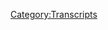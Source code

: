 {{Transcript
    | title         = [[606: June 18-19, 2003]]
    | caption       = [https://knowledgefight.libsyn.com/606-june-17-18-2003 Listen to this episode on Libsyn]
    | episodeNumber = [[606: June 18-19, 2003|606]]
    | length        = 01:39:35
}}

{{MessageBox
    | header     = Warning: Bot Generated Content
    | text       = This transcript was automatically generated by transcription software and likely contains many mistakes and misattributions. Please check the audio for definitive quotes, attribution, and context.
    | image      = N3yvass4myg91.webp
    | imagewidth = 50px
    | id         = warning
}}

{{TranscriptBlock
    | name      = Unknown Speaker
    | timestamp = 00:00:00.000
    | text      = N-N-N-N-N-N-N-Knowledge Fight
}}

{{TranscriptBlock
    | name      = Unknown Speaker
    | timestamp = 00:00:12.960
    | text      = Dan and Jordan, I am sweating.
}}

{{TranscriptBlock
    | name      = Unknown Speaker
    | timestamp = 00:00:19.600
    | text      = Knowledgefight.com, it's time to pray.
}}

{{TranscriptBlock
    | name      = Unknown Speaker
    | timestamp = 00:00:21.399
    | text      = I have great respect for Knowledgefight.
}}

{{TranscriptBlock
    | name      = Unknown Speaker
    | timestamp = 00:00:23.920
    | text      = Knowledgefight.
}}

{{TranscriptBlock
    | name      = Unknown Speaker
    | timestamp = 00:00:24.920
    | text      = I'm sick of them posing as if they're the good guys saying we are the bad guys.
}}

{{TranscriptBlock
    | name      = Unknown Speaker
    | timestamp = 00:00:29.359
    | text      = Knowledgefight.
}}

{{TranscriptBlock
    | name      = Unknown Speaker
    | timestamp = 00:00:30.359
    | text      = I am so sick of them posing as, uh..
}}

{{TranscriptBlock
    | name      = Unknown Speaker
    | timestamp = 00:00:53.079
    | text      = Knowledge Fight, knowledgefight.com.
}}

{{TranscriptBlock
    | name      = Unknown Speaker
    | timestamp = 00:00:58.600
    | text      = I love you.
}}

{{TranscriptBlock
    | name      = Unknown Speaker
    | timestamp = 00:00:59.439
    | text      = Hey everybody, welcome back to Knowledge Fight,
}}

{{TranscriptBlock
    | name      = Unknown Speaker
    | timestamp = 00:01:00.920
    | text      = I'm Dan.
}}

{{TranscriptBlock
    | name      = Unknown Speaker
    | timestamp = 00:01:01.759
    | text      = I'm Jordan.
}}

{{TranscriptBlock
    | name      = Unknown Speaker
    | timestamp = 00:01:02.600
    | text      = We're couple dudes, like to sit around,
}}

{{TranscriptBlock
    | name      = Unknown Speaker
    | timestamp = 00:01:03.420
    | text      = worship at the altar of Selene
}}

{{TranscriptBlock
    | name      = Unknown Speaker
    | timestamp = 00:01:04.400
    | text      = and talk a little bit about Alex Jones.
}}

{{TranscriptBlock
    | name      = Unknown Speaker
    | timestamp = 00:01:06.159
    | text      = Oh, indeed we are, Dan.
}}

{{TranscriptBlock
    | name      = Unknown Speaker
    | timestamp = 00:01:07.920
    | text      = Dan.
}}

{{TranscriptBlock
    | name      = Unknown Speaker
    | timestamp = 00:01:08.760
    | text      = Yes, sir.
}}

{{TranscriptBlock
    | name      = Unknown Speaker
    | timestamp = 00:01:09.579
    | text      = Dan.
}}

{{TranscriptBlock
    | name      = Unknown Speaker
    | timestamp = 00:01:10.420
    | text      = Jordan.
}}

{{TranscriptBlock
    | name      = Unknown Speaker
    | timestamp = 00:01:11.260
    | text      = Quick question for you.
}}

{{TranscriptBlock
    | name      = Unknown Speaker
    | timestamp = 00:01:12.079
    | text      = What's up?
}}

{{TranscriptBlock
    | name      = Unknown Speaker
    | timestamp = 00:01:12.920
    | text      = What's your bright spot today?
}}

{{TranscriptBlock
    | name      = Unknown Speaker
    | timestamp = 00:01:13.760
    | text      = My bright spot today, Jordan, is I'm going to be
}}

{{TranscriptBlock
    | name      = Unknown Speaker
    | timestamp = 00:01:14.579
    | text      = taking a trip this weekend.
}}

{{TranscriptBlock
    | name      = Unknown Speaker
    | timestamp = 00:01:15.420
    | text      = Ooh.
}}

{{TranscriptBlock
    | name      = Unknown Speaker
    | timestamp = 00:01:16.260
    | text      = I'm going to be going to visit a friend,
}}

{{TranscriptBlock
    | name      = Unknown Speaker
    | timestamp = 00:01:18.000
    | text      = very, you know, sort of rare trip kind of thing.
}}

{{TranscriptBlock
    | name      = Unknown Speaker
    | timestamp = 00:01:22.760
    | text      = Yeah, I know.
}}

{{TranscriptBlock
    | name      = Unknown Speaker
    | timestamp = 00:01:23.599
    | text      = Time off.
}}

{{TranscriptBlock
    | name      = Unknown Speaker
    | timestamp = 00:01:24.420
    | text      = Yeah.
}}

{{TranscriptBlock
    | name      = Unknown Speaker
    | timestamp = 00:01:25.260
    | text      = And so, I mean, this is a bright spot
}}

{{TranscriptBlock
    | name      = Unknown Speaker
    | timestamp = 00:01:27.000
    | text      = because I like, I'm excited about that.
}}

{{TranscriptBlock
    | name      = Unknown Speaker
    | timestamp = 00:01:28.640
    | text      = Of course.
}}

{{TranscriptBlock
    | name      = Unknown Speaker
    | timestamp = 00:01:29.480
    | text      = Also, I bring this up because, you know,
}}

{{TranscriptBlock
    | name      = Unknown Speaker
    | timestamp = 00:01:31.400
    | text      = because of this we'll, our episodes are going to be out
}}

{{TranscriptBlock
    | name      = Unknown Speaker
    | timestamp = 00:01:33.799
    | text      = on Wednesday.
}}

{{TranscriptBlock
    | name      = Unknown Speaker
    | timestamp = 00:01:34.620
    | text      = Right, right, right, right.
}}

{{TranscriptBlock
    | name      = Unknown Speaker
    | timestamp = 00:01:35.459
    | text      = Friday next week.
}}

{{TranscriptBlock
    | name      = Unknown Speaker
    | timestamp = 00:01:36.280
    | text      = Yes, yeah, yeah, yeah.
}}

{{TranscriptBlock
    | name      = Unknown Speaker
    | timestamp = 00:01:37.120
    | text      = So here's the announcement of that.
}}

{{TranscriptBlock
    | name      = Unknown Speaker
    | timestamp = 00:01:37.959
    | text      = My bright spot, I cannot even enjoy without couching it
}}

{{TranscriptBlock
    | name      = Unknown Speaker
    | timestamp = 00:01:41.959
    | text      = within an apology for not doing the show for you.
}}

{{TranscriptBlock
    | name      = Unknown Speaker
    | timestamp = 00:01:48.719
    | text      = I apologize.
}}

{{TranscriptBlock
    | name      = Unknown Speaker
    | timestamp = 00:01:49.760
    | text      = My brain is a mess.
}}

{{TranscriptBlock
    | name      = Unknown Speaker
    | timestamp = 00:01:50.760
    | text      = Deeply.
}}

{{TranscriptBlock
    | name      = Unknown Speaker
    | timestamp = 00:01:51.599
    | text      = For doing one thing for me.
}}

{{TranscriptBlock
    | name      = Unknown Speaker
    | timestamp = 00:01:55.400
    | text      = And still putting out two episodes next week.
}}

{{TranscriptBlock
    | name      = Unknown Speaker
    | timestamp = 00:01:57.239
    | text      = And still putting out two episodes.
}}

{{TranscriptBlock
    | name      = Unknown Speaker
    | timestamp = 00:01:59.400
    | text      = Tons of people put out one a week, buddy.
}}

{{TranscriptBlock
    | name      = Unknown Speaker
    | timestamp = 00:02:02.359
    | text      = I have a problem.
}}

{{TranscriptBlock
    | name      = Unknown Speaker
    | timestamp = 00:02:03.239
    | text      = I have a number of problems, but this is one of them.
}}

{{TranscriptBlock
    | name      = Unknown Speaker
    | timestamp = 00:02:05.280
    | text      = It's up there.
}}

{{TranscriptBlock
    | name      = Unknown Speaker
    | timestamp = 00:02:06.840
    | text      = So yeah, what's your bright spot?
}}

{{TranscriptBlock
    | name      = Unknown Speaker
    | timestamp = 00:02:08.919
    | text      = I got a rare double bright spot,
}}

{{TranscriptBlock
    | name      = Unknown Speaker
    | timestamp = 00:02:11.199
    | text      = but it's also the same bright spot.
}}

{{TranscriptBlock
    | name      = Unknown Speaker
    | timestamp = 00:02:13.199
    | text      = Well, we can't plug your standup show.
}}

{{TranscriptBlock
    | name      = Unknown Speaker
    | timestamp = 00:02:14.879
    | text      = No, it's already happened.
}}

{{TranscriptBlock
    | name      = Unknown Speaker
    | timestamp = 00:02:16.120
    | text      = Yeah, by the time this episode comes out.
}}

{{TranscriptBlock
    | name      = Unknown Speaker
    | timestamp = 00:02:17.879
    | text      = That's the point.
}}

{{TranscriptBlock
    | name      = Unknown Speaker
    | timestamp = 00:02:18.719
    | text      = I did not plug it on purpose.
}}

{{TranscriptBlock
    | name      = Unknown Speaker
    | timestamp = 00:02:19.759
    | text      = I have not done it for two years.
}}

{{TranscriptBlock
    | name      = Unknown Speaker
    | timestamp = 00:02:21.180
    | text      = Do not know what's going to happen.
}}

{{TranscriptBlock
    | name      = Unknown Speaker
    | timestamp = 00:02:23.080
    | text      = You did mention it on the show.
}}

{{TranscriptBlock
    | name      = Unknown Speaker
    | timestamp = 00:02:24.280
    | text      = Oh, did I?
}}

{{TranscriptBlock
    | name      = Unknown Speaker
    | timestamp = 00:02:25.120
    | text      = And you mentioned it on Twitter.
}}

{{TranscriptBlock
    | name      = Unknown Speaker
    | timestamp = 00:02:25.960
    | text      = Yeah, but that was like months ago.
}}

{{TranscriptBlock
    | name      = Unknown Speaker
    | timestamp = 00:02:28.639
    | text      = I think you, didn't you retweet Druffki posting about it?
}}

{{TranscriptBlock
    | name      = Unknown Speaker
    | timestamp = 00:02:30.960
    | text      = Oh yeah, but that was today.
}}

{{TranscriptBlock
    | name      = Unknown Speaker
    | timestamp = 00:02:32.479
    | text      = Come on.
}}

{{TranscriptBlock
    | name      = Unknown Speaker
    | timestamp = 00:02:33.319
    | text      = Well, you're still promoting.
}}

{{TranscriptBlock
    | name      = Unknown Speaker
    | timestamp = 00:02:34.159
    | text      = Fair enough.
}}

{{TranscriptBlock
    | name      = Unknown Speaker
    | timestamp = 00:02:35.400
    | text      = No, there's that,
}}

{{TranscriptBlock
    | name      = Unknown Speaker
    | timestamp = 00:02:36.240
    | text      = but also the most important bright spot is on Friday.
}}

{{TranscriptBlock
    | name      = Unknown Speaker
    | timestamp = 00:02:40.479
    | text      = I found out last night that Maria Bamford is in town.
}}

{{TranscriptBlock
    | name      = Unknown Speaker
    | timestamp = 00:02:45.360
    | text      = Oh, wow.
}}

{{TranscriptBlock
    | name      = Unknown Speaker
    | timestamp = 00:02:46.199
    | text      = At the Den.
}}

{{TranscriptBlock
    | name      = Unknown Speaker
    | timestamp = 00:02:47.039
    | text      = And so my favorite comic of 20 years,
}}

{{TranscriptBlock
    | name      = Unknown Speaker
    | timestamp = 00:02:50.560
    | text      = who I have never been able to see live.
}}

{{TranscriptBlock
    | name      = Unknown Speaker
    | timestamp = 00:02:52.599
    | text      = Like I remember her first Comedy Central half hour.
}}

{{TranscriptBlock
    | name      = Unknown Speaker
    | timestamp = 00:02:56.379
    | text      = Yeah.
}}

{{TranscriptBlock
    | name      = Unknown Speaker
    | timestamp = 00:02:57.219
    | text      = Like I can still do the cult leader bit
}}

{{TranscriptBlock
    | name      = Unknown Speaker
    | timestamp = 00:03:00.479
    | text      = from the first half hour.
}}

{{TranscriptBlock
    | name      = Unknown Speaker
    | timestamp = 00:03:02.120
    | text      = And I finally, I get to see her live.
}}

{{TranscriptBlock
    | name      = Unknown Speaker
    | timestamp = 00:03:04.319
    | text      = Oh, that's great.
}}

{{TranscriptBlock
    | name      = Unknown Speaker
    | timestamp = 00:03:05.139
    | text      = I'm so excited.
}}

{{TranscriptBlock
    | name      = Unknown Speaker
    | timestamp = 00:03:05.979
    | text      = That's great.
}}

{{TranscriptBlock
    | name      = Unknown Speaker
    | timestamp = 00:03:06.800
    | text      = And you're back into standup.
}}

{{TranscriptBlock
    | name      = Unknown Speaker
    | timestamp = 00:03:07.639
    | text      = Maybe you could get a set in.
}}

{{TranscriptBlock
    | name      = Unknown Speaker
    | timestamp = 00:03:08.479
    | text      = Yeah.
}}

{{TranscriptBlock
    | name      = Unknown Speaker
    | timestamp = 00:03:09.319
    | text      = Yeah.
}}

{{TranscriptBlock
    | name      = Unknown Speaker
    | timestamp = 00:03:10.139
    | text      = She's looking for an opener?
}}

{{TranscriptBlock
    | name      = Unknown Speaker
    | timestamp = 00:03:10.979
    | text      = Hey, just so you know,
}}

{{TranscriptBlock
    | name      = Unknown Speaker
    | timestamp = 00:03:11.800
    | text      = I just, you know,
}}

{{TranscriptBlock
    | name      = Unknown Speaker
    | timestamp = 00:03:12.639
    | text      = I just did my first set in a while back last night.
}}

{{TranscriptBlock
    | name      = Unknown Speaker
    | timestamp = 00:03:13.960
    | text      = I don't know if you need somebody.
}}

{{TranscriptBlock
    | name      = Unknown Speaker
    | timestamp = 00:03:15.240
    | text      = Yeah, look, I know there's nobody else available.
}}

{{TranscriptBlock
    | name      = Unknown Speaker
    | timestamp = 00:03:18.340
    | text      = I know you've got good comics,
}}

{{TranscriptBlock
    | name      = Unknown Speaker
    | timestamp = 00:03:20.639
    | text      = but I'm me in case you were wondering.
}}

{{TranscriptBlock
    | name      = Unknown Speaker
    | timestamp = 00:03:23.599
    | text      = So yeah, I hope you have a great time.
}}

{{TranscriptBlock
    | name      = Unknown Speaker
    | timestamp = 00:03:25.360
    | text      = I'm so excited.
}}

{{TranscriptBlock
    | name      = Unknown Speaker
    | timestamp = 00:03:26.199
    | text      = It's gonna be great.
}}

{{TranscriptBlock
    | name      = Unknown Speaker
    | timestamp = 00:03:27.039
    | text      = Jordan, today we have an episode to do.
}}

{{TranscriptBlock
    | name      = Unknown Speaker
    | timestamp = 00:03:29.080
    | text      = And because we're, you know,
}}

{{TranscriptBlock
    | name      = Unknown Speaker
    | timestamp = 00:03:30.759
    | text      = not gonna be having an episode on Monday.
}}

{{TranscriptBlock
    | name      = Unknown Speaker
    | timestamp = 00:03:32.599
    | text      = Sure.
}}

{{TranscriptBlock
    | name      = Unknown Speaker
    | timestamp = 00:03:33.479
    | text      = I was really hoping to have a present day episode to do.
}}

{{TranscriptBlock
    | name      = Unknown Speaker
    | timestamp = 00:03:36.159
    | text      = Of course.
}}

{{TranscriptBlock
    | name      = Unknown Speaker
    | timestamp = 00:03:37.400
    | text      = To catch up,
}}

{{TranscriptBlock
    | name      = Unknown Speaker
    | timestamp = 00:03:38.240
    | text      = see what Alex has been doing in the real world.
}}

{{TranscriptBlock
    | name      = Unknown Speaker
    | timestamp = 00:03:39.719
    | text      = Stay in the present day.
}}

{{TranscriptBlock
    | name      = Unknown Speaker
    | timestamp = 00:03:40.840
    | text      = Yeah.
}}

{{TranscriptBlock
    | name      = Unknown Speaker
    | timestamp = 00:03:41.680
    | text      = As you know, we had a,
}}

{{TranscriptBlock
    | name      = Unknown Speaker
    | timestamp = 00:03:42.939
    | text      = on Wednesday we had a 2003 episode,
}}

{{TranscriptBlock
    | name      = Unknown Speaker
    | timestamp = 00:03:46.139
    | text      = but unfortunately Alex has been out of studio.
}}

{{TranscriptBlock
    | name      = Unknown Speaker
    | timestamp = 00:03:48.120
    | text      = Owen Schroyer has been hosting.
}}

{{TranscriptBlock
    | name      = Unknown Speaker
    | timestamp = 00:03:49.400
    | text      = Oh yeah?
}}

{{TranscriptBlock
    | name      = Unknown Speaker
    | timestamp = 00:03:50.240
    | text      = For the week.
}}

{{TranscriptBlock
    | name      = Unknown Speaker
    | timestamp = 00:03:51.939
    | text      = I can't think of any reason
}}

{{TranscriptBlock
    | name      = Unknown Speaker
    | timestamp = 00:03:53.439
    | text      = why Alex would need to be out of studio
}}

{{TranscriptBlock
    | name      = Unknown Speaker
    | timestamp = 00:03:55.400
    | text      = other than probably furious eight hour a day
}}

{{TranscriptBlock
    | name      = Unknown Speaker
    | timestamp = 00:03:57.639
    | text      = meetings with lawyers.
}}

{{TranscriptBlock
    | name      = Unknown Speaker
    | timestamp = 00:03:58.960
    | text      = I'm not entirely sure what it is either.
}}

{{TranscriptBlock
    | name      = Unknown Speaker
    | timestamp = 00:04:01.439
    | text      = Maybe he's selling his house for a fourth time.
}}

{{TranscriptBlock
    | name      = Unknown Speaker
    | timestamp = 00:04:03.800
    | text      = Sure, sure.
}}

{{TranscriptBlock
    | name      = Unknown Speaker
    | timestamp = 00:04:04.960
    | text      = But whatever the case is,
}}

{{TranscriptBlock
    | name      = Unknown Speaker
    | timestamp = 00:04:07.400
    | text      = there's not really anything to go over per se.
}}

{{TranscriptBlock
    | name      = Unknown Speaker
    | timestamp = 00:04:10.240
    | text      = Right.
}}

{{TranscriptBlock
    | name      = Unknown Speaker
    | timestamp = 00:04:11.060
    | text      = So we were in a bind, you know,
}}

{{TranscriptBlock
    | name      = Unknown Speaker
    | timestamp = 00:04:12.520
    | text      = like we're not gonna have an episode on Monday.
}}

{{TranscriptBlock
    | name      = Unknown Speaker
    | timestamp = 00:04:15.199
    | text      = Right.
}}

{{TranscriptBlock
    | name      = Unknown Speaker
    | timestamp = 00:04:16.040
    | text      = We can't not have an episode on Friday
}}

{{TranscriptBlock
    | name      = Unknown Speaker
    | timestamp = 00:04:17.420
    | text      = because Alex is out of town.
}}

{{TranscriptBlock
    | name      = Unknown Speaker
    | timestamp = 00:04:18.500
    | text      = A long weekend might kill you, Dan.
}}

{{TranscriptBlock
    | name      = Unknown Speaker
    | timestamp = 00:04:20.800
    | text      = Exactly.
}}

{{TranscriptBlock
    | name      = Unknown Speaker
    | timestamp = 00:04:21.639
    | text      = A long weekend might kill you.
}}

{{TranscriptBlock
    | name      = Unknown Speaker
    | timestamp = 00:04:22.639
    | text      = I have to get a hit of work.
}}

{{TranscriptBlock
    | name      = Unknown Speaker
    | timestamp = 00:04:25.000
    | text      = Yes, exactly.
}}

{{TranscriptBlock
    | name      = Unknown Speaker
    | timestamp = 00:04:26.839
    | text      = I need one.
}}

{{TranscriptBlock
    | name      = Unknown Speaker
    | timestamp = 00:04:28.439
    | text      = Come on up, Jonesy.
}}

{{TranscriptBlock
    | name      = Unknown Speaker
    | timestamp = 00:04:29.879
    | text      = Just fry it up in that spoon and go to work.
}}

{{TranscriptBlock
    | name      = Unknown Speaker
    | timestamp = 00:04:32.920
    | text      = So I was trying to figure out like,
}}

{{TranscriptBlock
    | name      = Unknown Speaker
    | timestamp = 00:04:34.360
    | text      = well, what can we do?
}}

{{TranscriptBlock
    | name      = Unknown Speaker
    | timestamp = 00:04:35.199
    | text      = Maybe a Jim Baker, nothing good there.
}}

{{TranscriptBlock
    | name      = Unknown Speaker
    | timestamp = 00:04:36.959
    | text      = Sure.
}}

{{TranscriptBlock
    | name      = Unknown Speaker
    | timestamp = 00:04:37.800
    | text      = Went to Project Camelot Land,
}}

{{TranscriptBlock
    | name      = Unknown Speaker
    | timestamp = 00:04:38.959
    | text      = didn't find anything worthwhile there.
}}

{{TranscriptBlock
    | name      = Unknown Speaker
    | timestamp = 00:04:40.920
    | text      = Bummer.
}}

{{TranscriptBlock
    | name      = Unknown Speaker
    | timestamp = 00:04:41.759
    | text      = So I decided we're gonna stick in 2003.
}}

{{TranscriptBlock
    | name      = Unknown Speaker
    | timestamp = 00:04:44.000
    | text      = Okay.
}}

{{TranscriptBlock
    | name      = Unknown Speaker
    | timestamp = 00:04:44.839
    | text      = And we're gonna keep going through June 2003.
}}

{{TranscriptBlock
    | name      = Unknown Speaker
    | timestamp = 00:04:47.100
    | text      = We're gonna be talking about the 18th and the 19th today.
}}

{{TranscriptBlock
    | name      = Unknown Speaker
    | timestamp = 00:04:49.660
    | text      = All right.
}}

{{TranscriptBlock
    | name      = Unknown Speaker
    | timestamp = 00:04:50.500
    | text      = And this started out terrible.
}}

{{TranscriptBlock
    | name      = Unknown Speaker
    | timestamp = 00:04:52.120
    | text      = Oh.
}}

{{TranscriptBlock
    | name      = Unknown Speaker
    | timestamp = 00:04:52.959
    | text      = Awful.
}}

{{TranscriptBlock
    | name      = Unknown Speaker
    | timestamp = 00:04:53.779
    | text      = Oh.
}}

{{TranscriptBlock
    | name      = Unknown Speaker
    | timestamp = 00:04:54.620
    | text      = Unlistenable.
}}

{{TranscriptBlock
    | name      = Unknown Speaker
    | timestamp = 00:04:55.459
    | text      = Maybe a long weekend bad.
}}

{{TranscriptBlock
    | name      = Unknown Speaker
    | timestamp = 00:04:56.279
    | text      = Boring.
}}

{{TranscriptBlock
    | name      = Unknown Speaker
    | timestamp = 00:04:57.120
    | text      = Ooh.
}}

{{TranscriptBlock
    | name      = Unknown Speaker
    | timestamp = 00:04:57.959
    | text      = Just trash.
}}

{{TranscriptBlock
    | name      = Unknown Speaker
    | timestamp = 00:04:58.779
    | text      = Yeah.
}}

{{TranscriptBlock
    | name      = Unknown Speaker
    | timestamp = 00:04:59.620
    | text      = And then it heated up.
}}

{{TranscriptBlock
    | name      = Unknown Speaker
    | timestamp = 00:05:00.459
    | text      = Okay.
}}

{{TranscriptBlock
    | name      = Unknown Speaker
    | timestamp = 00:05:01.279
    | text      = And I have to tell you that this is one
}}

{{TranscriptBlock
    | name      = Unknown Speaker
    | timestamp = 00:05:02.120
    | text      = of the most revelatory episodes we will ever do.
}}

{{TranscriptBlock
    | name      = Unknown Speaker
    | timestamp = 00:05:05.959
    | text      = Ha ha ha ha ha ha ha ha ha ha ha ha ha ha ha ha ha ha ha.
}}

{{TranscriptBlock
    | name      = Unknown Speaker
    | timestamp = 00:05:07.639
    | text      = Accidentally found in the mire
}}

{{TranscriptBlock
    | name      = Unknown Speaker
    | timestamp = 00:05:11.720
    | text      = of just unlistenable garbage.
}}

{{TranscriptBlock
    | name      = Unknown Speaker
    | timestamp = 00:05:13.399
    | text      = Sure.
}}

{{TranscriptBlock
    | name      = Unknown Speaker
    | timestamp = 00:05:14.879
    | text      = So we'll take care of that.
}}

{{TranscriptBlock
    | name      = Unknown Speaker
    | timestamp = 00:05:16.839
    | text      = Everyone listening, you stop your cars in traffic right now.
}}

{{TranscriptBlock
    | name      = Unknown Speaker
    | timestamp = 00:05:22.079
    | text      = I was really hoping to avoid that kind of language.
}}

{{TranscriptBlock
    | name      = Unknown Speaker
    | timestamp = 00:05:25.279
    | text      = Yeah, I know.
}}

{{TranscriptBlock
    | name      = Unknown Speaker
    | timestamp = 00:05:26.120
    | text      = But yeah, essentially.
}}

{{TranscriptBlock
    | name      = Unknown Speaker
    | timestamp = 00:05:26.959
    | text      = Yeah, I know, I got it.
}}

{{TranscriptBlock
    | name      = Unknown Speaker
    | timestamp = 00:05:28.160
    | text      = So before we get to that, let's take a little moment
}}

{{TranscriptBlock
    | name      = Unknown Speaker
    | timestamp = 00:05:30.439
    | text      = to say hello to some new wonks.
}}

{{TranscriptBlock
    | name      = Unknown Speaker
    | timestamp = 00:05:31.480
    | text      = Oh, that's a great idea.
}}

{{TranscriptBlock
    | name      = Unknown Speaker
    | timestamp = 00:05:32.319
    | text      = So first, Emery, who's Celine Worshipping Cats
}}

{{TranscriptBlock
    | name      = Unknown Speaker
    | timestamp = 00:05:34.439
    | text      = made them click this button.
}}

{{TranscriptBlock
    | name      = Unknown Speaker
    | timestamp = 00:05:35.600
    | text      = Thank you so much, you are now a policy wonk.
}}

{{TranscriptBlock
    | name      = Unknown Speaker
    | timestamp = 00:05:37.480
    | text      = I'm a policy wonk.
}}

{{TranscriptBlock
    | name      = Unknown Speaker
    | timestamp = 00:05:38.439
    | text      = Thanks, Emery.
}}

{{TranscriptBlock
    | name      = Unknown Speaker
    | timestamp = 00:05:39.279
    | text      = Thank you.
}}

{{TranscriptBlock
    | name      = Unknown Speaker
    | timestamp = 00:05:40.100
    | text      = Next, Dan is naming his cat, Next Cat, Nonk.
}}

{{TranscriptBlock
    | name      = Unknown Speaker
    | timestamp = 00:05:42.560
    | text      = Thank you so much, you are now a policy wonk.
}}

{{TranscriptBlock
    | name      = Unknown Speaker
    | timestamp = 00:05:44.540
    | text      = I'm a policy wonk.
}}

{{TranscriptBlock
    | name      = Unknown Speaker
    | timestamp = 00:05:45.519
    | text      = Thank you very much.
}}

{{TranscriptBlock
    | name      = Unknown Speaker
    | timestamp = 00:05:46.360
    | text      = Next, Erica from Louisville.
}}

{{TranscriptBlock
    | name      = Unknown Speaker
    | timestamp = 00:05:49.060
    | text      = Thank you so much, you're now a policy wonk.
}}

{{TranscriptBlock
    | name      = Unknown Speaker
    | timestamp = 00:05:51.079
    | text      = I'm a policy wonk.
}}

{{TranscriptBlock
    | name      = Unknown Speaker
    | timestamp = 00:05:52.180
    | text      = Thanks, Erica.
}}

{{TranscriptBlock
    | name      = Unknown Speaker
    | timestamp = 00:05:53.019
    | text      = That was spelled out phonetically.
}}

{{TranscriptBlock
    | name      = Unknown Speaker
    | timestamp = 00:05:53.920
    | text      = That wasn't me.
}}

{{TranscriptBlock
    | name      = Unknown Speaker
    | timestamp = 00:05:54.740
    | text      = Right.
}}

{{TranscriptBlock
    | name      = Unknown Speaker
    | timestamp = 00:05:55.579
    | text      = Right.
}}

{{TranscriptBlock
    | name      = Unknown Speaker
    | timestamp = 00:05:56.399
    | text      = Next, Louise the Hobbitch, thank you so much,
}}

{{TranscriptBlock
    | name      = Unknown Speaker
    | timestamp = 00:05:57.240
    | text      = you are now a policy wonk.
}}

{{TranscriptBlock
    | name      = Unknown Speaker
    | timestamp = 00:05:58.319
    | text      = I'm a policy wonk.
}}

{{TranscriptBlock
    | name      = Unknown Speaker
    | timestamp = 00:05:59.279
    | text      = Thank you, Louise.
}}

{{TranscriptBlock
    | name      = Unknown Speaker
    | timestamp = 00:06:00.120
    | text      = Thank you, Next, Barkie Donaldson, thank you so much,
}}

{{TranscriptBlock
    | name      = Unknown Speaker
    | timestamp = 00:06:02.160
    | text      = you're now a policy wonk.
}}

{{TranscriptBlock
    | name      = Unknown Speaker
    | timestamp = 00:06:03.540
    | text      = I'm a policy wonk.
}}

{{TranscriptBlock
    | name      = Unknown Speaker
    | timestamp = 00:06:04.540
    | text      = Thanks Barkie Donaldson.
}}

{{TranscriptBlock
    | name      = Unknown Speaker
    | timestamp = 00:06:05.759
    | text      = Next, if being a feminist makes me a witch
}}

{{TranscriptBlock
    | name      = Unknown Speaker
    | timestamp = 00:06:07.699
    | text      = and witches are the brides of Satan,
}}

{{TranscriptBlock
    | name      = Unknown Speaker
    | timestamp = 00:06:09.120
    | text      = am I technically the bride of cyber Satan?
}}

{{TranscriptBlock
    | name      = Unknown Speaker
    | timestamp = 00:06:10.860
    | text      = Thank you so much, you are now a policy wonk.
}}

{{TranscriptBlock
    | name      = Unknown Speaker
    | timestamp = 00:06:12.800
    | text      = I'm a policy wonk.
}}

{{TranscriptBlock
    | name      = Unknown Speaker
    | timestamp = 00:06:13.879
    | text      = Thank you very much.
}}

{{TranscriptBlock
    | name      = Unknown Speaker
    | timestamp = 00:06:14.800
    | text      = And finally, coming out of my cage and I've been doing just fine, I'm Mr. Bright Spot.
}}

{{TranscriptBlock
    | name      = Unknown Speaker
    | timestamp = 00:06:22.040
    | text      = Thank you so much, you're an out of policy wonk.
}}

{{TranscriptBlock
    | name      = Unknown Speaker
    | timestamp = 00:06:23.800
    | text      = I'm a policy wonk.
}}

{{TranscriptBlock
    | name      = Unknown Speaker
    | timestamp = 00:06:24.800
    | text      = I decided to sing that one.
}}

{{TranscriptBlock
    | name      = Unknown Speaker
    | timestamp = 00:06:26.800
    | text      = Minus points.
}}

{{TranscriptBlock
    | name      = Unknown Speaker
    | timestamp = 00:06:27.800
    | text      = I'm Mr. Bright Spot.
}}

{{TranscriptBlock
    | name      = Unknown Speaker
    | timestamp = 00:06:28.800
    | text      = Minus points!
}}

{{TranscriptBlock
    | name      = Unknown Speaker
    | timestamp = 00:06:29.800
    | text      = That's fun.
}}

{{TranscriptBlock
    | name      = Unknown Speaker
    | timestamp = 00:06:30.800
    | text      = Okay, that is fun.
}}

{{TranscriptBlock
    | name      = Unknown Speaker
    | timestamp = 00:06:33.800
    | text      = So Jordan, today we're staying in 2003 and we have two out of context drops.
}}

{{TranscriptBlock
    | name      = Unknown Speaker
    | timestamp = 00:06:41.000
    | text      = One is an out of context drop that I think is just like sort of standard out of context
}}

{{TranscriptBlock
    | name      = Unknown Speaker
    | timestamp = 00:06:45.160
    | text      = drop business.
}}

{{TranscriptBlock
    | name      = Unknown Speaker
    | timestamp = 00:06:46.620
    | text      = The other is one that I think will be very helpful in the future.
}}

{{TranscriptBlock
    | name      = Unknown Speaker
    | timestamp = 00:06:50.279
    | text      = Here's the normal one.
}}

{{TranscriptBlock
    | name      = Unknown Speaker
    | timestamp = 00:06:52.120
    | text      = You know, it takes a lot for somebody to set themselves on fire and I don't think it's
}}

{{TranscriptBlock
    | name      = Unknown Speaker
    | timestamp = 00:06:56.720
    | text      = a good thing to do.
}}

{{TranscriptBlock
    | name      = Unknown Speaker
    | timestamp = 00:06:57.720
    | text      = Okay.
}}

{{TranscriptBlock
    | name      = Unknown Speaker
    | timestamp = 00:06:58.720
    | text      = Sure.
}}

{{TranscriptBlock
    | name      = Unknown Speaker
    | timestamp = 00:06:59.720
    | text      = Sure.
}}

{{TranscriptBlock
    | name      = Unknown Speaker
    | timestamp = 00:07:00.720
    | text      = I mean, I have not heard a good argument, yeah, but okay.
}}

{{TranscriptBlock
    | name      = Unknown Speaker
    | timestamp = 00:07:04.920
    | text      = I think in terms of Alex's advice, that's about as good as it gets.
}}

{{TranscriptBlock
    | name      = Unknown Speaker
    | timestamp = 00:07:10.079
    | text      = You know, things have to be pretty bad to get there.
}}

{{TranscriptBlock
    | name      = Unknown Speaker
    | timestamp = 00:07:12.879
    | text      = Now this will come in very handy in the future.
}}

{{TranscriptBlock
    | name      = Unknown Speaker
    | timestamp = 00:07:16.079
    | text      = Let's talk to Dan in Illinois and Spencer in Ohio.
}}

{{TranscriptBlock
    | name      = Unknown Speaker
    | timestamp = 00:07:19.040
    | text      = Dan, you're on the air.
}}

{{TranscriptBlock
    | name      = Unknown Speaker
    | timestamp = 00:07:20.040
    | text      = Go ahead.
}}

{{TranscriptBlock
    | name      = Unknown Speaker
    | timestamp = 00:07:21.040
    | text      = Yeah, Dan in Illinois.
}}

{{TranscriptBlock
    | name      = Unknown Speaker
    | timestamp = 00:07:22.040
    | text      = No!
}}

{{TranscriptBlock
    | name      = Unknown Speaker
    | timestamp = 00:07:23.040
    | text      = No!
}}

{{TranscriptBlock
    | name      = Unknown Speaker
    | timestamp = 00:07:24.040
    | text      = God damn it!
}}

{{TranscriptBlock
    | name      = Unknown Speaker
    | timestamp = 00:07:25.040
    | text      = No!
}}

{{TranscriptBlock
    | name      = Unknown Speaker
    | timestamp = 00:07:26.040
    | text      = Go ahead, Dan, you're on the air.
}}

{{TranscriptBlock
    | name      = Unknown Speaker
    | timestamp = 00:07:27.040
    | text      = I was listening to that and I was like, huh?
}}

{{TranscriptBlock
    | name      = Unknown Speaker
    | timestamp = 00:07:29.040
    | text      = Dan in Illinois?
}}

{{TranscriptBlock
    | name      = Unknown Speaker
    | timestamp = 00:07:30.040
    | text      = Hello.
}}

{{TranscriptBlock
    | name      = Unknown Speaker
    | timestamp = 00:07:31.040
    | text      = I knew the episode was from 2003 and it still was like, hey, that's me.
}}

{{TranscriptBlock
    | name      = Unknown Speaker
    | timestamp = 00:07:35.040
    | text      = You weren't even in Illinois!
}}

{{TranscriptBlock
    | name      = Unknown Speaker
    | timestamp = 00:07:38.040
    | text      = Nope.
}}

{{TranscriptBlock
    | name      = Unknown Speaker
    | timestamp = 00:07:39.040
    | text      = Alright, so here we go.
}}

{{TranscriptBlock
    | name      = Unknown Speaker
    | timestamp = 00:07:41.519
    | text      = We're going to start on the 18th.
}}

{{TranscriptBlock
    | name      = Unknown Speaker
    | timestamp = 00:07:44.740
    | text      = This is a slog.
}}

{{TranscriptBlock
    | name      = Unknown Speaker
    | timestamp = 00:07:45.740
    | text      = This was like really bad at the beginning.
}}

{{TranscriptBlock
    | name      = Unknown Speaker
    | timestamp = 00:07:48.120
    | text      = Maybe the first two hours of the show are real trouble.
}}

{{TranscriptBlock
    | name      = Unknown Speaker
    | timestamp = 00:07:51.480
    | text      = I think it's fun.
}}

{{TranscriptBlock
    | name      = Unknown Speaker
    | timestamp = 00:07:52.480
    | text      = 03 seems to have a dual kind of like being a font of out of context drops nonstop.
}}

{{TranscriptBlock
    | name      = Unknown Speaker
    | timestamp = 00:07:58.000
    | text      = We're getting two almost every time we go back there, but also being inexplicably boring
}}

{{TranscriptBlock
    | name      = Unknown Speaker
    | timestamp = 00:08:02.879
    | text      = for long stretches of time.
}}

{{TranscriptBlock
    | name      = Unknown Speaker
    | timestamp = 00:08:05.000
    | text      = It is sometimes walking through like knee deep mud for sure.
}}

{{TranscriptBlock
    | name      = Unknown Speaker
    | timestamp = 00:08:08.839
    | text      = For pearls.
}}

{{TranscriptBlock
    | name      = Unknown Speaker
    | timestamp = 00:08:09.839
    | text      = Yes.
}}

{{TranscriptBlock
    | name      = Unknown Speaker
    | timestamp = 00:08:10.839
    | text      = And sometimes you find them, sometimes you don't.
}}

{{TranscriptBlock
    | name      = Unknown Speaker
    | timestamp = 00:08:12.720
    | text      = And one of the other things that I was struck by, I was like, this is so much, I've mentioned
}}

{{TranscriptBlock
    | name      = Unknown Speaker
    | timestamp = 00:08:16.319
    | text      = this, this is so much more of a radio show back then.
}}

{{TranscriptBlock
    | name      = Unknown Speaker
    | timestamp = 00:08:19.000
    | text      = You know, he's like hitting the headlines and then going to calls and he'll have a guest.
}}

{{TranscriptBlock
    | name      = Unknown Speaker
    | timestamp = 00:08:23.939
    | text      = It's jumping around enough that, you know, it keeps your attention mostly.
}}

{{TranscriptBlock
    | name      = Unknown Speaker
    | timestamp = 00:08:29.759
    | text      = But I was reflecting on how when we'd go to the 2008 stuff, he's just like singing along
}}

{{TranscriptBlock
    | name      = Unknown Speaker
    | timestamp = 00:08:35.080
    | text      = to country and having a great time.
}}

{{TranscriptBlock
    | name      = Unknown Speaker
    | timestamp = 00:08:37.440
    | text      = It's not that.
}}

{{TranscriptBlock
    | name      = Unknown Speaker
    | timestamp = 00:08:38.440
    | text      = No.
}}

{{TranscriptBlock
    | name      = Unknown Speaker
    | timestamp = 00:08:39.440
    | text      = It's, it's kind of like, he doesn't have as much freedom or like joie de vivre yet at
}}

{{TranscriptBlock
    | name      = Unknown Speaker
    | timestamp = 00:08:44.519
    | text      = this point.
}}

{{TranscriptBlock
    | name      = Unknown Speaker
    | timestamp = 00:08:45.519
    | text      = That comes later and he starts singing country and then his life completely falls apart.
}}

{{TranscriptBlock
    | name      = Unknown Speaker
    | timestamp = 00:08:49.240
    | text      = This is still like, I'm trying to be a professional.
}}

{{TranscriptBlock
    | name      = Unknown Speaker
    | timestamp = 00:08:51.600
    | text      = This is before he's comfortable enough to be like, I'm letting it all hang loose.
}}

{{TranscriptBlock
    | name      = Unknown Speaker
    | timestamp = 00:08:55.399
    | text      = This is on the upswing.
}}

{{TranscriptBlock
    | name      = Unknown Speaker
    | timestamp = 00:08:56.399
    | text      = Singing the highway, man.
}}

{{TranscriptBlock
    | name      = Unknown Speaker
    | timestamp = 00:08:57.399
    | text      = Yeah.
}}

{{TranscriptBlock
    | name      = Unknown Speaker
    | timestamp = 00:08:58.399
    | text      = Totally.
}}

{{TranscriptBlock
    | name      = Unknown Speaker
    | timestamp = 00:08:59.399
    | text      = And I miss that.
}}

{{TranscriptBlock
    | name      = Unknown Speaker
    | timestamp = 00:09:00.399
    | text      = I miss that freedom.
}}

{{TranscriptBlock
    | name      = Unknown Speaker
    | timestamp = 00:09:01.399
    | text      = I do like, I do like that we can track ups and downs throughout his time and we can just
}}

{{TranscriptBlock
    | name      = Unknown Speaker
    | timestamp = 00:09:06.320
    | text      = go to like, I'm feeling in a real bad mood.
}}

{{TranscriptBlock
    | name      = Unknown Speaker
    | timestamp = 00:09:08.679
    | text      = Let's go to 2008 and sing some highway, man.
}}

{{TranscriptBlock
    | name      = Unknown Speaker
    | timestamp = 00:09:11.100
    | text      = So I would say that the beginning of this show and most of it on the 18th could be summed
}}

{{TranscriptBlock
    | name      = Unknown Speaker
    | timestamp = 00:09:15.519
    | text      = up as like, Alex is a cab.
}}

{{TranscriptBlock
    | name      = Unknown Speaker
    | timestamp = 00:09:18.720
    | text      = All the senior people, all the senior major detectives in major cities, almost all of
}}

{{TranscriptBlock
    | name      = Unknown Speaker
    | timestamp = 00:09:23.399
    | text      = them from our research are liars who will frame you, who will deal drugs, who will take
}}

{{TranscriptBlock
    | name      = Unknown Speaker
    | timestamp = 00:09:30.080
    | text      = your property, who will kill you and nothing will happen to them.
}}

{{TranscriptBlock
    | name      = Unknown Speaker
    | timestamp = 00:09:34.960
    | text      = They run the hit men, they run the drugs, they run the prostitution, they're criminals.
}}

{{TranscriptBlock
    | name      = Unknown Speaker
    | timestamp = 00:09:41.320
    | text      = It's just constantly talking about how evil the cops are.
}}

{{TranscriptBlock
    | name      = Unknown Speaker
    | timestamp = 00:09:44.440
    | text      = That's bananas.
}}

{{TranscriptBlock
    | name      = Unknown Speaker
    | timestamp = 00:09:45.440
    | text      = Yeah.
}}

{{TranscriptBlock
    | name      = Unknown Speaker
    | timestamp = 00:09:46.440
    | text      = I hate it so much.
}}

{{TranscriptBlock
    | name      = Unknown Speaker
    | timestamp = 00:09:47.440
    | text      = Yeah.
}}

{{TranscriptBlock
    | name      = Unknown Speaker
    | timestamp = 00:09:48.440
    | text      = This was a specific clip about like detectives, but like he's going off on cops.
}}

{{TranscriptBlock
    | name      = Unknown Speaker
    | timestamp = 00:09:52.000
    | text      = Yeah, you know.
}}

{{TranscriptBlock
    | name      = Unknown Speaker
    | timestamp = 00:09:53.000
    | text      = Pretty hard.
}}

{{TranscriptBlock
    | name      = Unknown Speaker
    | timestamp = 00:09:54.000
    | text      = But it's also boring.
}}

{{TranscriptBlock
    | name      = Unknown Speaker
    | timestamp = 00:09:55.000
    | text      = Sometimes, sometimes I feel like the right's entire moral philosophy is just like, whatever
}}

{{TranscriptBlock
    | name      = Unknown Speaker
    | timestamp = 00:10:00.720
    | text      = the left likes today, I must kill.
}}

{{TranscriptBlock
    | name      = Unknown Speaker
    | timestamp = 00:10:04.480
    | text      = Like if we could, because the right has the purity of focus that comes along with having
}}

{{TranscriptBlock
    | name      = Unknown Speaker
    | timestamp = 00:10:09.500
    | text      = no distractions but hating the left, right?
}}

{{TranscriptBlock
    | name      = Unknown Speaker
    | timestamp = 00:10:12.679
    | text      = If we could just get smart enough to make them hate the right things by us doing the
}}

{{TranscriptBlock
    | name      = Unknown Speaker
    | timestamp = 00:10:18.440
    | text      = wrong things, then we'd win.
}}

{{TranscriptBlock
    | name      = Unknown Speaker
    | timestamp = 00:10:21.399
    | text      = This is a bad strategy because then we have to do all the wrong things.
}}

{{TranscriptBlock
    | name      = Unknown Speaker
    | timestamp = 00:10:24.399
    | text      = That's a good point.
}}

{{TranscriptBlock
    | name      = Unknown Speaker
    | timestamp = 00:10:25.399
    | text      = And you run the risk of them being like, oh, I like that.
}}

{{TranscriptBlock
    | name      = Unknown Speaker
    | timestamp = 00:10:27.440
    | text      = Yeah, that's a good point.
}}

{{TranscriptBlock
    | name      = Unknown Speaker
    | timestamp = 00:10:28.440
    | text      = They're just joining in.
}}

{{TranscriptBlock
    | name      = Unknown Speaker
    | timestamp = 00:10:29.440
    | text      = It is a long shot.
}}

{{TranscriptBlock
    | name      = Unknown Speaker
    | timestamp = 00:10:30.840
    | text      = Yeah.
}}

{{TranscriptBlock
    | name      = Unknown Speaker
    | timestamp = 00:10:31.840
    | text      = It is a Hail Mary.
}}

{{TranscriptBlock
    | name      = Unknown Speaker
    | timestamp = 00:10:32.840
    | text      = Like I'm saying, this is pretty boring.
}}

{{TranscriptBlock
    | name      = Unknown Speaker
    | timestamp = 00:10:34.639
    | text      = It's mostly a lot of like shit-talking the cops, but it does lead to some interesting
}}

{{TranscriptBlock
    | name      = Unknown Speaker
    | timestamp = 00:10:40.679
    | text      = things.
}}

{{TranscriptBlock
    | name      = Unknown Speaker
    | timestamp = 00:10:41.679
    | text      = Like Alex gets a call here who has an interesting theory about the SWAT teams in the United
}}

{{TranscriptBlock
    | name      = Unknown Speaker
    | timestamp = 00:10:46.500
    | text      = States.
}}

{{TranscriptBlock
    | name      = Unknown Speaker
    | timestamp = 00:10:47.500
    | text      = Okay.
}}

{{TranscriptBlock
    | name      = Unknown Speaker
    | timestamp = 00:10:48.500
    | text      = All right.
}}

{{TranscriptBlock
    | name      = Unknown Speaker
    | timestamp = 00:10:49.500
    | text      = Barney in Maryland.
}}

{{TranscriptBlock
    | name      = Unknown Speaker
    | timestamp = 00:10:50.500
    | text      = Barney, you're on the air.
}}

{{TranscriptBlock
    | name      = Unknown Speaker
    | timestamp = 00:10:51.500
    | text      = Go ahead.
}}

{{TranscriptBlock
    | name      = Unknown Speaker
    | timestamp = 00:10:52.500
    | text      = Yeah, how you doing, Alex?
}}

{{TranscriptBlock
    | name      = Unknown Speaker
    | timestamp = 00:10:53.500
    | text      = Pretty good, sir.
}}

{{TranscriptBlock
    | name      = Unknown Speaker
    | timestamp = 00:10:54.500
    | text      = I suspect that the reason that the brutal so-called SWAT teams wear ski masks is because
}}

{{TranscriptBlock
    | name      = Unknown Speaker
    | timestamp = 00:11:00.360
    | text      = they are criminals and that they are used over and over again.
}}

{{TranscriptBlock
    | name      = Unknown Speaker
    | timestamp = 00:11:03.919
    | text      = Well, they say that it's to protect their anonymity from retaliation and they cover
}}

{{TranscriptBlock
    | name      = Unknown Speaker
    | timestamp = 00:11:10.360
    | text      = their badge numbers now routinely.
}}

{{TranscriptBlock
    | name      = Unknown Speaker
    | timestamp = 00:11:12.159
    | text      = Police walk around Austin with their badges covered up with tape and it's all part of
}}

{{TranscriptBlock
    | name      = Unknown Speaker
    | timestamp = 00:11:16.480
    | text      = the new freedom, sir.
}}

{{TranscriptBlock
    | name      = Unknown Speaker
    | timestamp = 00:11:17.480
    | text      = Well, they don't want you to recognize them because they use them over and over again
}}

{{TranscriptBlock
    | name      = Unknown Speaker
    | timestamp = 00:11:22.700
    | text      = all around the country, but taken from the art of war, it doesn't matter whether the
}}

{{TranscriptBlock
    | name      = Unknown Speaker
    | timestamp = 00:11:28.600
    | text      = king has a hundred thousand man army, as long as the people think that he has a hundred
}}

{{TranscriptBlock
    | name      = Unknown Speaker
    | timestamp = 00:11:36.360
    | text      = thousand man army.
}}

{{TranscriptBlock
    | name      = Unknown Speaker
    | timestamp = 00:11:37.679
    | text      = So that's what they're doing.
}}

{{TranscriptBlock
    | name      = Unknown Speaker
    | timestamp = 00:11:39.159
    | text      = They just fluff with us.
}}

{{TranscriptBlock
    | name      = Unknown Speaker
    | timestamp = 00:11:40.559
    | text      = You understand what's going on here?
}}

{{TranscriptBlock
    | name      = Unknown Speaker
    | timestamp = 00:11:42.039
    | text      = I can't begin to describe how excited I am about this.
}}

{{TranscriptBlock
    | name      = Unknown Speaker
    | timestamp = 00:11:44.320
    | text      = The suicide squad is the SWAT team.
}}

{{TranscriptBlock
    | name      = Unknown Speaker
    | timestamp = 00:11:46.559
    | text      = This is amazing.
}}

{{TranscriptBlock
    | name      = Unknown Speaker
    | timestamp = 00:11:47.559
    | text      = There's one SWAT team for the whole country.
}}

{{TranscriptBlock
    | name      = Unknown Speaker
    | timestamp = 00:11:50.039
    | text      = Yeah, yeah.
}}

{{TranscriptBlock
    | name      = Unknown Speaker
    | timestamp = 00:11:51.039
    | text      = Maybe two.
}}

{{TranscriptBlock
    | name      = Unknown Speaker
    | timestamp = 00:11:52.039
    | text      = They're just tricking us.
}}

{{TranscriptBlock
    | name      = Unknown Speaker
    | timestamp = 00:11:53.039
    | text      = Yeah, yeah.
}}

{{TranscriptBlock
    | name      = Unknown Speaker
    | timestamp = 00:11:54.039
    | text      = There's a few.
}}

{{TranscriptBlock
    | name      = Unknown Speaker
    | timestamp = 00:11:55.039
    | text      = There's a few there.
}}

{{TranscriptBlock
    | name      = Unknown Speaker
    | timestamp = 00:11:56.039
    | text      = There's like a rape team and a blue team.
}}

{{TranscriptBlock
    | name      = Unknown Speaker
    | timestamp = 00:11:57.039
    | text      = And that guy's new conspiracy is like, aha, it's only like 15 guys.
}}

{{TranscriptBlock
    | name      = Unknown Speaker
    | timestamp = 00:12:00.679
    | text      = I love it.
}}

{{TranscriptBlock
    | name      = Unknown Speaker
    | timestamp = 00:12:01.679
    | text      = And they're all criminals.
}}

{{TranscriptBlock
    | name      = Unknown Speaker
    | timestamp = 00:12:02.679
    | text      = That's the best.
}}

{{TranscriptBlock
    | name      = Unknown Speaker
    | timestamp = 00:12:03.679
    | text      = Yes.
}}

{{TranscriptBlock
    | name      = Unknown Speaker
    | timestamp = 00:12:04.679
    | text      = It's the best of the best.
}}

{{TranscriptBlock
    | name      = Unknown Speaker
    | timestamp = 00:12:08.679
    | text      = Look, it's the A team.
}}

{{TranscriptBlock
    | name      = Unknown Speaker
    | timestamp = 00:12:10.679
    | text      = Let's just be honest.
}}

{{TranscriptBlock
    | name      = Unknown Speaker
    | timestamp = 00:12:11.679
    | text      = Sure.
}}

{{TranscriptBlock
    | name      = Unknown Speaker
    | timestamp = 00:12:12.679
    | text      = Swats?
}}

{{TranscriptBlock
    | name      = Unknown Speaker
    | timestamp = 00:12:13.679
    | text      = Nuh-uh.
}}

{{TranscriptBlock
    | name      = Unknown Speaker
    | timestamp = 00:12:14.679
    | text      = A. That's what we do.
}}

{{TranscriptBlock
    | name      = Unknown Speaker
    | timestamp = 00:12:15.679
    | text      = No, it's the suicide squad.
}}

{{TranscriptBlock
    | name      = Unknown Speaker
    | timestamp = 00:12:16.679
    | text      = Yeah, there's that.
}}

{{TranscriptBlock
    | name      = Unknown Speaker
    | timestamp = 00:12:17.679
    | text      = Because they're criminals.
}}

{{TranscriptBlock
    | name      = Unknown Speaker
    | timestamp = 00:12:18.679
    | text      = It's just, it's nonsense.
}}

{{TranscriptBlock
    | name      = Unknown Speaker
    | timestamp = 00:12:20.159
    | text      = I like that though.
}}

{{TranscriptBlock
    | name      = Unknown Speaker
    | timestamp = 00:12:21.159
    | text      = I enjoy these out of left field theories that sometimes will come up.
}}

{{TranscriptBlock
    | name      = Unknown Speaker
    | timestamp = 00:12:25.279
    | text      = That's fantastic.
}}

{{TranscriptBlock
    | name      = Unknown Speaker
    | timestamp = 00:12:26.279
    | text      = Yeah.
}}

{{TranscriptBlock
    | name      = Unknown Speaker
    | timestamp = 00:12:27.279
    | text      = Yeah.
}}

{{TranscriptBlock
    | name      = Unknown Speaker
    | timestamp = 00:12:28.279
    | text      = So, on a recent 2003 episode, we talked about the case of Dr. Charles Sell, who was that
}}

{{TranscriptBlock
    | name      = Unknown Speaker
    | timestamp = 00:12:34.559
    | text      = dentist who brought up all the issues of the involuntary medicating because he was not
}}

{{TranscriptBlock
    | name      = Unknown Speaker
    | timestamp = 00:12:41.960
    | text      = fit to stand trial and refused to take medication.
}}

{{TranscriptBlock
    | name      = Unknown Speaker
    | timestamp = 00:12:46.200
    | text      = And as we discussed on that episode, in June 2003, the Supreme Court ruled that he couldn't
}}

{{TranscriptBlock
    | name      = Unknown Speaker
    | timestamp = 00:12:53.159
    | text      = be involuntarily medicated.
}}

{{TranscriptBlock
    | name      = Unknown Speaker
    | timestamp = 00:12:56.879
    | text      = Now here's how Alex covers that.
}}

{{TranscriptBlock
    | name      = Unknown Speaker
    | timestamp = 00:12:58.799
    | text      = Okay.
}}

{{TranscriptBlock
    | name      = Unknown Speaker
    | timestamp = 00:12:59.799
    | text      = I'm not going to take any more calls.
}}

{{TranscriptBlock
    | name      = Unknown Speaker
    | timestamp = 00:13:00.799
    | text      = I want to cover news.
}}

{{TranscriptBlock
    | name      = Unknown Speaker
    | timestamp = 00:13:01.799
    | text      = But talking about Supreme Court rulings, there weren't a bunch of them this week.
}}

{{TranscriptBlock
    | name      = Unknown Speaker
    | timestamp = 00:13:06.840
    | text      = They said that they can forcibly drug Dr. Charles T. Sell, the doctor.
}}

{{TranscriptBlock
    | name      = Unknown Speaker
    | timestamp = 00:13:11.659
    | text      = Did they?
}}

{{TranscriptBlock
    | name      = Unknown Speaker
    | timestamp = 00:13:12.659
    | text      = For trial with anti-psychotics, though those anti-psychotics may cause death.
}}

{{TranscriptBlock
    | name      = Unknown Speaker
    | timestamp = 00:13:16.340
    | text      = That's the ruling.
}}

{{TranscriptBlock
    | name      = Unknown Speaker
    | timestamp = 00:13:19.240
    | text      = There just can't be a high probability they'll cause death.
}}

{{TranscriptBlock
    | name      = Unknown Speaker
    | timestamp = 00:13:21.559
    | text      = So they can now grab you, hold you for longer than the sentence would even be, and forcibly
}}

{{TranscriptBlock
    | name      = Unknown Speaker
    | timestamp = 00:13:26.320
    | text      = drug you in solitary confinement.
}}

{{TranscriptBlock
    | name      = Unknown Speaker
    | timestamp = 00:13:28.360
    | text      = So this is actually the opposite of the truth.
}}

{{TranscriptBlock
    | name      = Unknown Speaker
    | timestamp = 00:13:30.039
    | text      = Yeah.
}}

{{TranscriptBlock
    | name      = Unknown Speaker
    | timestamp = 00:13:31.039
    | text      = The Supreme Court ruling in Sell versus the United States found that the courts had not
}}

{{TranscriptBlock
    | name      = Unknown Speaker
    | timestamp = 00:13:33.759
    | text      = established proper justification to involuntarily medicate Dr. Sell.
}}

{{TranscriptBlock
    | name      = Unknown Speaker
    | timestamp = 00:13:38.120
    | text      = Alex is reporting the opposite of the truth, or what I call a lie.
}}

{{TranscriptBlock
    | name      = Unknown Speaker
    | timestamp = 00:13:42.440
    | text      = Yeah.
}}

{{TranscriptBlock
    | name      = Unknown Speaker
    | timestamp = 00:13:43.440
    | text      = Alex is also making up that the Supreme Court ruled that people can be drugged as long as
}}

{{TranscriptBlock
    | name      = Unknown Speaker
    | timestamp = 00:13:46.440
    | text      = it's not too risky in terms of side effects.
}}

{{TranscriptBlock
    | name      = Unknown Speaker
    | timestamp = 00:13:49.360
    | text      = The consideration of side effects is definitely part of the equation, but if Alex had taken
}}

{{TranscriptBlock
    | name      = Unknown Speaker
    | timestamp = 00:13:53.240
    | text      = even a couple minutes to read the court's decision, he would know that the version of
}}

{{TranscriptBlock
    | name      = Unknown Speaker
    | timestamp = 00:13:56.799
    | text      = this he's pitching is fraudulent.
}}

{{TranscriptBlock
    | name      = Unknown Speaker
    | timestamp = 00:13:59.000
    | text      = The court has a very narrow window of cases that could lend themselves to involuntarily
}}

{{TranscriptBlock
    | name      = Unknown Speaker
    | timestamp = 00:14:05.799
    | text      = medicating a defendant.
}}

{{TranscriptBlock
    | name      = Unknown Speaker
    | timestamp = 00:14:07.679
    | text      = From the text, quote, first a court must find that important governmental interests are
}}

{{TranscriptBlock
    | name      = Unknown Speaker
    | timestamp = 00:14:12.480
    | text      = at stake.
}}

{{TranscriptBlock
    | name      = Unknown Speaker
    | timestamp = 00:14:13.539
    | text      = The government's interest in bringing to trial an individual accused of a serious crime is
}}

{{TranscriptBlock
    | name      = Unknown Speaker
    | timestamp = 00:14:17.440
    | text      = important.
}}

{{TranscriptBlock
    | name      = Unknown Speaker
    | timestamp = 00:14:18.440
    | text      = However, courts must consider each case's facts in evaluating this interest because
}}

{{TranscriptBlock
    | name      = Unknown Speaker
    | timestamp = 00:14:22.480
    | text      = special circumstances may lessen its importance, e.g. a defendant's refusal to take drugs may
}}

{{TranscriptBlock
    | name      = Unknown Speaker
    | timestamp = 00:14:27.480
    | text      = mean lengthy confinement in an institution, which would diminish the risks of freeing
}}

{{TranscriptBlock
    | name      = Unknown Speaker
    | timestamp = 00:14:31.480
    | text      = without punishment one who has committed a serious crime.
}}

{{TranscriptBlock
    | name      = Unknown Speaker
    | timestamp = 00:14:34.840
    | text      = In addition to its substantial interest in timely prosecution, the government has a committed
}}

{{TranscriptBlock
    | name      = Unknown Speaker
    | timestamp = 00:14:40.279
    | text      = interest in assuring a defendant a fair trial.
}}

{{TranscriptBlock
    | name      = Unknown Speaker
    | timestamp = 00:14:43.559
    | text      = Second, the court must conclude that forced medication would significantly further those
}}

{{TranscriptBlock
    | name      = Unknown Speaker
    | timestamp = 00:14:48.200
    | text      = concomitant state interests.
}}

{{TranscriptBlock
    | name      = Unknown Speaker
    | timestamp = 00:14:50.759
    | text      = It must find that medication is substantially likely to render the defendant competent to
}}

{{TranscriptBlock
    | name      = Unknown Speaker
    | timestamp = 00:14:54.879
    | text      = stand trial and substantially unlikely to have side effects that will interfere significantly
}}

{{TranscriptBlock
    | name      = Unknown Speaker
    | timestamp = 00:14:59.399
    | text      = with the defendant's ability to assist counsel in conducting a defense.
}}

{{TranscriptBlock
    | name      = Unknown Speaker
    | timestamp = 00:15:03.360
    | text      = Third, the court must conclude that involuntary medication is necessary to further those interests
}}

{{TranscriptBlock
    | name      = Unknown Speaker
    | timestamp = 00:15:09.039
    | text      = and find that alternative, less intrusive treatments are unlikely to achieve substantially
}}

{{TranscriptBlock
    | name      = Unknown Speaker
    | timestamp = 00:15:14.279
    | text      = the same results.
}}

{{TranscriptBlock
    | name      = Unknown Speaker
    | timestamp = 00:15:15.799
    | text      = Fourth, the court must conclude that administering the drugs is medically appropriate.
}}

{{TranscriptBlock
    | name      = Unknown Speaker
    | timestamp = 00:15:20.840
    | text      = So there are a number of considerations that are in this ruling, and so these are the factors
}}

{{TranscriptBlock
    | name      = Unknown Speaker
    | timestamp = 00:15:27.919
    | text      = that they have, and in the decision they found that the lower courts who had ordered him
}}

{{TranscriptBlock
    | name      = Unknown Speaker
    | timestamp = 00:15:33.480
    | text      = to be medicated did not achieve any of the standards, and so they overturned the lower
}}

{{TranscriptBlock
    | name      = Unknown Speaker
    | timestamp = 00:15:41.639
    | text      = court's decisions, and it's the reverse of what I was saying.
}}

{{TranscriptBlock
    | name      = Unknown Speaker
    | timestamp = 00:15:45.480
    | text      = It did it the way that it does.
}}

{{TranscriptBlock
    | name      = Unknown Speaker
    | timestamp = 00:15:46.799
    | text      = Yeah, Alex is a lazy fucking liar.
}}

{{TranscriptBlock
    | name      = Unknown Speaker
    | timestamp = 00:15:49.919
    | text      = It's outrageous.
}}

{{TranscriptBlock
    | name      = Unknown Speaker
    | timestamp = 00:15:50.919
    | text      = Yeah, that just seems like he was like, uh, I don't really care what they say.
}}

{{TranscriptBlock
    | name      = Unknown Speaker
    | timestamp = 00:15:55.360
    | text      = I think the point is, I'm going to say this.
}}

{{TranscriptBlock
    | name      = Unknown Speaker
    | timestamp = 00:15:58.279
    | text      = I think that his argument would be that, okay, yeah, all right, hear me out.
}}

{{TranscriptBlock
    | name      = Unknown Speaker
    | timestamp = 00:16:04.299
    | text      = So the decision says that they're overturning the decision to involuntarily medicate Dr.
}}

{{TranscriptBlock
    | name      = Unknown Speaker
    | timestamp = 00:16:10.240
    | text      = Cell, but they're also saying that there are narrow circumstances that you can medicate
}}

{{TranscriptBlock
    | name      = Unknown Speaker
    | timestamp = 00:16:16.460
    | text      = somebody in, so that means they're going to do it anyway.
}}

{{TranscriptBlock
    | name      = Unknown Speaker
    | timestamp = 00:16:20.080
    | text      = Right.
}}

{{TranscriptBlock
    | name      = Unknown Speaker
    | timestamp = 00:16:21.080
    | text      = Now, I respect that.
}}

{{TranscriptBlock
    | name      = Unknown Speaker
    | timestamp = 00:16:22.080
    | text      = However, you also said that they are going to do it to Dr. Cell.
}}

{{TranscriptBlock
    | name      = Unknown Speaker
    | timestamp = 00:16:25.960
    | text      = Right, because those narrow circumstances, they're going to make it, that's just them
}}

{{TranscriptBlock
    | name      = Unknown Speaker
    | timestamp = 00:16:30.799
    | text      = saying that they're going to do it anyway.
}}

{{TranscriptBlock
    | name      = Unknown Speaker
    | timestamp = 00:16:32.799
    | text      = Yeah, I know, it's frustrating.
}}

{{TranscriptBlock
    | name      = Unknown Speaker
    | timestamp = 00:16:36.600
    | text      = It's very dumb.
}}

{{TranscriptBlock
    | name      = Unknown Speaker
    | timestamp = 00:16:37.600
    | text      = Um, so anyway, Alex is a cab, and this applies even to the FBI, and let's be clear, these
}}

{{TranscriptBlock
    | name      = Unknown Speaker
    | timestamp = 00:16:45.759
    | text      = are not like the higher ups at the FBI.
}}

{{TranscriptBlock
    | name      = Unknown Speaker
    | timestamp = 00:16:47.840
    | text      = This isn't Comey.
}}

{{TranscriptBlock
    | name      = Unknown Speaker
    | timestamp = 00:16:48.840
    | text      = This isn't Mueller.
}}

{{TranscriptBlock
    | name      = Unknown Speaker
    | timestamp = 00:16:49.840
    | text      = Again, I know three FBI agents in Austin because I'm a friend of the other children or neighbors
}}

{{TranscriptBlock
    | name      = Unknown Speaker
    | timestamp = 00:16:56.759
    | text      = and they all live in 500,000 to million million dollar houses.
}}

{{TranscriptBlock
    | name      = Unknown Speaker
    | timestamp = 00:17:01.139
    | text      = They all belong to the finest yacht clubs and country clubs.
}}

{{TranscriptBlock
    | name      = Unknown Speaker
    | timestamp = 00:17:05.200
    | text      = They all drive brand new Cadillacs and Mercedes.
}}

{{TranscriptBlock
    | name      = Unknown Speaker
    | timestamp = 00:17:08.160
    | text      = They're a bunch of drug-dealing trash.
}}

{{TranscriptBlock
    | name      = Unknown Speaker
    | timestamp = 00:17:12.099
    | text      = And I am sick of them.
}}

{{TranscriptBlock
    | name      = Unknown Speaker
    | timestamp = 00:17:13.599
    | text      = Sick of these FBI agents that he knows in Austin.
}}

{{TranscriptBlock
    | name      = Unknown Speaker
    | timestamp = 00:17:15.880
    | text      = I am so tired of the stereotype of the obscenely wealthy FBI agent.
}}

{{TranscriptBlock
    | name      = Unknown Speaker
    | timestamp = 00:17:23.240
    | text      = Uh-huh.
}}

{{TranscriptBlock
    | name      = Unknown Speaker
    | timestamp = 00:17:24.240
    | text      = The garishly rich.
}}

{{TranscriptBlock
    | name      = Unknown Speaker
    | timestamp = 00:17:26.799
    | text      = Could not stop blowing money, FBI agent, that everyone knows from TV and movies in real
}}

{{TranscriptBlock
    | name      = Unknown Speaker
    | timestamp = 00:17:32.279
    | text      = life.
}}

{{TranscriptBlock
    | name      = Unknown Speaker
    | timestamp = 00:17:33.279
    | text      = Alex knows three of them.
}}

{{TranscriptBlock
    | name      = Unknown Speaker
    | timestamp = 00:17:34.279
    | text      = Right.
}}

{{TranscriptBlock
    | name      = Unknown Speaker
    | timestamp = 00:17:35.279
    | text      = So there's another bit of news that Alex is going on about other than just rambling about
}}

{{TranscriptBlock
    | name      = Unknown Speaker
    | timestamp = 00:17:40.640
    | text      = how bad cops are.
}}

{{TranscriptBlock
    | name      = Unknown Speaker
    | timestamp = 00:17:41.640
    | text      = Hey, that's fine.
}}

{{TranscriptBlock
    | name      = Unknown Speaker
    | timestamp = 00:17:42.640
    | text      = Roe sues to overturn Roe v. Wade decision.
}}

{{TranscriptBlock
    | name      = Unknown Speaker
    | timestamp = 00:17:46.000
    | text      = Now this is a story of how you can always come back from ignorance, come back from the
}}

{{TranscriptBlock
    | name      = Unknown Speaker
    | timestamp = 00:17:50.359
    | text      = deception, and join humanity and decency.
}}

{{TranscriptBlock
    | name      = Unknown Speaker
    | timestamp = 00:17:53.359
    | text      = Wow.
}}

{{TranscriptBlock
    | name      = Unknown Speaker
    | timestamp = 00:17:54.359
    | text      = So Jane Roe in the Roe v. Wade case was a woman named Norma McCourtney.
}}

{{TranscriptBlock
    | name      = Unknown Speaker
    | timestamp = 00:17:58.359
    | text      = Mm-hmm.
}}

{{TranscriptBlock
    | name      = Unknown Speaker
    | timestamp = 00:17:59.359
    | text      = Norma McCorvey.
}}

{{TranscriptBlock
    | name      = Unknown Speaker
    | timestamp = 00:18:00.559
    | text      = Her identity as the woman in the case wasn't a secret by 2003, and at that point she'd
}}

{{TranscriptBlock
    | name      = Unknown Speaker
    | timestamp = 00:18:05.559
    | text      = already undergone a public conversion to Christianity.
}}

{{TranscriptBlock
    | name      = Unknown Speaker
    | timestamp = 00:18:09.000
    | text      = As the person whose name is on the case that legalized abortion, she was exactly the sort
}}

{{TranscriptBlock
    | name      = Unknown Speaker
    | timestamp = 00:18:12.759
    | text      = of person the anti-abortion movement was desperate to court.
}}

{{TranscriptBlock
    | name      = Unknown Speaker
    | timestamp = 00:18:15.920
    | text      = Oh, man.
}}

{{TranscriptBlock
    | name      = Unknown Speaker
    | timestamp = 00:18:16.920
    | text      = That's a huge get for them.
}}

{{TranscriptBlock
    | name      = Unknown Speaker
    | timestamp = 00:18:18.039
    | text      = And they did.
}}

{{TranscriptBlock
    | name      = Unknown Speaker
    | timestamp = 00:18:19.380
    | text      = But all along it wasn't really all that clear cut.
}}

{{TranscriptBlock
    | name      = Unknown Speaker
    | timestamp = 00:18:22.200
    | text      = From a piece about her legacy in the Washington Post, quote, in the 1990s when McCorvey was
}}

{{TranscriptBlock
    | name      = Unknown Speaker
    | timestamp = 00:18:27.299
    | text      = on their team, she would tell evangelical leaders that she supported a woman's right
}}

{{TranscriptBlock
    | name      = Unknown Speaker
    | timestamp = 00:18:31.160
    | text      = to terminate her pregnancy within the first trimester, the procedure that accounts for
}}

{{TranscriptBlock
    | name      = Unknown Speaker
    | timestamp = 00:18:35.359
    | text      = the majority of all abortions.
}}

{{TranscriptBlock
    | name      = Unknown Speaker
    | timestamp = 00:18:37.240
    | text      = Quote, we managed that by saying she's a brand new convert.
}}

{{TranscriptBlock
    | name      = Unknown Speaker
    | timestamp = 00:18:41.359
    | text      = She needs time to mature in her faith and in her understanding of the pro-life ethic,
}}

{{TranscriptBlock
    | name      = Unknown Speaker
    | timestamp = 00:18:45.519
    | text      = Schenk says.
}}

{{TranscriptBlock
    | name      = Unknown Speaker
    | timestamp = 00:18:46.519
    | text      = Quote, we thought just give her a little time and she'll mature.
}}

{{TranscriptBlock
    | name      = Unknown Speaker
    | timestamp = 00:18:50.720
    | text      = Eventually they got her to stop saying it publicly, but they didn't know whether she'd
}}

{{TranscriptBlock
    | name      = Unknown Speaker
    | timestamp = 00:18:53.839
    | text      = actually changed her mind.
}}

{{TranscriptBlock
    | name      = Unknown Speaker
    | timestamp = 00:18:56.160
    | text      = Flash forward to 2020 and a documentary gets released called AKA Jane Roe, where director
}}

{{TranscriptBlock
    | name      = Unknown Speaker
    | timestamp = 00:19:01.279
    | text      = Nick Sweeney interviewed McCorvey.
}}

{{TranscriptBlock
    | name      = Unknown Speaker
    | timestamp = 00:19:03.539
    | text      = And since she died before the film was finished, her statement could appropriately be called
}}

{{TranscriptBlock
    | name      = Unknown Speaker
    | timestamp = 00:19:07.480
    | text      = a deathbed confession.
}}

{{TranscriptBlock
    | name      = Unknown Speaker
    | timestamp = 00:19:09.240
    | text      = And she also said, quote, this is my deathbed confession.
}}

{{TranscriptBlock
    | name      = Unknown Speaker
    | timestamp = 00:19:12.039
    | text      = Why would she say that?
}}

{{TranscriptBlock
    | name      = Unknown Speaker
    | timestamp = 00:19:13.559
    | text      = Because she was about to make a deathbed confession.
}}

{{TranscriptBlock
    | name      = Unknown Speaker
    | timestamp = 00:19:15.640
    | text      = Oh, that seems like the only reason you would say it.
}}

{{TranscriptBlock
    | name      = Unknown Speaker
    | timestamp = 00:19:18.599
    | text      = In the documentary, she admitted that she wasn't actually ever anti-abortion.
}}

{{TranscriptBlock
    | name      = Unknown Speaker
    | timestamp = 00:19:21.400
    | text      = Quote, I took their money and they put me out in front of the camera and told me what
}}

{{TranscriptBlock
    | name      = Unknown Speaker
    | timestamp = 00:19:25.480
    | text      = to say and that's what I'd say.
}}

{{TranscriptBlock
    | name      = Unknown Speaker
    | timestamp = 00:19:27.759
    | text      = To this, Sweeney replied asking, quote, it was all an act and her response, quote, yeah.
}}

{{TranscriptBlock
    | name      = Unknown Speaker
    | timestamp = 00:19:34.259
    | text      = In that Washington Post piece, Rob Schenk, an anti-abortion activist in the 90s, who's
}}

{{TranscriptBlock
    | name      = Unknown Speaker
    | timestamp = 00:19:39.599
    | text      = the guy who had that quote from the passage I read earlier, he worked with McCorvey and
}}

{{TranscriptBlock
    | name      = Unknown Speaker
    | timestamp = 00:19:44.119
    | text      = has since softened his position on abortion.
}}

{{TranscriptBlock
    | name      = Unknown Speaker
    | timestamp = 00:19:46.839
    | text      = He said that seeing her confession was shocking, quote, not because of what it revealed about
}}

{{TranscriptBlock
    | name      = Unknown Speaker
    | timestamp = 00:19:51.619
    | text      = her, but what it revealed about me and the movement.
}}

{{TranscriptBlock
    | name      = Unknown Speaker
    | timestamp = 00:19:54.539
    | text      = She forced me to be honest with myself.
}}

{{TranscriptBlock
    | name      = Unknown Speaker
    | timestamp = 00:19:56.859
    | text      = He had to be honest about the fact that they used her as a prop and that's what Alex is
}}

{{TranscriptBlock
    | name      = Unknown Speaker
    | timestamp = 00:20:00.119
    | text      = doing right now.
}}

{{TranscriptBlock
    | name      = Unknown Speaker
    | timestamp = 00:20:01.119
    | text      = Yeah.
}}

{{TranscriptBlock
    | name      = Unknown Speaker
    | timestamp = 00:20:02.119
    | text      = And honestly, Jane Rowe's opinion on abortion rights shouldn't really be held up as any
}}

{{TranscriptBlock
    | name      = Unknown Speaker
    | timestamp = 00:20:04.920
    | text      = more important than anyone else's.
}}

{{TranscriptBlock
    | name      = Unknown Speaker
    | timestamp = 00:20:06.519
    | text      = No, I mean, she's probably the smartest one involved in all of this.
}}

{{TranscriptBlock
    | name      = Unknown Speaker
    | timestamp = 00:20:10.000
    | text      = She was playing both sides for everything they got, man.
}}

{{TranscriptBlock
    | name      = Unknown Speaker
    | timestamp = 00:20:12.799
    | text      = She's smart as hell.
}}

{{TranscriptBlock
    | name      = Unknown Speaker
    | timestamp = 00:20:14.079
    | text      = I think that that is some of the sense you get if you read up a little bit.
}}

{{TranscriptBlock
    | name      = Unknown Speaker
    | timestamp = 00:20:17.799
    | text      = I like that, yeah.
}}

{{TranscriptBlock
    | name      = Unknown Speaker
    | timestamp = 00:20:19.700
    | text      = And I mean, granted her name is on the, or her pseudonym is on the actual case, but it's
}}

{{TranscriptBlock
    | name      = Unknown Speaker
    | timestamp = 00:20:26.480
    | text      = not like her saying, aha, I've changed my mind.
}}

{{TranscriptBlock
    | name      = Unknown Speaker
    | timestamp = 00:20:31.599
    | text      = That doesn't change the principles that the decision is based on.
}}

{{TranscriptBlock
    | name      = Unknown Speaker
    | timestamp = 00:20:35.440
    | text      = No, exactly.
}}

{{TranscriptBlock
    | name      = Unknown Speaker
    | timestamp = 00:20:36.440
    | text      = That's why she was like, fuck yeah, I've already got it done.
}}

{{TranscriptBlock
    | name      = Unknown Speaker
    | timestamp = 00:20:41.079
    | text      = Now I've got a million billion dollars waiting for me to lie to people.
}}

{{TranscriptBlock
    | name      = Unknown Speaker
    | timestamp = 00:20:45.200
    | text      = It's so easy.
}}

{{TranscriptBlock
    | name      = Unknown Speaker
    | timestamp = 00:20:46.339
    | text      = It's a PR thing.
}}

{{TranscriptBlock
    | name      = Unknown Speaker
    | timestamp = 00:20:48.460
    | text      = It's a PR victory for the anti-abortion folk, but it doesn't mean anything in terms of whether
}}

{{TranscriptBlock
    | name      = Unknown Speaker
    | timestamp = 00:20:55.559
    | text      = you're pro-life or pro-choice.
}}

{{TranscriptBlock
    | name      = Unknown Speaker
    | timestamp = 00:20:57.400
    | text      = And the anti-abortion folk know it, she knows it, everybody involved knows it except for
}}

{{TranscriptBlock
    | name      = Unknown Speaker
    | timestamp = 00:21:01.400
    | text      = the people they're trying to sell.
}}

{{TranscriptBlock
    | name      = Unknown Speaker
    | timestamp = 00:21:02.920
    | text      = Yeah.
}}

{{TranscriptBlock
    | name      = Unknown Speaker
    | timestamp = 00:21:03.920
    | text      = Yeah.
}}

{{TranscriptBlock
    | name      = Unknown Speaker
    | timestamp = 00:21:04.920
    | text      = So Alex gets to some news about Zechariah Moussaoui.
}}

{{TranscriptBlock
    | name      = Unknown Speaker
    | timestamp = 00:21:06.920
    | text      = Oh, what's he up to?
}}

{{TranscriptBlock
    | name      = Unknown Speaker
    | timestamp = 00:21:09.079
    | text      = He's in jail.
}}

{{TranscriptBlock
    | name      = Unknown Speaker
    | timestamp = 00:21:10.339
    | text      = He wants to talk to Congress about how he didn't do it and such.
}}

{{TranscriptBlock
    | name      = Unknown Speaker
    | timestamp = 00:21:14.720
    | text      = Did he not do it?
}}

{{TranscriptBlock
    | name      = Unknown Speaker
    | timestamp = 00:21:17.380
    | text      = So look, leaving that aside, this is one of the more shocking things I've heard on the
}}

{{TranscriptBlock
    | name      = Unknown Speaker
    | timestamp = 00:21:23.720
    | text      = show.
}}

{{TranscriptBlock
    | name      = Unknown Speaker
    | timestamp = 00:21:24.720
    | text      = Okay.
}}

{{TranscriptBlock
    | name      = Unknown Speaker
    | timestamp = 00:21:25.720
    | text      = Zechariah Moussaoui seeks Congress appearance.
}}

{{TranscriptBlock
    | name      = Unknown Speaker
    | timestamp = 00:21:28.059
    | text      = The only man charged a connection with the September 11th attacks has asked to testify
}}

{{TranscriptBlock
    | name      = Unknown Speaker
    | timestamp = 00:21:32.279
    | text      = before the US Congress.
}}

{{TranscriptBlock
    | name      = Unknown Speaker
    | timestamp = 00:21:33.480
    | text      = Zechariah Moussaoui claims that he and the suspected hijackers were under surveillance
}}

{{TranscriptBlock
    | name      = Unknown Speaker
    | timestamp = 00:21:37.960
    | text      = by the FBI before September 11th and the US intelligence agencies allowed the attacks
}}

{{TranscriptBlock
    | name      = Unknown Speaker
    | timestamp = 00:21:42.119
    | text      = to happen.
}}

{{TranscriptBlock
    | name      = Unknown Speaker
    | timestamp = 00:21:43.480
    | text      = This was the latest in a series of handwritten motions by Mr. Moussaoui to the judge overseeing
}}

{{TranscriptBlock
    | name      = Unknown Speaker
    | timestamp = 00:21:48.319
    | text      = the case.
}}

{{TranscriptBlock
    | name      = Unknown Speaker
    | timestamp = 00:21:49.319
    | text      = Yeah.
}}

{{TranscriptBlock
    | name      = Unknown Speaker
    | timestamp = 00:21:50.319
    | text      = The government ran the attacks.
}}

{{TranscriptBlock
    | name      = Unknown Speaker
    | timestamp = 00:21:51.319
    | text      = There were no one on board those aircraft, folks.
}}

{{TranscriptBlock
    | name      = Unknown Speaker
    | timestamp = 00:21:53.319
    | text      = Oh boy.
}}

{{TranscriptBlock
    | name      = Unknown Speaker
    | timestamp = 00:21:54.319
    | text      = What?
}}

{{TranscriptBlock
    | name      = Unknown Speaker
    | timestamp = 00:21:55.319
    | text      = Okay.
}}

{{TranscriptBlock
    | name      = Unknown Speaker
    | timestamp = 00:21:56.319
    | text      = All right.
}}

{{TranscriptBlock
    | name      = Unknown Speaker
    | timestamp = 00:21:57.319
    | text      = So.
}}

{{TranscriptBlock
    | name      = Unknown Speaker
    | timestamp = 00:21:58.319
    | text      = So we've got both Moussaoui being like, it was the government who did it, man.
}}

{{TranscriptBlock
    | name      = Unknown Speaker
    | timestamp = 00:22:03.079
    | text      = Yeah.
}}

{{TranscriptBlock
    | name      = Unknown Speaker
    | timestamp = 00:22:04.079
    | text      = Totes.
}}

{{TranscriptBlock
    | name      = Unknown Speaker
    | timestamp = 00:22:05.079
    | text      = And then Alex being like, that isn't even how much the government did it.
}}

{{TranscriptBlock
    | name      = Unknown Speaker
    | timestamp = 00:22:08.319
    | text      = You're not even real.
}}

{{TranscriptBlock
    | name      = Unknown Speaker
    | timestamp = 00:22:09.359
    | text      = There's nobody who was on the plane.
}}

{{TranscriptBlock
    | name      = Unknown Speaker
    | timestamp = 00:22:11.079
    | text      = There's nobody there.
}}

{{TranscriptBlock
    | name      = Unknown Speaker
    | timestamp = 00:22:12.079
    | text      = All right.
}}

{{TranscriptBlock
    | name      = Unknown Speaker
    | timestamp = 00:22:13.079
    | text      = Okay.
}}

{{TranscriptBlock
    | name      = Unknown Speaker
    | timestamp = 00:22:14.079
    | text      = I thought that was an interesting thing to hear.
}}

{{TranscriptBlock
    | name      = Unknown Speaker
    | timestamp = 00:22:15.839
    | text      = I like it.
}}

{{TranscriptBlock
    | name      = Unknown Speaker
    | timestamp = 00:22:16.839
    | text      = And I was very disappointed that he didn't expound on this.
}}

{{TranscriptBlock
    | name      = Unknown Speaker
    | timestamp = 00:22:18.599
    | text      = There was nobody on the planes.
}}

{{TranscriptBlock
    | name      = Unknown Speaker
    | timestamp = 00:22:20.000
    | text      = Nobody.
}}

{{TranscriptBlock
    | name      = Unknown Speaker
    | timestamp = 00:22:21.000
    | text      = There was nobody on the planes.
}}

{{TranscriptBlock
    | name      = Unknown Speaker
    | timestamp = 00:22:22.000
    | text      = I would talk about this now, but it comes back up later and we'll get to it then.
}}

{{TranscriptBlock
    | name      = Unknown Speaker
    | timestamp = 00:22:26.799
    | text      = Do you know how they got into the air?
}}

{{TranscriptBlock
    | name      = Unknown Speaker
    | timestamp = 00:22:28.559
    | text      = How's that?
}}

{{TranscriptBlock
    | name      = Unknown Speaker
    | timestamp = 00:22:29.559
    | text      = They didn't.
}}

{{TranscriptBlock
    | name      = Unknown Speaker
    | timestamp = 00:22:30.559
    | text      = No pilot.
}}

{{TranscriptBlock
    | name      = Unknown Speaker
    | timestamp = 00:22:31.559
    | text      = Giant slingshot.
}}

{{TranscriptBlock
    | name      = Unknown Speaker
    | timestamp = 00:22:32.559
    | text      = No.
}}

{{TranscriptBlock
    | name      = Unknown Speaker
    | timestamp = 00:22:33.559
    | text      = Autopilot.
}}

{{TranscriptBlock
    | name      = Unknown Speaker
    | timestamp = 00:22:34.559
    | text      = Boom.
}}

{{TranscriptBlock
    | name      = Unknown Speaker
    | timestamp = 00:22:35.559
    | text      = Gone.
}}

{{TranscriptBlock
    | name      = Unknown Speaker
    | timestamp = 00:22:36.559
    | text      = The argument is remote control, but-
}}

{{TranscriptBlock
    | name      = Unknown Speaker
    | timestamp = 00:22:37.559
    | text      = Oh well, of course.
}}

{{TranscriptBlock
    | name      = Unknown Speaker
    | timestamp = 00:22:38.559
    | text      = Throughout this episode-
}}

{{TranscriptBlock
    | name      = Unknown Speaker
    | timestamp = 00:22:39.559
    | text      = My argument is slingshot.
}}

{{TranscriptBlock
    | name      = Unknown Speaker
    | timestamp = 00:22:40.559
    | text      = It's valid.
}}

{{TranscriptBlock
    | name      = Unknown Speaker
    | timestamp = 00:22:41.559
    | text      = Throughout this episode, Alex is teasing about some announcement that he's going to
}}

{{TranscriptBlock
    | name      = Unknown Speaker
    | timestamp = 00:22:46.279
    | text      = make.
}}

{{TranscriptBlock
    | name      = Unknown Speaker
    | timestamp = 00:22:47.279
    | text      = Sure.
}}

{{TranscriptBlock
    | name      = Unknown Speaker
    | timestamp = 00:22:48.279
    | text      = And I actually didn't think that it meant anything the first time I heard it, but he
}}

{{TranscriptBlock
    | name      = Unknown Speaker
    | timestamp = 00:22:50.640
    | text      = kept doing it.
}}

{{TranscriptBlock
    | name      = Unknown Speaker
    | timestamp = 00:22:51.880
    | text      = So I went back, and here's the first time he does it.
}}

{{TranscriptBlock
    | name      = Unknown Speaker
    | timestamp = 00:22:54.519
    | text      = Got a warning to all the listeners, and I want to expose some more of the globalist
}}

{{TranscriptBlock
    | name      = Unknown Speaker
    | timestamp = 00:22:59.119
    | text      = master plan of operations from my detailed understanding from my years of study and analysis
}}

{{TranscriptBlock
    | name      = Unknown Speaker
    | timestamp = 00:23:05.380
    | text      = of the enemy.
}}

{{TranscriptBlock
    | name      = Unknown Speaker
    | timestamp = 00:23:07.380
    | text      = Of the enemy combatants, the outside force overthrowing our republic, brainwashing our
}}

{{TranscriptBlock
    | name      = Unknown Speaker
    | timestamp = 00:23:11.799
    | text      = police, institutionalizing massive systematic corruption-
}}

{{TranscriptBlock
    | name      = Unknown Speaker
    | timestamp = 00:23:15.960
    | text      = Sure.
}}

{{TranscriptBlock
    | name      = Unknown Speaker
    | timestamp = 00:23:16.960
    | text      = And control of allied crime syndicates under their control.
}}

{{TranscriptBlock
    | name      = Unknown Speaker
    | timestamp = 00:23:22.140
    | text      = They have control of the ones under their control?
}}

{{TranscriptBlock
    | name      = Unknown Speaker
    | timestamp = 00:23:23.720
    | text      = Some of the other news I want to get to is Roe sues to overturn Roe v. Wade.
}}

{{TranscriptBlock
    | name      = Unknown Speaker
    | timestamp = 00:23:27.519
    | text      = So yeah, Alex has got this warning.
}}

{{TranscriptBlock
    | name      = Unknown Speaker
    | timestamp = 00:23:29.160
    | text      = Yeah.
}}

{{TranscriptBlock
    | name      = Unknown Speaker
    | timestamp = 00:23:30.160
    | text      = That's very exciting.
}}

{{TranscriptBlock
    | name      = Unknown Speaker
    | timestamp = 00:23:31.160
    | text      = Yeah.
}}

{{TranscriptBlock
    | name      = Unknown Speaker
    | timestamp = 00:23:32.160
    | text      = Whenever there's a warning, I would like to be warned.
}}

{{TranscriptBlock
    | name      = Unknown Speaker
    | timestamp = 00:23:33.839
    | text      = You gotta know.
}}

{{TranscriptBlock
    | name      = Unknown Speaker
    | timestamp = 00:23:34.839
    | text      = Yeah, it's big stakes.
}}

{{TranscriptBlock
    | name      = Unknown Speaker
    | timestamp = 00:23:35.839
    | text      = And so-
}}

{{TranscriptBlock
    | name      = Unknown Speaker
    | timestamp = 00:23:36.839
    | text      = What are you being warned about, though?
}}

{{TranscriptBlock
    | name      = Unknown Speaker
    | timestamp = 00:23:37.839
    | text      = We don't know.
}}

{{TranscriptBlock
    | name      = Unknown Speaker
    | timestamp = 00:23:38.839
    | text      = He's teasing that there's a warning.
}}

{{TranscriptBlock
    | name      = Unknown Speaker
    | timestamp = 00:23:39.839
    | text      = That doesn't make sense.
}}

{{TranscriptBlock
    | name      = Unknown Speaker
    | timestamp = 00:23:40.839
    | text      = Right.
}}

{{TranscriptBlock
    | name      = Unknown Speaker
    | timestamp = 00:23:41.839
    | text      = So now back to a ways into the show.
}}

{{TranscriptBlock
    | name      = Unknown Speaker
    | timestamp = 00:23:43.559
    | text      = Okay.
}}

{{TranscriptBlock
    | name      = Unknown Speaker
    | timestamp = 00:23:44.559
    | text      = And here, he's teasing it again.
}}

{{TranscriptBlock
    | name      = Unknown Speaker
    | timestamp = 00:23:45.559
    | text      = What?
}}

{{TranscriptBlock
    | name      = Unknown Speaker
    | timestamp = 00:23:46.559
    | text      = I've got a particularly important warning for all the listeners and some key analysis
}}

{{TranscriptBlock
    | name      = Unknown Speaker
    | timestamp = 00:23:52.160
    | text      = on the new world order plan, so please stay with us for the duration of this hour, this
}}

{{TranscriptBlock
    | name      = Unknown Speaker
    | timestamp = 00:23:56.720
    | text      = third and final hour.
}}

{{TranscriptBlock
    | name      = Unknown Speaker
    | timestamp = 00:23:58.359
    | text      = For the next five, ten minutes, I want to bring Jack Brownrigg up.
}}

{{TranscriptBlock
    | name      = Unknown Speaker
    | timestamp = 00:24:01.480
    | text      = He hasn't been on for a couple months with us from Midas Resources to talk about gold-
}}

{{TranscriptBlock
    | name      = Unknown Speaker
    | timestamp = 00:24:06.759
    | text      = Yeah.
}}

{{TranscriptBlock
    | name      = Unknown Speaker
    | timestamp = 00:24:07.759
    | text      = He teases the warning again, but instead of getting to it, he has the gold sale.
}}

{{TranscriptBlock
    | name      = Unknown Speaker
    | timestamp = 00:24:12.880
    | text      = Oh, that's the good shit.
}}

{{TranscriptBlock
    | name      = Unknown Speaker
    | timestamp = 00:24:15.079
    | text      = That's the good shit.
}}

{{TranscriptBlock
    | name      = Unknown Speaker
    | timestamp = 00:24:16.079
    | text      = Hey, guess what?
}}

{{TranscriptBlock
    | name      = Unknown Speaker
    | timestamp = 00:24:17.079
    | text      = I'm going to prime you to buy gold.
}}

{{TranscriptBlock
    | name      = Unknown Speaker
    | timestamp = 00:24:19.119
    | text      = I'm just going to tell you how great gold is, especially if, say, something negative
}}

{{TranscriptBlock
    | name      = Unknown Speaker
    | timestamp = 00:24:23.839
    | text      = were to happen to the rest of the world.
}}

{{TranscriptBlock
    | name      = Unknown Speaker
    | timestamp = 00:24:25.720
    | text      = I have a very vague, non-specific warning to give you.
}}

{{TranscriptBlock
    | name      = Unknown Speaker
    | timestamp = 00:24:31.480
    | text      = And also, gold is on sale.
}}

{{TranscriptBlock
    | name      = Unknown Speaker
    | timestamp = 00:24:33.720
    | text      = Hey, listen, Dan, I have got a lot to tell you.
}}

{{TranscriptBlock
    | name      = Unknown Speaker
    | timestamp = 00:24:37.720
    | text      = Some things are coming that you're going to want to be really aware of.
}}

{{TranscriptBlock
    | name      = Unknown Speaker
    | timestamp = 00:24:41.480
    | text      = First, though, I'm going to tell you about how great guns are.
}}

{{TranscriptBlock
    | name      = Unknown Speaker
    | timestamp = 00:24:44.079
    | text      = Now, I don't want to warn you about what I need to warn you about.
}}

{{TranscriptBlock
    | name      = Unknown Speaker
    | timestamp = 00:24:46.960
    | text      = I'm just going to let you know.
}}

{{TranscriptBlock
    | name      = Unknown Speaker
    | timestamp = 00:24:47.960
    | text      = That would be no good, because he's not selling guns.
}}

{{TranscriptBlock
    | name      = Unknown Speaker
    | timestamp = 00:24:50.240
    | text      = Yeah, that's true.
}}

{{TranscriptBlock
    | name      = Unknown Speaker
    | timestamp = 00:24:53.079
    | text      = His show is not broadcast on a network that's owned by a gun sales company, as opposed to
}}

{{TranscriptBlock
    | name      = Unknown Speaker
    | timestamp = 00:24:58.839
    | text      = him being on Midas Resources.
}}

{{TranscriptBlock
    | name      = Unknown Speaker
    | timestamp = 00:25:00.880
    | text      = That's fair.
}}

{{TranscriptBlock
    | name      = Unknown Speaker
    | timestamp = 00:25:01.880
    | text      = Fucking smooth.
}}

{{TranscriptBlock
    | name      = Unknown Speaker
    | timestamp = 00:25:02.880
    | text      = Love it.
}}

{{TranscriptBlock
    | name      = Unknown Speaker
    | timestamp = 00:25:03.880
    | text      = That one's good.
}}

{{TranscriptBlock
    | name      = Unknown Speaker
    | timestamp = 00:25:04.880
    | text      = So, Alex, on this episode, along with being ACAB, he's very much not getting the grasp
}}

{{TranscriptBlock
    | name      = Unknown Speaker
    | timestamp = 00:25:13.000
    | text      = of Supreme Court decisions.
}}

{{TranscriptBlock
    | name      = Unknown Speaker
    | timestamp = 00:25:15.079
    | text      = Not really understanding them.
}}

{{TranscriptBlock
    | name      = Unknown Speaker
    | timestamp = 00:25:16.240
    | text      = So he fucked up a Dr. Sell one.
}}

{{TranscriptBlock
    | name      = Unknown Speaker
    | timestamp = 00:25:18.000
    | text      = Yeah, way wrong on that.
}}

{{TranscriptBlock
    | name      = Unknown Speaker
    | timestamp = 00:25:19.079
    | text      = And now he's got another one that he's totally wrong about.
}}

{{TranscriptBlock
    | name      = Unknown Speaker
    | timestamp = 00:25:22.160
    | text      = I'd be interested to see what the actual comments were from the judge.
}}

{{TranscriptBlock
    | name      = Unknown Speaker
    | timestamp = 00:25:25.920
    | text      = Well, I've got the article here.
}}

{{TranscriptBlock
    | name      = Unknown Speaker
    | timestamp = 00:25:27.079
    | text      = It happened last week, and they said that the officer just can't use it in court, but
}}

{{TranscriptBlock
    | name      = Unknown Speaker
    | timestamp = 00:25:33.319
    | text      = they can deny medical care when you've been shot or hurt and ask questions.
}}

{{TranscriptBlock
    | name      = Unknown Speaker
    | timestamp = 00:25:38.960
    | text      = I mean, that's what they said.
}}

{{TranscriptBlock
    | name      = Unknown Speaker
    | timestamp = 00:25:40.359
    | text      = And there wouldn't be any kind of repercussions to the officer?
}}

{{TranscriptBlock
    | name      = Unknown Speaker
    | timestamp = 00:25:43.039
    | text      = No.
}}

{{TranscriptBlock
    | name      = Unknown Speaker
    | timestamp = 00:25:44.039
    | text      = You can have your arm cut off, bleeding to death, and they can stand over you, saying,
}}

{{TranscriptBlock
    | name      = Unknown Speaker
    | timestamp = 00:25:46.759
    | text      = answer my questions, or I won't call the ambulance.
}}

{{TranscriptBlock
    | name      = Unknown Speaker
    | timestamp = 00:25:48.940
    | text      = And if the person is delirious or not, I just, I don't know.
}}

{{TranscriptBlock
    | name      = Unknown Speaker
    | timestamp = 00:25:55.640
    | text      = Well, imagine where it goes from here.
}}

{{TranscriptBlock
    | name      = Unknown Speaker
    | timestamp = 00:25:57.519
    | text      = It sounds like the listener or the caller is saying, like, I don't believe this at the
}}

{{TranscriptBlock
    | name      = Unknown Speaker
    | timestamp = 00:26:01.400
    | text      = end there, but he's not.
}}

{{TranscriptBlock
    | name      = Unknown Speaker
    | timestamp = 00:26:02.400
    | text      = He's just saying, I cannot believe that we've come to this point.
}}

{{TranscriptBlock
    | name      = Unknown Speaker
    | timestamp = 00:26:04.880
    | text      = Yeah, yeah, yeah.
}}

{{TranscriptBlock
    | name      = Unknown Speaker
    | timestamp = 00:26:05.880
    | text      = Outrageous, because this is very much not true.
}}

{{TranscriptBlock
    | name      = Unknown Speaker
    | timestamp = 00:26:08.960
    | text      = Alex has talked about this Supreme Court ruling that he's referencing here a number of times
}}

{{TranscriptBlock
    | name      = Unknown Speaker
    | timestamp = 00:26:12.960
    | text      = throughout the show, but he's never brought up the name of it.
}}

{{TranscriptBlock
    | name      = Unknown Speaker
    | timestamp = 00:26:15.619
    | text      = He's never brought up specifics.
}}

{{TranscriptBlock
    | name      = Unknown Speaker
    | timestamp = 00:26:17.619
    | text      = So the case in question is Chavez versus Martinez, and it was decided on May 27, 2003.
}}

{{TranscriptBlock
    | name      = Unknown Speaker
    | timestamp = 00:26:24.680
    | text      = Alex has presented the situation as one where the cop withheld treatment to a person who
}}

{{TranscriptBlock
    | name      = Unknown Speaker
    | timestamp = 00:26:28.200
    | text      = had been shot, only allowing them to receive medical care once they agreed to answer their
}}

{{TranscriptBlock
    | name      = Unknown Speaker
    | timestamp = 00:26:33.039
    | text      = questions.
}}

{{TranscriptBlock
    | name      = Unknown Speaker
    | timestamp = 00:26:34.039
    | text      = This is a complete misrepresentation of even what the basic questions were in the case,
}}

{{TranscriptBlock
    | name      = Unknown Speaker
    | timestamp = 00:26:38.920
    | text      = and what the Supreme Court ruled.
}}

{{TranscriptBlock
    | name      = Unknown Speaker
    | timestamp = 00:26:41.039
    | text      = So here's the basic details of the underlying case.
}}

{{TranscriptBlock
    | name      = Unknown Speaker
    | timestamp = 00:26:43.960
    | text      = A man named Oliverio Martinez was stopped on his bicycle by narcotics officers who attempted
}}

{{TranscriptBlock
    | name      = Unknown Speaker
    | timestamp = 00:26:49.059
    | text      = to put him in cuffs.
}}

{{TranscriptBlock
    | name      = Unknown Speaker
    | timestamp = 00:26:50.079
    | text      = They were in a narcotics investigation.
}}

{{TranscriptBlock
    | name      = Unknown Speaker
    | timestamp = 00:26:51.839
    | text      = ACAB.
}}

{{TranscriptBlock
    | name      = Unknown Speaker
    | timestamp = 00:26:52.839
    | text      = A struggle broke out, and in the process Martinez was shot five times.
}}

{{TranscriptBlock
    | name      = Unknown Speaker
    | timestamp = 00:26:56.880
    | text      = Martinez did admit that in the struggle he tried to steal an officer's gun, but for reasons
}}

{{TranscriptBlock
    | name      = Unknown Speaker
    | timestamp = 00:27:00.960
    | text      = we'll discuss later, this admission might not be all that definite.
}}

{{TranscriptBlock
    | name      = Unknown Speaker
    | timestamp = 00:27:03.960
    | text      = Yeah.
}}

{{TranscriptBlock
    | name      = Unknown Speaker
    | timestamp = 00:27:04.960
    | text      = After Martinez had been shot, an ambulance responded, and that's where the question of
}}

{{TranscriptBlock
    | name      = Unknown Speaker
    | timestamp = 00:27:08.359
    | text      = the case arises.
}}

{{TranscriptBlock
    | name      = Unknown Speaker
    | timestamp = 00:27:10.400
    | text      = Officer Ben Chavez rode along in the ambulance with Martinez, and on the trip to the hospital
}}

{{TranscriptBlock
    | name      = Unknown Speaker
    | timestamp = 00:27:15.380
    | text      = and in the hospital room, he questioned Martinez, which was potentially a violation of his rights.
}}

{{TranscriptBlock
    | name      = Unknown Speaker
    | timestamp = 00:27:21.119
    | text      = In the process of this questioning, Martinez admitted that he had used heroin, and that
}}

{{TranscriptBlock
    | name      = Unknown Speaker
    | timestamp = 00:27:24.619
    | text      = he tried to steal that officer's gun.
}}

{{TranscriptBlock
    | name      = Unknown Speaker
    | timestamp = 00:27:27.140
    | text      = So the primary question of the case was whether or not that confession could be used in court,
}}

{{TranscriptBlock
    | name      = Unknown Speaker
    | timestamp = 00:27:31.660
    | text      = or if it was a violation of Martinez's rights.
}}

{{TranscriptBlock
    | name      = Unknown Speaker
    | timestamp = 00:27:33.880
    | text      = Oh yeah, that's a way more interesting question than just they can stand over you and watch
}}

{{TranscriptBlock
    | name      = Unknown Speaker
    | timestamp = 00:27:39.759
    | text      = you bleed out.
}}

{{TranscriptBlock
    | name      = Unknown Speaker
    | timestamp = 00:27:40.759
    | text      = Right.
}}

{{TranscriptBlock
    | name      = Unknown Speaker
    | timestamp = 00:27:41.759
    | text      = That's kind of the central question, but that's not even totally accurate.
}}

{{TranscriptBlock
    | name      = Unknown Speaker
    | timestamp = 00:27:45.359
    | text      = Right.
}}

{{TranscriptBlock
    | name      = Unknown Speaker
    | timestamp = 00:27:46.359
    | text      = Because, for reasons we'll discuss later, it doesn't even become relevant because he
}}

{{TranscriptBlock
    | name      = Unknown Speaker
    | timestamp = 00:27:50.400
    | text      = never got charged with a crime.
}}

{{TranscriptBlock
    | name      = Unknown Speaker
    | timestamp = 00:27:52.279
    | text      = So it never was used against him in court.
}}

{{TranscriptBlock
    | name      = Unknown Speaker
    | timestamp = 00:27:54.160
    | text      = I'm sorry, what now?
}}

{{TranscriptBlock
    | name      = Unknown Speaker
    | timestamp = 00:27:55.279
    | text      = Right, but it's still potentially a violation of his rights.
}}

{{TranscriptBlock
    | name      = Unknown Speaker
    | timestamp = 00:27:57.680
    | text      = Sure, no, and that's a really interesting question to have solved.
}}

{{TranscriptBlock
    | name      = Unknown Speaker
    | timestamp = 00:28:00.559
    | text      = I'm frustrated by Alex's portrayal of it.
}}

{{TranscriptBlock
    | name      = Unknown Speaker
    | timestamp = 00:28:03.519
    | text      = So since he was never charged with a crime, and his confession was never used against
}}

{{TranscriptBlock
    | name      = Unknown Speaker
    | timestamp = 00:28:09.079
    | text      = him, it now becomes a question of whether or not the officer, Ben Chavez, qualifies
}}

{{TranscriptBlock
    | name      = Unknown Speaker
    | timestamp = 00:28:14.799
    | text      = for qualified immunity and is able to not be sued for his actions.
}}

{{TranscriptBlock
    | name      = Unknown Speaker
    | timestamp = 00:28:19.980
    | text      = Which he should be.
}}

{{TranscriptBlock
    | name      = Unknown Speaker
    | timestamp = 00:28:21.240
    | text      = Theoretically.
}}

{{TranscriptBlock
    | name      = Unknown Speaker
    | timestamp = 00:28:22.240
    | text      = Yeah.
}}

{{TranscriptBlock
    | name      = Unknown Speaker
    | timestamp = 00:28:23.240
    | text      = And so that's what the Supreme Court was deciding.
}}

{{TranscriptBlock
    | name      = Unknown Speaker
    | timestamp = 00:28:24.240
    | text      = Right.
}}

{{TranscriptBlock
    | name      = Unknown Speaker
    | timestamp = 00:28:25.240
    | text      = So Martinez claimed two violations.
}}

{{TranscriptBlock
    | name      = Unknown Speaker
    | timestamp = 00:28:26.920
    | text      = The first was a Fifth Amendment claim that he had been compelled to be a witness against
}}

{{TranscriptBlock
    | name      = Unknown Speaker
    | timestamp = 00:28:30.799
    | text      = himself.
}}

{{TranscriptBlock
    | name      = Unknown Speaker
    | timestamp = 00:28:31.839
    | text      = The second was a Fourteenth Amendment claim which guarantees due process and the right
}}

{{TranscriptBlock
    | name      = Unknown Speaker
    | timestamp = 00:28:35.599
    | text      = to be free of coercive questioning.
}}

{{TranscriptBlock
    | name      = Unknown Speaker
    | timestamp = 00:28:38.240
    | text      = What made the case extra complicated, like I said, is that Martinez never got charged
}}

{{TranscriptBlock
    | name      = Unknown Speaker
    | timestamp = 00:28:41.680
    | text      = with a crime, and the confessions were never used in court.
}}

{{TranscriptBlock
    | name      = Unknown Speaker
    | timestamp = 00:28:44.279
    | text      = So even though these confessions were never used in court, were Martinez's rights violated
}}

{{TranscriptBlock
    | name      = Unknown Speaker
    | timestamp = 00:28:49.359
    | text      = by the officer questioning him when he was in the ambulance and in the emergency room?
}}

{{TranscriptBlock
    | name      = Unknown Speaker
    | timestamp = 00:28:53.119
    | text      = Because if so, Chavez can be sued.
}}

{{TranscriptBlock
    | name      = Unknown Speaker
    | timestamp = 00:28:56.000
    | text      = And this is why we need to discuss this.
}}

{{TranscriptBlock
    | name      = Unknown Speaker
    | timestamp = 00:28:58.039
    | text      = Right.
}}

{{TranscriptBlock
    | name      = Unknown Speaker
    | timestamp = 00:28:59.039
    | text      = The Ninth Circuit Court had ruled that Martinez's Fifth and Fourteenth Amendment rights had
}}

{{TranscriptBlock
    | name      = Unknown Speaker
    | timestamp = 00:29:02.039
    | text      = been infringed based on the persistent nature of Chavez's questioning, and that, quote,
}}

{{TranscriptBlock
    | name      = Unknown Speaker
    | timestamp = 00:29:06.839
    | text      = the Fifth Amendment's purpose is to prevent coercive interrogation practices that are
}}

{{TranscriptBlock
    | name      = Unknown Speaker
    | timestamp = 00:29:10.440
    | text      = destructive to human dignity.
}}

{{TranscriptBlock
    | name      = Unknown Speaker
    | timestamp = 00:29:12.359
    | text      = Yeah.
}}

{{TranscriptBlock
    | name      = Unknown Speaker
    | timestamp = 00:29:13.359
    | text      = This was then appealed to the Supreme Court, who decided in May 2003 that Chavez's actions
}}

{{TranscriptBlock
    | name      = Unknown Speaker
    | timestamp = 00:29:17.519
    | text      = did not actually constitute a violation of Martinez's constitutional rights.
}}

{{TranscriptBlock
    | name      = Unknown Speaker
    | timestamp = 00:29:21.920
    | text      = The rationale is a bit complicated, but a lot of it does boil down to the fact that
}}

{{TranscriptBlock
    | name      = Unknown Speaker
    | timestamp = 00:29:25.319
    | text      = Martinez was never actually charged with a crime.
}}

{{TranscriptBlock
    | name      = Unknown Speaker
    | timestamp = 00:29:28.160
    | text      = Since he was never under oath, the court decided that his Fifth Amendment rights weren't applicable
}}

{{TranscriptBlock
    | name      = Unknown Speaker
    | timestamp = 00:29:32.220
    | text      = to these questioning.
}}

{{TranscriptBlock
    | name      = Unknown Speaker
    | timestamp = 00:29:34.480
    | text      = As for the Fourteenth Amendment question, they found that the questioning Chavez engaged
}}

{{TranscriptBlock
    | name      = Unknown Speaker
    | timestamp = 00:29:37.980
    | text      = in wasn't, quote, egregious or, quote, conscience shocking, as it was claimed to be in the prior
}}

{{TranscriptBlock
    | name      = Unknown Speaker
    | timestamp = 00:29:43.359
    | text      = cases.
}}

{{TranscriptBlock
    | name      = Unknown Speaker
    | timestamp = 00:29:44.359
    | text      = But what's the point of a Supreme Court if their ruling includes it's not conscience
}}

{{TranscriptBlock
    | name      = Unknown Speaker
    | timestamp = 00:29:49.440
    | text      = shocking?
}}

{{TranscriptBlock
    | name      = Unknown Speaker
    | timestamp = 00:29:50.440
    | text      = Fuck off.
}}

{{TranscriptBlock
    | name      = Unknown Speaker
    | timestamp = 00:29:51.440
    | text      = Apparently that's some of the specifics of the language.
}}

{{TranscriptBlock
    | name      = Unknown Speaker
    | timestamp = 00:29:53.279
    | text      = That is the dumbest fucking thing I've ever read.
}}

{{TranscriptBlock
    | name      = Unknown Speaker
    | timestamp = 00:29:56.079
    | text      = That's insane.
}}

{{TranscriptBlock
    | name      = Unknown Speaker
    | timestamp = 00:29:57.279
    | text      = They reviewed the specific conduct he engaged in and found that it was not consistent with
}}

{{TranscriptBlock
    | name      = Unknown Speaker
    | timestamp = 00:30:01.000
    | text      = the violation of the Fourteenth Amendment.
}}

{{TranscriptBlock
    | name      = Unknown Speaker
    | timestamp = 00:30:03.160
    | text      = On the consideration that the court had decided that Chavez had not violated Martinez's rights,
}}

{{TranscriptBlock
    | name      = Unknown Speaker
    | timestamp = 00:30:07.579
    | text      = he was eligible for qualified immunity, and such he couldn't be sued for the actions that
}}

{{TranscriptBlock
    | name      = Unknown Speaker
    | timestamp = 00:30:12.279
    | text      = he took as his official capacity as a police officer.
}}

{{TranscriptBlock
    | name      = Unknown Speaker
    | timestamp = 00:30:15.900
    | text      = If you listen to Alex's show, you would know literally none of these details.
}}

{{TranscriptBlock
    | name      = Unknown Speaker
    | timestamp = 00:30:19.960
    | text      = You would just think that a guy got shot in the stomach and then a cop refused to let
}}

{{TranscriptBlock
    | name      = Unknown Speaker
    | timestamp = 00:30:23.160
    | text      = medical responders treat him until he agreed to be questioned, and then the Supreme Court
}}

{{TranscriptBlock
    | name      = Unknown Speaker
    | timestamp = 00:30:26.640
    | text      = said, hey, that's cool.
}}

{{TranscriptBlock
    | name      = Unknown Speaker
    | timestamp = 00:30:27.759
    | text      = It did seem that's the way he portrayed it.
}}

{{TranscriptBlock
    | name      = Unknown Speaker
    | timestamp = 00:30:29.640
    | text      = That is.
}}

{{TranscriptBlock
    | name      = Unknown Speaker
    | timestamp = 00:30:30.640
    | text      = Yeah.
}}

{{TranscriptBlock
    | name      = Unknown Speaker
    | timestamp = 00:30:31.640
    | text      = That's the way it is.
}}

{{TranscriptBlock
    | name      = Unknown Speaker
    | timestamp = 00:30:32.640
    | text      = The first problem is that Alex's version of it focuses entirely on the wrong question,
}}

{{TranscriptBlock
    | name      = Unknown Speaker
    | timestamp = 00:30:35.839
    | text      = because it's based on a made up version and detail of the case.
}}

{{TranscriptBlock
    | name      = Unknown Speaker
    | timestamp = 00:30:39.740
    | text      = The court wasn't determining whether or not it was appropriate to withhold medical care
}}

{{TranscriptBlock
    | name      = Unknown Speaker
    | timestamp = 00:30:43.200
    | text      = until someone agrees to questioning, because that didn't happen.
}}

{{TranscriptBlock
    | name      = Unknown Speaker
    | timestamp = 00:30:46.519
    | text      = Here's from the Supreme Court ruling, quote, here there's no evidence that Chavez acted
}}

{{TranscriptBlock
    | name      = Unknown Speaker
    | timestamp = 00:30:51.059
    | text      = with a purpose to harm Martinez by intentionally interfering with his medical treatment.
}}

{{TranscriptBlock
    | name      = Unknown Speaker
    | timestamp = 00:30:55.420
    | text      = Medical personnel were able to treat Martinez throughout the interview, and Chavez ceased
}}

{{TranscriptBlock
    | name      = Unknown Speaker
    | timestamp = 00:30:59.279
    | text      = his questioning to allow tests and other procedures to be performed.
}}

{{TranscriptBlock
    | name      = Unknown Speaker
    | timestamp = 00:31:02.440
    | text      = Nor is there evidence that Chavez's contact exacerbated Martinez's injuries or prolonged
}}

{{TranscriptBlock
    | name      = Unknown Speaker
    | timestamp = 00:31:06.519
    | text      = his stay in the hospital.
}}

{{TranscriptBlock
    | name      = Unknown Speaker
    | timestamp = 00:31:07.799
    | text      = Moreover, the need to investigate whether there had been police misconduct constituted
}}

{{TranscriptBlock
    | name      = Unknown Speaker
    | timestamp = 00:31:11.920
    | text      = a justifiable government interest, given the risk that key evidence would have been lost
}}

{{TranscriptBlock
    | name      = Unknown Speaker
    | timestamp = 00:31:16.480
    | text      = if Martinez had died without the authorities ever hearing his side of the story.
}}

{{TranscriptBlock
    | name      = Unknown Speaker
    | timestamp = 00:31:20.980
    | text      = That is a very important point.
}}

{{TranscriptBlock
    | name      = Unknown Speaker
    | timestamp = 00:31:22.519
    | text      = That is a good point.
}}

{{TranscriptBlock
    | name      = Unknown Speaker
    | timestamp = 00:31:23.640
    | text      = This case is really interesting, and there's something to be learned from discussing it.
}}

{{TranscriptBlock
    | name      = Unknown Speaker
    | timestamp = 00:31:27.079
    | text      = You know, you see interesting things you can learn from both angles, pro and con, what
}}

{{TranscriptBlock
    | name      = Unknown Speaker
    | timestamp = 00:31:33.440
    | text      = happened.
}}

{{TranscriptBlock
    | name      = Unknown Speaker
    | timestamp = 00:31:34.440
    | text      = But it's not interesting in the way that Alex is pretending it is.
}}

{{TranscriptBlock
    | name      = Unknown Speaker
    | timestamp = 00:31:37.119
    | text      = It's interesting because I think the ultimate hinge point really comes down to, do you believe
}}

{{TranscriptBlock
    | name      = Unknown Speaker
    | timestamp = 00:31:43.559
    | text      = that the physical presence of the officer there is, by implication, a threat?
}}

{{TranscriptBlock
    | name      = Unknown Speaker
    | timestamp = 00:31:49.680
    | text      = Coercion.
}}

{{TranscriptBlock
    | name      = Unknown Speaker
    | timestamp = 00:31:50.680
    | text      = Yeah, exactly.
}}

{{TranscriptBlock
    | name      = Unknown Speaker
    | timestamp = 00:31:51.680
    | text      = While you are being treated, you are at about the weakest possible you can be.
}}

{{TranscriptBlock
    | name      = Unknown Speaker
    | timestamp = 00:31:55.940
    | text      = So the mere act of him being there, because of course, at any point you are aware he could
}}

{{TranscriptBlock
    | name      = Unknown Speaker
    | timestamp = 00:32:01.779
    | text      = just push somebody aside, you know?
}}

{{TranscriptBlock
    | name      = Unknown Speaker
    | timestamp = 00:32:04.480
    | text      = So there's that kind of, and so the question is, do you think that's real or not, you know?
}}

{{TranscriptBlock
    | name      = Unknown Speaker
    | timestamp = 00:32:09.319
    | text      = And I think that consideration that is in the ruling of, you know, if there is evidence
}}

{{TranscriptBlock
    | name      = Unknown Speaker
    | timestamp = 00:32:16.119
    | text      = that the police had acted inappropriately in the shooting, and he has that evidence,
}}

{{TranscriptBlock
    | name      = Unknown Speaker
    | timestamp = 00:32:21.200
    | text      = and no one else would be able to provide it, and he might die, it's in everyone's best
}}

{{TranscriptBlock
    | name      = Unknown Speaker
    | timestamp = 00:32:28.299
    | text      = interest to be sure we know that evidence.
}}

{{TranscriptBlock
    | name      = Unknown Speaker
    | timestamp = 00:32:31.960
    | text      = That is an angle on this that I hadn't even considered until I went over it.
}}

{{TranscriptBlock
    | name      = Unknown Speaker
    | timestamp = 00:32:34.599
    | text      = I hadn't thought about that one, yeah.
}}

{{TranscriptBlock
    | name      = Unknown Speaker
    | timestamp = 00:32:36.140
    | text      = There's a lot going on here, and what Alex does is he creates a fake version of these
}}

{{TranscriptBlock
    | name      = Unknown Speaker
    | timestamp = 00:32:39.980
    | text      = stories in order to get mad about them, and then he accuses his enemies of doing something
}}

{{TranscriptBlock
    | name      = Unknown Speaker
    | timestamp = 00:32:44.119
    | text      = they didn't do, so he can get even more mad and make the audience more mad.
}}

{{TranscriptBlock
    | name      = Unknown Speaker
    | timestamp = 00:32:49.119
    | text      = It's just silly.
}}

{{TranscriptBlock
    | name      = Unknown Speaker
    | timestamp = 00:32:50.119
    | text      = And most important of all, though, he doesn't have to learn anything.
}}

{{TranscriptBlock
    | name      = Unknown Speaker
    | timestamp = 00:32:55.519
    | text      = No.
}}

{{TranscriptBlock
    | name      = Unknown Speaker
    | timestamp = 00:32:56.519
    | text      = That's the most important lesson we can take from Info Wars.
}}

{{TranscriptBlock
    | name      = Unknown Speaker
    | timestamp = 00:32:59.440
    | text      = And here's the other thing, the other added benefit, he doesn't have to wrestle with ambiguity.
}}

{{TranscriptBlock
    | name      = Unknown Speaker
    | timestamp = 00:33:03.279
    | text      = Oh, no, absolutely not.
}}

{{TranscriptBlock
    | name      = Unknown Speaker
    | timestamp = 00:33:04.880
    | text      = Because even as I hear the details of this case, I don't know exactly what I think is
}}

{{TranscriptBlock
    | name      = Unknown Speaker
    | timestamp = 00:33:12.319
    | text      = the right thing to do.
}}

{{TranscriptBlock
    | name      = Unknown Speaker
    | timestamp = 00:33:13.720
    | text      = Totally.
}}

{{TranscriptBlock
    | name      = Unknown Speaker
    | timestamp = 00:33:14.720
    | text      = I don't know how comfortable I am with the idea of police interviewing people in an ambulance.
}}

{{TranscriptBlock
    | name      = Unknown Speaker
    | timestamp = 00:33:20.079
    | text      = I don't think I'm cool with it.
}}

{{TranscriptBlock
    | name      = Unknown Speaker
    | timestamp = 00:33:21.319
    | text      = I think it could absolutely be very much abused.
}}

{{TranscriptBlock
    | name      = Unknown Speaker
    | timestamp = 00:33:24.359
    | text      = Yeah.
}}

{{TranscriptBlock
    | name      = Unknown Speaker
    | timestamp = 00:33:25.359
    | text      = But at the same time, that argument of needing to possibly get evidence they couldn't get
}}

{{TranscriptBlock
    | name      = Unknown Speaker
    | timestamp = 00:33:30.920
    | text      = any other way against the police, that does make sense.
}}

{{TranscriptBlock
    | name      = Unknown Speaker
    | timestamp = 00:33:35.000
    | text      = Sure.
}}

{{TranscriptBlock
    | name      = Unknown Speaker
    | timestamp = 00:33:36.000
    | text      = Theoretically.
}}

{{TranscriptBlock
    | name      = Unknown Speaker
    | timestamp = 00:33:37.000
    | text      = Theoretically.
}}

{{TranscriptBlock
    | name      = Unknown Speaker
    | timestamp = 00:33:38.000
    | text      = Yeah, theoretically.
}}

{{TranscriptBlock
    | name      = Unknown Speaker
    | timestamp = 00:33:39.000
    | text      = And it's the same thing with the Charles Sell thing.
}}

{{TranscriptBlock
    | name      = Unknown Speaker
    | timestamp = 00:33:40.880
    | text      = Involuntarily medicating somebody I think is not good.
}}

{{TranscriptBlock
    | name      = Unknown Speaker
    | timestamp = 00:33:45.279
    | text      = At the same time, if somebody is unable to stand trial, they are doing a disservice to
}}

{{TranscriptBlock
    | name      = Unknown Speaker
    | timestamp = 00:33:51.240
    | text      = their own defense by not being able to stand trial.
}}

{{TranscriptBlock
    | name      = Unknown Speaker
    | timestamp = 00:33:54.680
    | text      = People deserve an ability to defend themselves in court.
}}

{{TranscriptBlock
    | name      = Unknown Speaker
    | timestamp = 00:33:57.839
    | text      = Yeah.
}}

{{TranscriptBlock
    | name      = Unknown Speaker
    | timestamp = 00:33:58.839
    | text      = You shouldn't try and defend yourself in court on a full moon if you're a werewolf.
}}

{{TranscriptBlock
    | name      = Unknown Speaker
    | timestamp = 00:34:04.519
    | text      = Wait until the day you're feeling normal.
}}

{{TranscriptBlock
    | name      = Unknown Speaker
    | timestamp = 00:34:07.119
    | text      = The point is there's ambiguity.
}}

{{TranscriptBlock
    | name      = Unknown Speaker
    | timestamp = 00:34:10.840
    | text      = It's not black and white.
}}

{{TranscriptBlock
    | name      = Unknown Speaker
    | timestamp = 00:34:11.920
    | text      = There's grays in some of this when you're discussing it outside of let's say a courtroom.
}}

{{TranscriptBlock
    | name      = Unknown Speaker
    | timestamp = 00:34:16.599
    | text      = Right.
}}

{{TranscriptBlock
    | name      = Unknown Speaker
    | timestamp = 00:34:17.599
    | text      = Right.
}}

{{TranscriptBlock
    | name      = Unknown Speaker
    | timestamp = 00:34:18.599
    | text      = And I just think Alex isn't equipped to do that, and I don't think that he really has
}}

{{TranscriptBlock
    | name      = Unknown Speaker
    | timestamp = 00:34:22.400
    | text      = a way to make money off the ambiguity.
}}

{{TranscriptBlock
    | name      = Unknown Speaker
    | timestamp = 00:34:25.159
    | text      = No.
}}

{{TranscriptBlock
    | name      = Unknown Speaker
    | timestamp = 00:34:26.159
    | text      = He only can do like definite, concrete decisions.
}}

{{TranscriptBlock
    | name      = Unknown Speaker
    | timestamp = 00:34:29.519
    | text      = Yeah.
}}

{{TranscriptBlock
    | name      = Unknown Speaker
    | timestamp = 00:34:30.519
    | text      = No, it's far more important for him because ambiguity suggests that there's the possibility
}}

{{TranscriptBlock
    | name      = Unknown Speaker
    | timestamp = 00:34:36.480
    | text      = you are both wrong and don't know.
}}

{{TranscriptBlock
    | name      = Unknown Speaker
    | timestamp = 00:34:38.599
    | text      = Sure.
}}

{{TranscriptBlock
    | name      = Unknown Speaker
    | timestamp = 00:34:39.599
    | text      = You may just not know, and he cannot do that.
}}

{{TranscriptBlock
    | name      = Unknown Speaker
    | timestamp = 00:34:42.599
    | text      = No.
}}

{{TranscriptBlock
    | name      = Unknown Speaker
    | timestamp = 00:34:43.599
    | text      = He just can't.
}}

{{TranscriptBlock
    | name      = Unknown Speaker
    | timestamp = 00:34:44.599
    | text      = It's too humbling to be in a position where you might be like not the biggest expert.
}}

{{TranscriptBlock
    | name      = Unknown Speaker
    | timestamp = 00:34:50.519
    | text      = Yeah.
}}

{{TranscriptBlock
    | name      = Unknown Speaker
    | timestamp = 00:34:51.519
    | text      = Yeah.
}}

{{TranscriptBlock
    | name      = Unknown Speaker
    | timestamp = 00:34:52.519
    | text      = It does feel like he's afraid of that.
}}

{{TranscriptBlock
    | name      = Unknown Speaker
    | timestamp = 00:34:53.519
    | text      = It's terrible.
}}

{{TranscriptBlock
    | name      = Unknown Speaker
    | timestamp = 00:34:54.519
    | text      = It's almost like you just hear the word Dewey and you go for it.
}}

{{TranscriptBlock
    | name      = Unknown Speaker
    | timestamp = 00:34:57.559
    | text      = Yep.
}}

{{TranscriptBlock
    | name      = Unknown Speaker
    | timestamp = 00:34:58.559
    | text      = Yep.
}}

{{TranscriptBlock
    | name      = Unknown Speaker
    | timestamp = 00:34:59.559
    | text      = So, we heard earlier that Alex believes that there was no one on board the planes on 9-11,
}}

{{TranscriptBlock
    | name      = Unknown Speaker
    | timestamp = 00:35:05.400
    | text      = and I thought that maybe he was just-
}}

{{TranscriptBlock
    | name      = Unknown Speaker
    | timestamp = 00:35:07.119
    | text      = Were there any planes at all?
}}

{{TranscriptBlock
    | name      = Unknown Speaker
    | timestamp = 00:35:09.320
    | text      = Well, I thought he was maybe just saying it, you know?
}}

{{TranscriptBlock
    | name      = Unknown Speaker
    | timestamp = 00:35:12.000
    | text      = Yeah.
}}

{{TranscriptBlock
    | name      = Unknown Speaker
    | timestamp = 00:35:13.000
    | text      = Just trying it out.
}}

{{TranscriptBlock
    | name      = Unknown Speaker
    | timestamp = 00:35:14.000
    | text      = Yeah.
}}

{{TranscriptBlock
    | name      = Unknown Speaker
    | timestamp = 00:35:15.000
    | text      = Just tossing it out, seeing how it feels.
}}

{{TranscriptBlock
    | name      = Unknown Speaker
    | timestamp = 00:35:16.000
    | text      = Turns out a caller calls in.
}}

{{TranscriptBlock
    | name      = Unknown Speaker
    | timestamp = 00:35:17.000
    | text      = Okay.
}}

{{TranscriptBlock
    | name      = Unknown Speaker
    | timestamp = 00:35:18.000
    | text      = And he's like, what were you talking about?
}}

{{TranscriptBlock
    | name      = Unknown Speaker
    | timestamp = 00:35:19.000
    | text      = Hey.
}}

{{TranscriptBlock
    | name      = Unknown Speaker
    | timestamp = 00:35:20.000
    | text      = Hey, buddy.
}}

{{TranscriptBlock
    | name      = Unknown Speaker
    | timestamp = 00:35:21.000
    | text      = Yeah.
}}

{{TranscriptBlock
    | name      = Unknown Speaker
    | timestamp = 00:35:22.000
    | text      = I thought that sounded weird.
}}

{{TranscriptBlock
    | name      = Unknown Speaker
    | timestamp = 00:35:23.000
    | text      = Yeah.
}}

{{TranscriptBlock
    | name      = Unknown Speaker
    | timestamp = 00:35:24.000
    | text      = Okay.
}}

{{TranscriptBlock
    | name      = Unknown Speaker
    | timestamp = 00:35:25.000
    | text      = Steve in Delaware.
}}

{{TranscriptBlock
    | name      = Unknown Speaker
    | timestamp = 00:35:26.000
    | text      = You're on the air, Steve.
}}

{{TranscriptBlock
    | name      = Unknown Speaker
    | timestamp = 00:35:27.000
    | text      = Yeah.
}}

{{TranscriptBlock
    | name      = Unknown Speaker
    | timestamp = 00:35:28.000
    | text      = You made the statement that the aircraft on 9-11, no one was in them?
}}

{{TranscriptBlock
    | name      = Unknown Speaker
    | timestamp = 00:35:30.119
    | text      = Oh, he's even got that voice too.
}}

{{TranscriptBlock
    | name      = Unknown Speaker
    | timestamp = 00:35:31.599
    | text      = Yeah.
}}

{{TranscriptBlock
    | name      = Unknown Speaker
    | timestamp = 00:35:32.599
    | text      = That's great.
}}

{{TranscriptBlock
    | name      = Unknown Speaker
    | timestamp = 00:35:33.599
    | text      = The preponderance evidence shows that conclusively.
}}

{{TranscriptBlock
    | name      = Unknown Speaker
    | timestamp = 00:35:34.599
    | text      = Nine of the 19 hijackers are still alive.
}}

{{TranscriptBlock
    | name      = Unknown Speaker
    | timestamp = 00:35:36.599
    | text      = Okay.
}}

{{TranscriptBlock
    | name      = Unknown Speaker
    | timestamp = 00:35:37.599
    | text      = So, okay.
}}

{{TranscriptBlock
    | name      = Unknown Speaker
    | timestamp = 00:35:38.599
    | text      = So, there were passengers on board.
}}

{{TranscriptBlock
    | name      = Unknown Speaker
    | timestamp = 00:35:41.519
    | text      = We don't know that either, sir.
}}

{{TranscriptBlock
    | name      = Unknown Speaker
    | timestamp = 00:35:43.519
    | text      = Wow.
}}

{{TranscriptBlock
    | name      = Unknown Speaker
    | timestamp = 00:35:44.519
    | text      = Wow.
}}

{{TranscriptBlock
    | name      = Unknown Speaker
    | timestamp = 00:35:45.519
    | text      = That is a walk back or not.
}}

{{TranscriptBlock
    | name      = Unknown Speaker
    | timestamp = 00:35:49.800
    | text      = Hey, we don't know if anybody was on the plane is the exact same thing as saying no one was
}}

{{TranscriptBlock
    | name      = Unknown Speaker
    | timestamp = 00:35:55.320
    | text      = on the plane.
}}

{{TranscriptBlock
    | name      = Unknown Speaker
    | timestamp = 00:35:56.320
    | text      = Yeah.
}}

{{TranscriptBlock
    | name      = Unknown Speaker
    | timestamp = 00:35:57.320
    | text      = You're doubling down just a little bit.
}}

{{TranscriptBlock
    | name      = Unknown Speaker
    | timestamp = 00:35:58.320
    | text      = Yeah.
}}

{{TranscriptBlock
    | name      = Unknown Speaker
    | timestamp = 00:35:59.320
    | text      = Exactly.
}}

{{TranscriptBlock
    | name      = Unknown Speaker
    | timestamp = 00:36:00.320
    | text      = So, here, Alex presents some of his evidence of this.
}}

{{TranscriptBlock
    | name      = Unknown Speaker
    | timestamp = 00:36:02.320
    | text      = Okay.
}}

{{TranscriptBlock
    | name      = Unknown Speaker
    | timestamp = 00:36:03.320
    | text      = And it's really bad.
}}

{{TranscriptBlock
    | name      = Unknown Speaker
    | timestamp = 00:36:04.320
    | text      = Well, nine of the 19 hijackers aren't dead, so they weren't on the plane.
}}

{{TranscriptBlock
    | name      = Unknown Speaker
    | timestamp = 00:36:07.119
    | text      = That's also not true.
}}

{{TranscriptBlock
    | name      = Unknown Speaker
    | timestamp = 00:36:09.119
    | text      = Neither is this.
}}

{{TranscriptBlock
    | name      = Unknown Speaker
    | timestamp = 00:36:10.119
    | text      = Well, I was going to say, now let's just say that there's only 100 people on each plane
}}

{{TranscriptBlock
    | name      = Unknown Speaker
    | timestamp = 00:36:14.079
    | text      = that was actually all at precisely 20% occupancy, the AP to the study, all other planes in that
}}

{{TranscriptBlock
    | name      = Unknown Speaker
    | timestamp = 00:36:21.360
    | text      = region were at 95 to 98% capacity, but magically, the four computers malfunctioned in two different
}}

{{TranscriptBlock
    | name      = Unknown Speaker
    | timestamp = 00:36:27.920
    | text      = airlines and only 20% were allowed to be seated.
}}

{{TranscriptBlock
    | name      = Unknown Speaker
    | timestamp = 00:36:30.840
    | text      = So, yeah, that's already a contradiction of his, but I think that maybe what he's saying
}}

{{TranscriptBlock
    | name      = Unknown Speaker
    | timestamp = 00:36:35.280
    | text      = is that there's a 20% occupancy of each of them because it was artificial.
}}

{{TranscriptBlock
    | name      = Unknown Speaker
    | timestamp = 00:36:39.079
    | text      = Sure.
}}

{{TranscriptBlock
    | name      = Unknown Speaker
    | timestamp = 00:36:40.079
    | text      = It wasn't actual people on there.
}}

{{TranscriptBlock
    | name      = Unknown Speaker
    | timestamp = 00:36:41.079
    | text      = Sure.
}}

{{TranscriptBlock
    | name      = Unknown Speaker
    | timestamp = 00:36:42.079
    | text      = And it's suspicious to be looked into and he's saying that he's going to jump still
}}

{{TranscriptBlock
    | name      = Unknown Speaker
    | timestamp = 00:36:45.679
    | text      = further and say that there wasn't even that 20%.
}}

{{TranscriptBlock
    | name      = Unknown Speaker
    | timestamp = 00:36:48.360
    | text      = Yeah.
}}

{{TranscriptBlock
    | name      = Unknown Speaker
    | timestamp = 00:36:49.360
    | text      = And it's not true.
}}

{{TranscriptBlock
    | name      = Unknown Speaker
    | timestamp = 00:36:50.360
    | text      = Alex is just lying about the people on board the airlines.
}}

{{TranscriptBlock
    | name      = Unknown Speaker
    | timestamp = 00:36:51.960
    | text      = What about the computers, Dan?
}}

{{TranscriptBlock
    | name      = Unknown Speaker
    | timestamp = 00:36:53.840
    | text      = So United 93 actually did have 20% of its seats filled with 37 passengers out of a total
}}

{{TranscriptBlock
    | name      = Unknown Speaker
    | timestamp = 00:36:59.559
    | text      = capacity of 182.
}}

{{TranscriptBlock
    | name      = Unknown Speaker
    | timestamp = 00:37:01.739
    | text      = This is noted to be significantly lower than the average load for this flight on Tuesdays
}}

{{TranscriptBlock
    | name      = Unknown Speaker
    | timestamp = 00:37:05.920
    | text      = in the previous three months, which was 52%.
}}

{{TranscriptBlock
    | name      = Unknown Speaker
    | timestamp = 00:37:08.800
    | text      = So that is a relevant drop.
}}

{{TranscriptBlock
    | name      = Unknown Speaker
    | timestamp = 00:37:11.320
    | text      = American Airlines Flight 77 had 58 out of a possible 176 passengers on board.
}}

{{TranscriptBlock
    | name      = Unknown Speaker
    | timestamp = 00:37:17.320
    | text      = This was 33%, which is right in line with that flight's three-month average on Tuesdays,
}}

{{TranscriptBlock
    | name      = Unknown Speaker
    | timestamp = 00:37:21.519
    | text      = which was 32.8%.
}}

{{TranscriptBlock
    | name      = Unknown Speaker
    | timestamp = 00:37:24.199
    | text      = United Flight 175 had 56 passengers with a capacity of 168.
}}

{{TranscriptBlock
    | name      = Unknown Speaker
    | timestamp = 00:37:29.559
    | text      = This is a 33% capacity, which is a bit lower than their average on that flight of 49% full.
}}

{{TranscriptBlock
    | name      = Unknown Speaker
    | timestamp = 00:37:36.079
    | text      = On the other hand, American Airlines Flight 11 had 81 passengers with a capacity of 158,
}}

{{TranscriptBlock
    | name      = Unknown Speaker
    | timestamp = 00:37:42.039
    | text      = which represented 51%.
}}

{{TranscriptBlock
    | name      = Unknown Speaker
    | timestamp = 00:37:44.139
    | text      = The three-month average for Flight 11 on Tuesdays was actually 39%, so this is a bit more crowded
}}

{{TranscriptBlock
    | name      = Unknown Speaker
    | timestamp = 00:37:49.880
    | text      = than usual.
}}

{{TranscriptBlock
    | name      = Unknown Speaker
    | timestamp = 00:37:50.880
    | text      = Sure.
}}

{{TranscriptBlock
    | name      = Unknown Speaker
    | timestamp = 00:37:51.880
    | text      = The point is that Alex is just making up statistics to make things seem suspicious, but it's all
}}

{{TranscriptBlock
    | name      = Unknown Speaker
    | timestamp = 00:37:54.840
    | text      = completely disconnected from reality.
}}

{{TranscriptBlock
    | name      = Unknown Speaker
    | timestamp = 00:37:57.199
    | text      = He's a malicious liar, because if you follow this logic through to its natural conclusion,
}}

{{TranscriptBlock
    | name      = Unknown Speaker
    | timestamp = 00:38:01.420
    | text      = he must think that everyone who had a loved one on one of those planes must be lying.
}}

{{TranscriptBlock
    | name      = Unknown Speaker
    | timestamp = 00:38:05.760
    | text      = Or I guess there has to be a far more complicated conspiracy where the passengers got taken
}}

{{TranscriptBlock
    | name      = Unknown Speaker
    | timestamp = 00:38:09.480
    | text      = off board and killed in a hangar somewhere or whatever.
}}

{{TranscriptBlock
    | name      = Unknown Speaker
    | timestamp = 00:38:12.800
    | text      = No, I mean, it's impossible not to look at this and see Sandy Hook written all over it.
}}

{{TranscriptBlock
    | name      = Unknown Speaker
    | timestamp = 00:38:19.480
    | text      = Yeah, there's shades of it.
}}

{{TranscriptBlock
    | name      = Unknown Speaker
    | timestamp = 00:38:20.480
    | text      = They're not there.
}}

{{TranscriptBlock
    | name      = Unknown Speaker
    | timestamp = 00:38:21.480
    | text      = You know, it's like a proto.
}}

{{TranscriptBlock
    | name      = Unknown Speaker
    | timestamp = 00:38:22.559
    | text      = It's like he's trying, he's beginning the thing that will overthrow his career right
}}

{{TranscriptBlock
    | name      = Unknown Speaker
    | timestamp = 00:38:27.760
    | text      = now.
}}

{{TranscriptBlock
    | name      = Unknown Speaker
    | timestamp = 00:38:28.760
    | text      = And it seems pretty relevant to notice this trend of behavior even ten years, nine years
}}

{{TranscriptBlock
    | name      = Unknown Speaker
    | timestamp = 00:38:33.880
    | text      = prior.
}}

{{TranscriptBlock
    | name      = Unknown Speaker
    | timestamp = 00:38:34.880
    | text      = It's not real.
}}

{{TranscriptBlock
    | name      = Unknown Speaker
    | timestamp = 00:38:35.880
    | text      = So, look, it's just awful.
}}

{{TranscriptBlock
    | name      = Unknown Speaker
    | timestamp = 00:38:38.519
    | text      = It's really sad.
}}

{{TranscriptBlock
    | name      = Unknown Speaker
    | timestamp = 00:38:39.519
    | text      = When you go back to this period, you kind of hope that Alex is going to be trying to
}}

{{TranscriptBlock
    | name      = Unknown Speaker
    | timestamp = 00:38:42.840
    | text      = sell more grounded 9-11 conspiracy theories.
}}

{{TranscriptBlock
    | name      = Unknown Speaker
    | timestamp = 00:38:45.719
    | text      = Like, you know, I don't buy a whole lot of it, but I figured he'd just be talking about
}}

{{TranscriptBlock
    | name      = Unknown Speaker
    | timestamp = 00:38:50.079
    | text      = building seven and the speed of things falling and stuff.
}}

{{TranscriptBlock
    | name      = Unknown Speaker
    | timestamp = 00:38:52.679
    | text      = Yeah, yeah, that doesn't make sense.
}}

{{TranscriptBlock
    | name      = Unknown Speaker
    | timestamp = 00:38:53.960
    | text      = It's pathetic to go back and see that he's actually trying to argue that no one was on
}}

{{TranscriptBlock
    | name      = Unknown Speaker
    | timestamp = 00:38:59.239
    | text      = the planes.
}}

{{TranscriptBlock
    | name      = Unknown Speaker
    | timestamp = 00:39:00.239
    | text      = Space lasers.
}}

{{TranscriptBlock
    | name      = Unknown Speaker
    | timestamp = 00:39:01.239
    | text      = Now, they're space lasers that shoot planes from space.
}}

{{TranscriptBlock
    | name      = Unknown Speaker
    | timestamp = 00:39:05.639
    | text      = It's all the government.
}}

{{TranscriptBlock
    | name      = Unknown Speaker
    | timestamp = 00:39:07.280
    | text      = Now, if you think that Alex arguing for there being nobody on the plane is a mess.
}}

{{TranscriptBlock
    | name      = Unknown Speaker
    | timestamp = 00:39:13.360
    | text      = That's a mess.
}}

{{TranscriptBlock
    | name      = Unknown Speaker
    | timestamp = 00:39:14.360
    | text      = This gets worse.
}}

{{TranscriptBlock
    | name      = Unknown Speaker
    | timestamp = 00:39:15.360
    | text      = Okay.
}}

{{TranscriptBlock
    | name      = Unknown Speaker
    | timestamp = 00:39:16.360
    | text      = So, they go to break in the middle of this phone call.
}}

{{TranscriptBlock
    | name      = Unknown Speaker
    | timestamp = 00:39:17.719
    | text      = Alex holds him over until the next segment, and then we get another tease.
}}

{{TranscriptBlock
    | name      = Unknown Speaker
    | timestamp = 00:39:22.239
    | text      = All right, folks.
}}

{{TranscriptBlock
    | name      = Unknown Speaker
    | timestamp = 00:39:23.239
    | text      = Elaine, Carmen, Bob, you guys will be the last callers after Steve, so I've got to get
}}

{{TranscriptBlock
    | name      = Unknown Speaker
    | timestamp = 00:39:29.480
    | text      = into some of the news and the warning to everyone about the new world order, tactics, and their
}}

{{TranscriptBlock
    | name      = Unknown Speaker
    | timestamp = 00:39:34.159
    | text      = program of enslavement.
}}

{{TranscriptBlock
    | name      = Unknown Speaker
    | timestamp = 00:39:36.039
    | text      = So, yeah, he's got another, he teases again.
}}

{{TranscriptBlock
    | name      = Unknown Speaker
    | timestamp = 00:39:39.400
    | text      = Yep.
}}

{{TranscriptBlock
    | name      = Unknown Speaker
    | timestamp = 00:39:40.400
    | text      = And, uh, cool.
}}

{{TranscriptBlock
    | name      = Unknown Speaker
    | timestamp = 00:39:41.400
    | text      = Who knows what's going to happen next?
}}

{{TranscriptBlock
    | name      = Unknown Speaker
    | timestamp = 00:39:43.360
    | text      = Maybe you should buy some gold.
}}

{{TranscriptBlock
    | name      = Unknown Speaker
    | timestamp = 00:39:44.360
    | text      = Maybe.
}}

{{TranscriptBlock
    | name      = Unknown Speaker
    | timestamp = 00:39:45.360
    | text      = Maybe.
}}

{{TranscriptBlock
    | name      = Unknown Speaker
    | timestamp = 00:39:46.360
    | text      = I told you where you could earlier.
}}

{{TranscriptBlock
    | name      = Unknown Speaker
    | timestamp = 00:39:47.360
    | text      = I think that you know where to.
}}

{{TranscriptBlock
    | name      = Unknown Speaker
    | timestamp = 00:39:48.360
    | text      = So, Steve, this caller has a great point, and that is based on the things that Alex has
}}

{{TranscriptBlock
    | name      = Unknown Speaker
    | timestamp = 00:39:53.119
    | text      = been saying, there seems to be a suggestion that there's nobody who was on board.
}}

{{TranscriptBlock
    | name      = Unknown Speaker
    | timestamp = 00:39:57.559
    | text      = Yes, correct.
}}

{{TranscriptBlock
    | name      = Unknown Speaker
    | timestamp = 00:39:58.559
    | text      = This is very much the argument that Alex has been making.
}}

{{TranscriptBlock
    | name      = Unknown Speaker
    | timestamp = 00:40:00.559
    | text      = Yes.
}}

{{TranscriptBlock
    | name      = Unknown Speaker
    | timestamp = 00:40:01.559
    | text      = So, Steve, is like, what about all the people who were at the funerals?
}}

{{TranscriptBlock
    | name      = Unknown Speaker
    | timestamp = 00:40:03.719
    | text      = Let's not talk about those.
}}

{{TranscriptBlock
    | name      = Unknown Speaker
    | timestamp = 00:40:05.000
    | text      = Right.
}}

{{TranscriptBlock
    | name      = Unknown Speaker
    | timestamp = 00:40:06.000
    | text      = Now, you'll notice that Alex starts to pretend they're having a different conversation than
}}

{{TranscriptBlock
    | name      = Unknown Speaker
    | timestamp = 00:40:10.440
    | text      = they're actually having.
}}

{{TranscriptBlock
    | name      = Unknown Speaker
    | timestamp = 00:40:11.719
    | text      = Smart.
}}

{{TranscriptBlock
    | name      = Unknown Speaker
    | timestamp = 00:40:12.719
    | text      = And all the people that went to the memorial services that knew the people who are no longer
}}

{{TranscriptBlock
    | name      = Unknown Speaker
    | timestamp = 00:40:16.480
    | text      = here are being paid off?
}}

{{TranscriptBlock
    | name      = Unknown Speaker
    | timestamp = 00:40:18.760
    | text      = Well, wait a minute, they don't have to be part of the system.
}}

{{TranscriptBlock
    | name      = Unknown Speaker
    | timestamp = 00:40:21.800
    | text      = No, I mean, they load family on board, they remote control the planes, turn the systems
}}

{{TranscriptBlock
    | name      = Unknown Speaker
    | timestamp = 00:40:27.719
    | text      = off and you got a flying coffin.
}}

{{TranscriptBlock
    | name      = Unknown Speaker
    | timestamp = 00:40:31.599
    | text      = That's how that works.
}}

{{TranscriptBlock
    | name      = Unknown Speaker
    | timestamp = 00:40:32.599
    | text      = So, none of the flight attendants and the pilots, I mean, were on board?
}}

{{TranscriptBlock
    | name      = Unknown Speaker
    | timestamp = 00:40:36.840
    | text      = Well, under national security, all of those types have been seized and none of those have
}}

{{TranscriptBlock
    | name      = Unknown Speaker
    | timestamp = 00:40:41.440
    | text      = been released.
}}

{{TranscriptBlock
    | name      = Unknown Speaker
    | timestamp = 00:40:42.440
    | text      = Well, I'm talking about, I mean, the funeral services, I mean, all the people...
}}

{{TranscriptBlock
    | name      = Unknown Speaker
    | timestamp = 00:40:45.559
    | text      = No, no, I didn't say there weren't people on board the aircraft.
}}

{{TranscriptBlock
    | name      = Unknown Speaker
    | timestamp = 00:40:47.920
    | text      = I'm talking about the pilots, that's what I'm talking about.
}}

{{TranscriptBlock
    | name      = Unknown Speaker
    | timestamp = 00:40:50.679
    | text      = You're not listening to me.
}}

{{TranscriptBlock
    | name      = Unknown Speaker
    | timestamp = 00:40:52.679
    | text      = That's abusive.
}}

{{TranscriptBlock
    | name      = Unknown Speaker
    | timestamp = 00:40:53.679
    | text      = That is abuse.
}}

{{TranscriptBlock
    | name      = Unknown Speaker
    | timestamp = 00:40:54.860
    | text      = That is gaslighting, for sure.
}}

{{TranscriptBlock
    | name      = Unknown Speaker
    | timestamp = 00:40:56.800
    | text      = Alex legitimately had been arguing that there were nobody on board.
}}

{{TranscriptBlock
    | name      = Unknown Speaker
    | timestamp = 00:41:00.719
    | text      = There was nobody on board that plane, ma'am.
}}

{{TranscriptBlock
    | name      = Unknown Speaker
    | timestamp = 00:41:02.340
    | text      = He literally said that.
}}

{{TranscriptBlock
    | name      = Unknown Speaker
    | timestamp = 00:41:03.639
    | text      = I'm going to go back...
}}

{{TranscriptBlock
    | name      = Unknown Speaker
    | timestamp = 00:41:04.639
    | text      = Go ahead and play that clip again.
}}

{{TranscriptBlock
    | name      = Unknown Speaker
    | timestamp = 00:41:05.639
    | text      = Yeah, I'm going to go back and see...
}}

{{TranscriptBlock
    | name      = Unknown Speaker
    | timestamp = 00:41:06.639
    | text      = Zacharias Musali seeks Congress appearance.
}}

{{TranscriptBlock
    | name      = Unknown Speaker
    | timestamp = 00:41:09.679
    | text      = The only man charged a connection with the September 11th attacks is asked to testify
}}

{{TranscriptBlock
    | name      = Unknown Speaker
    | timestamp = 00:41:13.920
    | text      = before the U.S. Congress.
}}

{{TranscriptBlock
    | name      = Unknown Speaker
    | timestamp = 00:41:15.159
    | text      = Zacharias Musali claims that he and the suspected hijackers were under surveillance by the FBI
}}

{{TranscriptBlock
    | name      = Unknown Speaker
    | timestamp = 00:41:20.320
    | text      = before September 11th and the U.S. intelligence agencies allowed the attacks to happen.
}}

{{TranscriptBlock
    | name      = Unknown Speaker
    | timestamp = 00:41:25.119
    | text      = This was the latest in a series of handwritten motions by Mr. Musali to the judge overseeing
}}

{{TranscriptBlock
    | name      = Unknown Speaker
    | timestamp = 00:41:29.880
    | text      = the case.
}}

{{TranscriptBlock
    | name      = Unknown Speaker
    | timestamp = 00:41:30.880
    | text      = Yeah, the government ran the attacks.
}}

{{TranscriptBlock
    | name      = Unknown Speaker
    | timestamp = 00:41:32.719
    | text      = No one on board those aircraft books.
}}

{{TranscriptBlock
    | name      = Unknown Speaker
    | timestamp = 00:41:35.119
    | text      = So Alex is trying to...
}}

{{TranscriptBlock
    | name      = Unknown Speaker
    | timestamp = 00:41:39.039
    | text      = What he's done is he's fucked up.
}}

{{TranscriptBlock
    | name      = Unknown Speaker
    | timestamp = 00:41:41.519
    | text      = He's talked a bunch of shit and he's realized, oh no, there's someone confronting me about
}}

{{TranscriptBlock
    | name      = Unknown Speaker
    | timestamp = 00:41:45.880
    | text      = a fact I can't back up at all.
}}

{{TranscriptBlock
    | name      = Unknown Speaker
    | timestamp = 00:41:47.880
    | text      = Zero back up.
}}

{{TranscriptBlock
    | name      = Unknown Speaker
    | timestamp = 00:41:48.880
    | text      = So what I'm going to do is hostilely pretend that we're having a different argument and
}}

{{TranscriptBlock
    | name      = Unknown Speaker
    | timestamp = 00:41:53.960
    | text      = that argument is about all I said was that they were remote controlled planes.
}}

{{TranscriptBlock
    | name      = Unknown Speaker
    | timestamp = 00:41:58.760
    | text      = Yeah.
}}

{{TranscriptBlock
    | name      = Unknown Speaker
    | timestamp = 00:41:59.760
    | text      = That's all I said.
}}

{{TranscriptBlock
    | name      = Unknown Speaker
    | timestamp = 00:42:00.760
    | text      = Why are you saying that they were paid?
}}

{{TranscriptBlock
    | name      = Unknown Speaker
    | timestamp = 00:42:02.239
    | text      = You're the one bringing in crazy information here that I've never heard before.
}}

{{TranscriptBlock
    | name      = Unknown Speaker
    | timestamp = 00:42:05.239
    | text      = I never said there was nobody on the plane.
}}

{{TranscriptBlock
    | name      = Unknown Speaker
    | timestamp = 00:42:07.440
    | text      = Exactly.
}}

{{TranscriptBlock
    | name      = Unknown Speaker
    | timestamp = 00:42:08.440
    | text      = Why would you think that?
}}

{{TranscriptBlock
    | name      = Unknown Speaker
    | timestamp = 00:42:09.440
    | text      = All I said is that they were remote controlled.
}}

{{TranscriptBlock
    | name      = Unknown Speaker
    | timestamp = 00:42:10.760
    | text      = Sir, you're not listening to me.
}}

{{TranscriptBlock
    | name      = Unknown Speaker
    | timestamp = 00:42:12.440
    | text      = Yeah.
}}

{{TranscriptBlock
    | name      = Unknown Speaker
    | timestamp = 00:42:13.440
    | text      = If you say you're not listening to me when you're gaslighting me, I want to punch you
}}

{{TranscriptBlock
    | name      = Unknown Speaker
    | timestamp = 00:42:16.739
    | text      = in the face.
}}

{{TranscriptBlock
    | name      = Unknown Speaker
    | timestamp = 00:42:17.739
    | text      = I really do.
}}

{{TranscriptBlock
    | name      = Unknown Speaker
    | timestamp = 00:42:18.739
    | text      = It's real rough.
}}

{{TranscriptBlock
    | name      = Unknown Speaker
    | timestamp = 00:42:19.739
    | text      = It's violent.
}}

{{TranscriptBlock
    | name      = Unknown Speaker
    | timestamp = 00:42:20.739
    | text      = This, Alex continues to pretend that they weren't having a conversation about no one
}}

{{TranscriptBlock
    | name      = Unknown Speaker
    | timestamp = 00:42:24.159
    | text      = being on board.
}}

{{TranscriptBlock
    | name      = Unknown Speaker
    | timestamp = 00:42:25.860
    | text      = Their funeral services.
}}

{{TranscriptBlock
    | name      = Unknown Speaker
    | timestamp = 00:42:26.860
    | text      = I mean all of their government remote control the aircraft in.
}}

{{TranscriptBlock
    | name      = Unknown Speaker
    | timestamp = 00:42:29.599
    | text      = If you didn't hear all the evidence, I just stated there's about 500 other pieces.
}}

{{TranscriptBlock
    | name      = Unknown Speaker
    | timestamp = 00:42:34.519
    | text      = I'd like to know, like I said, you know, how did they buy off all of the people who went
}}

{{TranscriptBlock
    | name      = Unknown Speaker
    | timestamp = 00:42:37.800
    | text      = to the Memorial services?
}}

{{TranscriptBlock
    | name      = Unknown Speaker
    | timestamp = 00:42:38.860
    | text      = Stay focused, buddy.
}}

{{TranscriptBlock
    | name      = Unknown Speaker
    | timestamp = 00:42:40.119
    | text      = How do people stay strong?
}}

{{TranscriptBlock
    | name      = Unknown Speaker
    | timestamp = 00:42:41.360
    | text      = They have family on board.
}}

{{TranscriptBlock
    | name      = Unknown Speaker
    | timestamp = 00:42:42.519
    | text      = The plane gets remote controlled into a building.
}}

{{TranscriptBlock
    | name      = Unknown Speaker
    | timestamp = 00:42:44.840
    | text      = They don't know.
}}

{{TranscriptBlock
    | name      = Unknown Speaker
    | timestamp = 00:42:45.840
    | text      = So the pilots and the flight crews, uh, families were all on board.
}}

{{TranscriptBlock
    | name      = Unknown Speaker
    | timestamp = 00:42:49.920
    | text      = Yes.
}}

{{TranscriptBlock
    | name      = Unknown Speaker
    | timestamp = 00:42:50.920
    | text      = The evidence shows the planes were shut down.
}}

{{TranscriptBlock
    | name      = Unknown Speaker
    | timestamp = 00:42:52.800
    | text      = The communications have been seized under national security.
}}

{{TranscriptBlock
    | name      = Unknown Speaker
    | timestamp = 00:42:57.360
    | text      = You didn't know that?
}}

{{TranscriptBlock
    | name      = Unknown Speaker
    | timestamp = 00:42:58.360
    | text      = Yes.
}}

{{TranscriptBlock
    | name      = Unknown Speaker
    | timestamp = 00:42:59.360
    | text      = I knew that.
}}

{{TranscriptBlock
    | name      = Unknown Speaker
    | timestamp = 00:43:00.360
    | text      = I know.
}}

{{TranscriptBlock
    | name      = Unknown Speaker
    | timestamp = 00:43:01.360
    | text      = Let me add something.
}}

{{TranscriptBlock
    | name      = Unknown Speaker
    | timestamp = 00:43:02.360
    | text      = I'm the guy who calls up firefighters who are in the newspaper saying bombs were going
}}

{{TranscriptBlock
    | name      = Unknown Speaker
    | timestamp = 00:43:05.000
    | text      = off and the fires were out and the firefighter tells me I've been told not to talk.
}}

{{TranscriptBlock
    | name      = Unknown Speaker
    | timestamp = 00:43:09.119
    | text      = I'm afraid.
}}

{{TranscriptBlock
    | name      = Unknown Speaker
    | timestamp = 00:43:10.239
    | text      = So Alex isn't getting anywhere really because this guy isn't letting go of the fact that
}}

{{TranscriptBlock
    | name      = Unknown Speaker
    | timestamp = 00:43:14.800
    | text      = they were having a conversation about something else.
}}

{{TranscriptBlock
    | name      = Unknown Speaker
    | timestamp = 00:43:17.320
    | text      = And so Alex gets mad and starts yelling about authority.
}}

{{TranscriptBlock
    | name      = Unknown Speaker
    | timestamp = 00:43:19.960
    | text      = Sir, you made me almost have to kind of agree with you.
}}

{{TranscriptBlock
    | name      = Unknown Speaker
    | timestamp = 00:43:23.159
    | text      = Let me tell you something.
}}

{{TranscriptBlock
    | name      = Unknown Speaker
    | timestamp = 00:43:24.739
    | text      = I talk to firefighters.
}}

{{TranscriptBlock
    | name      = Unknown Speaker
    | timestamp = 00:43:26.239
    | text      = Yeah.
}}

{{TranscriptBlock
    | name      = Unknown Speaker
    | timestamp = 00:43:27.239
    | text      = Like, Oh, what a fucking dick.
}}

{{TranscriptBlock
    | name      = Unknown Speaker
    | timestamp = 00:43:28.880
    | text      = So Alex just proceeds to get more mad.
}}

{{TranscriptBlock
    | name      = Unknown Speaker
    | timestamp = 00:43:30.920
    | text      = What an asshole.
}}

{{TranscriptBlock
    | name      = Unknown Speaker
    | timestamp = 00:43:31.920
    | text      = You start adding all these pieces together.
}}

{{TranscriptBlock
    | name      = Unknown Speaker
    | timestamp = 00:43:33.679
    | text      = The evidence shows they were remote controlled.
}}

{{TranscriptBlock
    | name      = Unknown Speaker
    | timestamp = 00:43:36.960
    | text      = It is impossible for four hijackers to do what they did.
}}

{{TranscriptBlock
    | name      = Unknown Speaker
    | timestamp = 00:43:40.820
    | text      = Number one, number two, nine of them were still alive.
}}

{{TranscriptBlock
    | name      = Unknown Speaker
    | timestamp = 00:43:44.000
    | text      = Number three, the CIA was running a drill that morning of carrying out these plans.
}}

{{TranscriptBlock
    | name      = Unknown Speaker
    | timestamp = 00:43:48.360
    | text      = Number four, we have an official U S government plan called Northwoods where they call for
}}

{{TranscriptBlock
    | name      = Unknown Speaker
    | timestamp = 00:43:52.920
    | text      = remote controlling jets, full of passengers into the ground full of passengers.
}}

{{TranscriptBlock
    | name      = Unknown Speaker
    | timestamp = 00:43:59.400
    | text      = We have a confession.
}}

{{TranscriptBlock
    | name      = Unknown Speaker
    | timestamp = 00:44:00.860
    | text      = We have an official plan, sir.
}}

{{TranscriptBlock
    | name      = Unknown Speaker
    | timestamp = 00:44:03.159
    | text      = You have a confession that's been admitted into court.
}}

{{TranscriptBlock
    | name      = Unknown Speaker
    | timestamp = 00:44:05.599
    | text      = Yes.
}}

{{TranscriptBlock
    | name      = Unknown Speaker
    | timestamp = 00:44:06.599
    | text      = It's called operation Northwoods.
}}

{{TranscriptBlock
    | name      = Unknown Speaker
    | timestamp = 00:44:07.599
    | text      = What a bluff.
}}

{{TranscriptBlock
    | name      = Unknown Speaker
    | timestamp = 00:44:08.599
    | text      = What a fucking bluff.
}}

{{TranscriptBlock
    | name      = Unknown Speaker
    | timestamp = 00:44:09.599
    | text      = Well, he said that it's Northwoods confession is very weak.
}}

{{TranscriptBlock
    | name      = Unknown Speaker
    | timestamp = 00:44:17.719
    | text      = Um, so yeah, I mean like, I, I can't tell you enough how like weird it was to listen
}}

{{TranscriptBlock
    | name      = Unknown Speaker
    | timestamp = 00:44:25.199
    | text      = to this because this guy is very much responding to something that Alex did say, which is that
}}

{{TranscriptBlock
    | name      = Unknown Speaker
    | timestamp = 00:44:31.119
    | text      = no one was on board the planes on nine 11.
}}

{{TranscriptBlock
    | name      = Unknown Speaker
    | timestamp = 00:44:33.440
    | text      = Oh yeah.
}}

{{TranscriptBlock
    | name      = Unknown Speaker
    | timestamp = 00:44:34.440
    | text      = Alex has used weird evidence to try and argue this point.
}}

{{TranscriptBlock
    | name      = Unknown Speaker
    | timestamp = 00:44:37.880
    | text      = And having realized he can't, uh, he has treated to pretending they were talking about whether
}}

{{TranscriptBlock
    | name      = Unknown Speaker
    | timestamp = 00:44:42.840
    | text      = or not the plane was remote control.
}}

{{TranscriptBlock
    | name      = Unknown Speaker
    | timestamp = 00:44:45.320
    | text      = I never said what you said.
}}

{{TranscriptBlock
    | name      = Unknown Speaker
    | timestamp = 00:44:46.320
    | text      = I said, I never said that.
}}

{{TranscriptBlock
    | name      = Unknown Speaker
    | timestamp = 00:44:47.320
    | text      = I never said what I said.
}}

{{TranscriptBlock
    | name      = Unknown Speaker
    | timestamp = 00:44:48.320
    | text      = There were people on board who died.
}}

{{TranscriptBlock
    | name      = Unknown Speaker
    | timestamp = 00:44:49.960
    | text      = All I said was that the planes were remote control said, yeah, how dare you put words
}}

{{TranscriptBlock
    | name      = Unknown Speaker
    | timestamp = 00:44:53.139
    | text      = in my mouth?
}}

{{TranscriptBlock
    | name      = Unknown Speaker
    | timestamp = 00:44:54.139
    | text      = I don't understand how you say that.
}}

{{TranscriptBlock
    | name      = Unknown Speaker
    | timestamp = 00:44:55.139
    | text      = I say things when I know what I said and there's no way for anybody to follow up on this later
}}

{{TranscriptBlock
    | name      = Unknown Speaker
    | timestamp = 00:44:59.659
    | text      = and find out.
}}

{{TranscriptBlock
    | name      = Unknown Speaker
    | timestamp = 00:45:00.719
    | text      = So now here's where it gets really clear that he's doing this on purpose.
}}

{{TranscriptBlock
    | name      = Unknown Speaker
    | timestamp = 00:45:05.480
    | text      = As soon as this dude gets off the phone, Alex starts kind of suggesting that no one was
}}

{{TranscriptBlock
    | name      = Unknown Speaker
    | timestamp = 00:45:10.800
    | text      = on board again.
}}

{{TranscriptBlock
    | name      = Unknown Speaker
    | timestamp = 00:45:11.800
    | text      = Well, we'll be talking at the end.
}}

{{TranscriptBlock
    | name      = Unknown Speaker
    | timestamp = 00:45:14.519
    | text      = Good day, sir.
}}

{{TranscriptBlock
    | name      = Unknown Speaker
    | timestamp = 00:45:15.519
    | text      = All right.
}}

{{TranscriptBlock
    | name      = Unknown Speaker
    | timestamp = 00:45:16.519
    | text      = Appreciate the call.
}}

{{TranscriptBlock
    | name      = Unknown Speaker
    | timestamp = 00:45:17.519
    | text      = And the reason I start ranting and raving is because I'm in a hurry here.
}}

{{TranscriptBlock
    | name      = Unknown Speaker
    | timestamp = 00:45:21.920
    | text      = Yeah.
}}

{{TranscriptBlock
    | name      = Unknown Speaker
    | timestamp = 00:45:22.920
    | text      = I got the facts folks.
}}

{{TranscriptBlock
    | name      = Unknown Speaker
    | timestamp = 00:45:24.400
    | text      = Bottom line.
}}

{{TranscriptBlock
    | name      = Unknown Speaker
    | timestamp = 00:45:25.400
    | text      = Oh, and, uh, the victim's families have been told to shut up or they don't get the payoffs.
}}

{{TranscriptBlock
    | name      = Unknown Speaker
    | timestamp = 00:45:30.239
    | text      = Oh, and by the way, the, uh, the globalist are managing that right into the ground.
}}

{{TranscriptBlock
    | name      = Unknown Speaker
    | timestamp = 00:45:35.679
    | text      = They try to declare under national security, the interviews with the families before Congress
}}

{{TranscriptBlock
    | name      = Unknown Speaker
    | timestamp = 00:45:41.119
    | text      = wonder why they're trying to make that secret.
}}

{{TranscriptBlock
    | name      = Unknown Speaker
    | timestamp = 00:45:43.280
    | text      = So now here's the thing.
}}

{{TranscriptBlock
    | name      = Unknown Speaker
    | timestamp = 00:45:46.079
    | text      = If you're suggesting that the families are being paid off and that they're making sure
}}

{{TranscriptBlock
    | name      = Unknown Speaker
    | timestamp = 00:45:51.119
    | text      = no one can see the interviews with them, that has nothing to do with whether or not the
}}

{{TranscriptBlock
    | name      = Unknown Speaker
    | timestamp = 00:45:54.719
    | text      = planes were remote controlled.
}}

{{TranscriptBlock
    | name      = Unknown Speaker
    | timestamp = 00:45:56.280
    | text      = The families wouldn't know that they weren't on the planes.
}}

{{TranscriptBlock
    | name      = Unknown Speaker
    | timestamp = 00:45:59.679
    | text      = And the passengers on the planes wouldn't necessarily know that.
}}

{{TranscriptBlock
    | name      = Unknown Speaker
    | timestamp = 00:46:02.079
    | text      = I mean, I assume there would be a movie moment where somebody is like, I don't know what's
}}

{{TranscriptBlock
    | name      = Unknown Speaker
    | timestamp = 00:46:06.199
    | text      = going on.
}}

{{TranscriptBlock
    | name      = Unknown Speaker
    | timestamp = 00:46:07.199
    | text      = And they knock on the door of the cockpit and it opens up and they're like, there's
}}

{{TranscriptBlock
    | name      = Unknown Speaker
    | timestamp = 00:46:10.480
    | text      = no one flying the plane.
}}

{{TranscriptBlock
    | name      = Unknown Speaker
    | timestamp = 00:46:12.360
    | text      = I bet that wouldn't happen.
}}

{{TranscriptBlock
    | name      = Unknown Speaker
    | timestamp = 00:46:13.440
    | text      = That would be a fun moment.
}}

{{TranscriptBlock
    | name      = Unknown Speaker
    | timestamp = 00:46:14.599
    | text      = So the only thing he could be suggesting by way of these insinuations is that the families
}}

{{TranscriptBlock
    | name      = Unknown Speaker
    | timestamp = 00:46:19.800
    | text      = of the people who are on those planes are lying about their family member being on those
}}

{{TranscriptBlock
    | name      = Unknown Speaker
    | timestamp = 00:46:23.340
    | text      = planes and they're getting paid off to do it.
}}

{{TranscriptBlock
    | name      = Unknown Speaker
    | timestamp = 00:46:25.559
    | text      = You got it.
}}

{{TranscriptBlock
    | name      = Unknown Speaker
    | timestamp = 00:46:26.559
    | text      = Correct.
}}

{{TranscriptBlock
    | name      = Unknown Speaker
    | timestamp = 00:46:27.559
    | text      = There was no one on that plane.
}}

{{TranscriptBlock
    | name      = Unknown Speaker
    | timestamp = 00:46:28.880
    | text      = This is so intentional.
}}

{{TranscriptBlock
    | name      = Unknown Speaker
    | timestamp = 00:46:30.980
    | text      = What Alex did on this call is so intentional.
}}

{{TranscriptBlock
    | name      = Unknown Speaker
    | timestamp = 00:46:33.760
    | text      = It's so clear.
}}

{{TranscriptBlock
    | name      = Unknown Speaker
    | timestamp = 00:46:34.960
    | text      = He realized he couldn't defend his thing next to a guy who actually wanted to talk about
}}

{{TranscriptBlock
    | name      = Unknown Speaker
    | timestamp = 00:46:39.980
    | text      = that thing.
}}

{{TranscriptBlock
    | name      = Unknown Speaker
    | timestamp = 00:46:41.039
    | text      = That was an offensive suggestion.
}}

{{TranscriptBlock
    | name      = Unknown Speaker
    | timestamp = 00:46:43.559
    | text      = And I realized I got to save face by pretending we're having a separate argument.
}}

{{TranscriptBlock
    | name      = Unknown Speaker
    | timestamp = 00:46:48.079
    | text      = It's cowardly.
}}

{{TranscriptBlock
    | name      = Unknown Speaker
    | timestamp = 00:46:49.079
    | text      = It's amazing.
}}

{{TranscriptBlock
    | name      = Unknown Speaker
    | timestamp = 00:46:50.079
    | text      = It's the disgust I have for a person who says something, backs off of it, whines, and then
}}

{{TranscriptBlock
    | name      = Unknown Speaker
    | timestamp = 00:46:56.780
    | text      = is like, whew, now that I'm away from that guy, I get to go back to saying whatever I
}}

{{TranscriptBlock
    | name      = Unknown Speaker
    | timestamp = 00:47:01.519
    | text      = want.
}}

{{TranscriptBlock
    | name      = Unknown Speaker
    | timestamp = 00:47:02.519
    | text      = Exactly.
}}

{{TranscriptBlock
    | name      = Unknown Speaker
    | timestamp = 00:47:03.519
    | text      = And it was a maniac.
}}

{{TranscriptBlock
    | name      = Unknown Speaker
    | timestamp = 00:47:04.519
    | text      = Yeah.
}}

{{TranscriptBlock
    | name      = Unknown Speaker
    | timestamp = 00:47:05.519
    | text      = No, not five seconds.
}}

{{TranscriptBlock
    | name      = Unknown Speaker
    | timestamp = 00:47:06.519
    | text      = What an asshole.
}}

{{TranscriptBlock
    | name      = Unknown Speaker
    | timestamp = 00:47:07.519
    | text      = Yeah.
}}

{{TranscriptBlock
    | name      = Unknown Speaker
    | timestamp = 00:47:08.519
    | text      = Because if he had said those things while Steve was still on the line, you'd be like,
}}

{{TranscriptBlock
    | name      = Unknown Speaker
    | timestamp = 00:47:11.239
    | text      = wait, what are you suggesting?
}}

{{TranscriptBlock
    | name      = Unknown Speaker
    | timestamp = 00:47:12.239
    | text      = You are suggesting that they're lying to cover this up.
}}

{{TranscriptBlock
    | name      = Unknown Speaker
    | timestamp = 00:47:14.920
    | text      = No, I'm not.
}}

{{TranscriptBlock
    | name      = Unknown Speaker
    | timestamp = 00:47:15.920
    | text      = They're just remote controlled.
}}

{{TranscriptBlock
    | name      = Unknown Speaker
    | timestamp = 00:47:16.920
    | text      = Yeah, yeah, yeah.
}}

{{TranscriptBlock
    | name      = Unknown Speaker
    | timestamp = 00:47:17.920
    | text      = No, he did that when the guy was gone because he couldn't get away with it while a critical
}}

{{TranscriptBlock
    | name      = Unknown Speaker
    | timestamp = 00:47:21.480
    | text      = voice was talking to him.
}}

{{TranscriptBlock
    | name      = Unknown Speaker
    | timestamp = 00:47:23.280
    | text      = Totally.
}}

{{TranscriptBlock
    | name      = Unknown Speaker
    | timestamp = 00:47:24.280
    | text      = It was the type of behavior that caused capital punishment in schools to be acceptable for
}}

{{TranscriptBlock
    | name      = Unknown Speaker
    | timestamp = 00:47:28.960
    | text      = a while.
}}

{{TranscriptBlock
    | name      = Unknown Speaker
    | timestamp = 00:47:29.960
    | text      = Corporal punishment.
}}

{{TranscriptBlock
    | name      = Unknown Speaker
    | timestamp = 00:47:30.960
    | text      = Corporal, yeah.
}}

{{TranscriptBlock
    | name      = Unknown Speaker
    | timestamp = 00:47:31.960
    | text      = Yeah, they used to murder kids left and right.
}}

{{TranscriptBlock
    | name      = Unknown Speaker
    | timestamp = 00:47:34.559
    | text      = Back in the 1878, 20 kids a day.
}}

{{TranscriptBlock
    | name      = Unknown Speaker
    | timestamp = 00:47:37.920
    | text      = No, I mean, just like that kind of childish, like, I didn't say that.
}}

{{TranscriptBlock
    | name      = Unknown Speaker
    | timestamp = 00:47:41.719
    | text      = I didn't say that makes you want to slap somebody.
}}

{{TranscriptBlock
    | name      = Unknown Speaker
    | timestamp = 00:47:44.719
    | text      = You can't not.
}}

{{TranscriptBlock
    | name      = Unknown Speaker
    | timestamp = 00:47:45.760
    | text      = I understand where you're coming from.
}}

{{TranscriptBlock
    | name      = Unknown Speaker
    | timestamp = 00:47:47.599
    | text      = I just get off, or not get off, but like I'm more validated by demonstrating.
}}

{{TranscriptBlock
    | name      = Unknown Speaker
    | timestamp = 00:47:52.920
    | text      = Oh, no, no, totally.
}}

{{TranscriptBlock
    | name      = Unknown Speaker
    | timestamp = 00:47:54.480
    | text      = It's great that I can show you this behavior, and it's been consistent for the last 18 years.
}}

{{TranscriptBlock
    | name      = Unknown Speaker
    | timestamp = 00:48:00.760
    | text      = Right, exactly.
}}

{{TranscriptBlock
    | name      = Unknown Speaker
    | timestamp = 00:48:01.760
    | text      = What a dick.
}}

{{TranscriptBlock
    | name      = Unknown Speaker
    | timestamp = 00:48:02.760
    | text      = What a dick.
}}

{{TranscriptBlock
    | name      = Unknown Speaker
    | timestamp = 00:48:03.760
    | text      = So Alex gets another caller, and this person is talking about stories about the Supreme
}}

{{TranscriptBlock
    | name      = Unknown Speaker
    | timestamp = 00:48:08.000
    | text      = Court decision about Charles Sell, the medication issue.
}}

{{TranscriptBlock
    | name      = Unknown Speaker
    | timestamp = 00:48:12.840
    | text      = And here is why his audience is just screwed in terms of their information space.
}}

{{TranscriptBlock
    | name      = Unknown Speaker
    | timestamp = 00:48:19.679
    | text      = The ruling says, oh, we love you.
}}

{{TranscriptBlock
    | name      = Unknown Speaker
    | timestamp = 00:48:23.119
    | text      = We care about your rights, and the lower courts aren't perfect, but you can forcibly drug
}}

{{TranscriptBlock
    | name      = Unknown Speaker
    | timestamp = 00:48:27.559
    | text      = whoever you want.
}}

{{TranscriptBlock
    | name      = Unknown Speaker
    | timestamp = 00:48:28.920
    | text      = So, exactly, as I said, here's the Washington Times headline, high court OKs forcible medication
}}

{{TranscriptBlock
    | name      = Unknown Speaker
    | timestamp = 00:48:34.760
    | text      = for defendants.
}}

{{TranscriptBlock
    | name      = Unknown Speaker
    | timestamp = 00:48:36.559
    | text      = Then you read the Washington Post headline, and I'm trying to dig it out right now, and
}}

{{TranscriptBlock
    | name      = Unknown Speaker
    | timestamp = 00:48:39.960
    | text      = it says that court limits forced drugging.
}}

{{TranscriptBlock
    | name      = Unknown Speaker
    | timestamp = 00:48:42.719
    | text      = Well, no, it doesn't.
}}

{{TranscriptBlock
    | name      = Unknown Speaker
    | timestamp = 00:48:44.119
    | text      = It just says, if there isn't a substantial risk the drugs won't kill you, they can.
}}

{{TranscriptBlock
    | name      = Unknown Speaker
    | timestamp = 00:48:48.920
    | text      = Well, the whole article reads as if they're not going to do it, and I didn't even catch
}}

{{TranscriptBlock
    | name      = Unknown Speaker
    | timestamp = 00:48:54.239
    | text      = it until you said this, and I went back and got the article, and it's like, crap, it's
}}

{{TranscriptBlock
    | name      = Unknown Speaker
    | timestamp = 00:48:58.679
    | text      = right there.
}}

{{TranscriptBlock
    | name      = Unknown Speaker
    | timestamp = 00:48:59.679
    | text      = Yeah, it's, ma'am, it's doublespeak.
}}

{{TranscriptBlock
    | name      = Unknown Speaker
    | timestamp = 00:49:02.119
    | text      = It sure is.
}}

{{TranscriptBlock
    | name      = Unknown Speaker
    | timestamp = 00:49:03.119
    | text      = All right, thanks for the call.
}}

{{TranscriptBlock
    | name      = Unknown Speaker
    | timestamp = 00:49:04.119
    | text      = Thank you.
}}

{{TranscriptBlock
    | name      = Unknown Speaker
    | timestamp = 00:49:05.119
    | text      = So, yeah, you're just trapped.
}}

{{TranscriptBlock
    | name      = Unknown Speaker
    | timestamp = 00:49:06.800
    | text      = Because the decision also discussed the narrow circumstances wherein involuntarily medicating
}}

{{TranscriptBlock
    | name      = Unknown Speaker
    | timestamp = 00:49:12.800
    | text      = somebody could be acceptable, they have decided that that invalidates the other part of the
}}

{{TranscriptBlock
    | name      = Unknown Speaker
    | timestamp = 00:49:18.159
    | text      = ruling that overturned the previous court's decision to involuntarily medicate Dr. Sell.
}}

{{TranscriptBlock
    | name      = Unknown Speaker
    | timestamp = 00:49:23.599
    | text      = Yep.
}}

{{TranscriptBlock
    | name      = Unknown Speaker
    | timestamp = 00:49:24.599
    | text      = It's, it's, I mean, you're trapped.
}}

{{TranscriptBlock
    | name      = Unknown Speaker
    | timestamp = 00:49:26.079
    | text      = It's just, it's a trap.
}}

{{TranscriptBlock
    | name      = Unknown Speaker
    | timestamp = 00:49:27.440
    | text      = Yeah, yeah.
}}

{{TranscriptBlock
    | name      = Unknown Speaker
    | timestamp = 00:49:28.440
    | text      = I mean, that's, that's, I'm rubber your glue, you know, just forever.
}}

{{TranscriptBlock
    | name      = Unknown Speaker
    | timestamp = 00:49:32.320
    | text      = I'm never going to admit to anything, and whatever you say is just going to bounce off
}}

{{TranscriptBlock
    | name      = Unknown Speaker
    | timestamp = 00:49:36.199
    | text      = me.
}}

{{TranscriptBlock
    | name      = Unknown Speaker
    | timestamp = 00:49:37.199
    | text      = Yep.
}}

{{TranscriptBlock
    | name      = Unknown Speaker
    | timestamp = 00:49:38.199
    | text      = So, Alex gets another call, and this guy says that, like, we know what we need to do, we
}}

{{TranscriptBlock
    | name      = Unknown Speaker
    | timestamp = 00:49:44.559
    | text      = need to get you and John Stappmiller together.
}}

{{TranscriptBlock
    | name      = Unknown Speaker
    | timestamp = 00:49:46.599
    | text      = There's another right-wing talk show host.
}}

{{TranscriptBlock
    | name      = Unknown Speaker
    | timestamp = 00:49:49.780
    | text      = And we need to do, like, a demonstration in D.C.
}}

{{TranscriptBlock
    | name      = Unknown Speaker
    | timestamp = 00:49:52.880
    | text      = We need to protest, you know?
}}

{{TranscriptBlock
    | name      = Unknown Speaker
    | timestamp = 00:49:54.639
    | text      = And Alex gets off on, like, like a jag about how, like, any time the Patriots want to protest,
}}

{{TranscriptBlock
    | name      = Unknown Speaker
    | timestamp = 00:50:01.400
    | text      = the government will infiltrate and make it look bad and stuff, and so he's just basically
}}

{{TranscriptBlock
    | name      = Unknown Speaker
    | timestamp = 00:50:06.360
    | text      = trying to make arguments for why you can't have a protest or whatever.
}}

{{TranscriptBlock
    | name      = Unknown Speaker
    | timestamp = 00:50:09.559
    | text      = Right, right, right, right.
}}

{{TranscriptBlock
    | name      = Unknown Speaker
    | timestamp = 00:50:10.559
    | text      = So now...
}}

{{TranscriptBlock
    | name      = Unknown Speaker
    | timestamp = 00:50:11.559
    | text      = Every time we start protesting, there's an OKC bombing and everybody thinks that it's
}}

{{TranscriptBlock
    | name      = Unknown Speaker
    | timestamp = 00:50:14.880
    | text      = us.
}}

{{TranscriptBlock
    | name      = Unknown Speaker
    | timestamp = 00:50:15.880
    | text      = So, what I can't quite understand is, I think this might be his big warning, but I'm not
}}

{{TranscriptBlock
    | name      = Unknown Speaker
    | timestamp = 00:50:21.480
    | text      = sure.
}}

{{TranscriptBlock
    | name      = Unknown Speaker
    | timestamp = 00:50:22.480
    | text      = Because it's also very clearly woven in as a response to this caller who wanted to march
}}

{{TranscriptBlock
    | name      = Unknown Speaker
    | timestamp = 00:50:28.360
    | text      = in D.C.
}}

{{TranscriptBlock
    | name      = Unknown Speaker
    | timestamp = 00:50:29.360
    | text      = All right.
}}

{{TranscriptBlock
    | name      = Unknown Speaker
    | timestamp = 00:50:30.360
    | text      = So my warning to you is this.
}}

{{TranscriptBlock
    | name      = Unknown Speaker
    | timestamp = 00:50:34.960
    | text      = I mean, I have prominent people on this show.
}}

{{TranscriptBlock
    | name      = Unknown Speaker
    | timestamp = 00:50:38.880
    | text      = The heads of prominent gun organizations, you know, prominent lawmen, prominent writers,
}}

{{TranscriptBlock
    | name      = Unknown Speaker
    | timestamp = 00:50:43.679
    | text      = and they talk about, yeah, you know, it's time for revolution, it's time for things
}}

{{TranscriptBlock
    | name      = Unknown Speaker
    | timestamp = 00:50:47.280
    | text      = to get physical.
}}

{{TranscriptBlock
    | name      = Unknown Speaker
    | timestamp = 00:50:48.780
    | text      = And I say no to that.
}}

{{TranscriptBlock
    | name      = Unknown Speaker
    | timestamp = 00:50:50.760
    | text      = That is exactly what the globalists want, that's exactly what they need, they've tried
}}

{{TranscriptBlock
    | name      = Unknown Speaker
    | timestamp = 00:50:55.079
    | text      = to provocateur it.
}}

{{TranscriptBlock
    | name      = Unknown Speaker
    | timestamp = 00:50:56.079
    | text      = Let me tell you, folks, I've been trying to build a veteran a new house, Joe Campana,
}}

{{TranscriptBlock
    | name      = Unknown Speaker
    | timestamp = 00:51:00.119
    | text      = and they were going to tear down his house.
}}

{{TranscriptBlock
    | name      = Unknown Speaker
    | timestamp = 00:51:03.360
    | text      = It's black people, white people, you know, American flags flying, local building supply
}}

{{TranscriptBlock
    | name      = Unknown Speaker
    | timestamp = 00:51:10.280
    | text      = companies get involved in donating materials, and undercover cops show up and try to talk
}}

{{TranscriptBlock
    | name      = Unknown Speaker
    | timestamp = 00:51:15.039
    | text      = about blowing stuff up.
}}

{{TranscriptBlock
    | name      = Unknown Speaker
    | timestamp = 00:51:17.480
    | text      = Trying to frame me.
}}

{{TranscriptBlock
    | name      = Unknown Speaker
    | timestamp = 00:51:18.480
    | text      = This is five years ago.
}}

{{TranscriptBlock
    | name      = Unknown Speaker
    | timestamp = 00:51:20.599
    | text      = They're criminals.
}}

{{TranscriptBlock
    | name      = Unknown Speaker
    | timestamp = 00:51:21.599
    | text      = Um, so I, maybe his warning is that there are feds around?
}}

{{TranscriptBlock
    | name      = Unknown Speaker
    | timestamp = 00:51:27.079
    | text      = They're, they're coming.
}}

{{TranscriptBlock
    | name      = Unknown Speaker
    | timestamp = 00:51:29.559
    | text      = They're coming for you.
}}

{{TranscriptBlock
    | name      = Unknown Speaker
    | timestamp = 00:51:30.559
    | text      = Well, I think the warning, if that is the warning, I guess, that he's been teasing this
}}

{{TranscriptBlock
    | name      = Unknown Speaker
    | timestamp = 00:51:34.400
    | text      = entire episode, and now we're at the end of the third hour, and there is no fourth hour
}}

{{TranscriptBlock
    | name      = Unknown Speaker
    | timestamp = 00:51:38.920
    | text      = at this point, so this is the end.
}}

{{TranscriptBlock
    | name      = Unknown Speaker
    | timestamp = 00:51:40.400
    | text      = This is the end.
}}

{{TranscriptBlock
    | name      = Unknown Speaker
    | timestamp = 00:51:41.400
    | text      = Um, he, he's saying that people who want to do violence are feds trying to set you up.
}}

{{TranscriptBlock
    | name      = Unknown Speaker
    | timestamp = 00:51:48.639
    | text      = You have been warned!
}}

{{TranscriptBlock
    | name      = Unknown Speaker
    | timestamp = 00:51:49.960
    | text      = Fine.
}}

{{TranscriptBlock
    | name      = Unknown Speaker
    | timestamp = 00:51:50.960
    | text      = That's a fine warning, I guess, because the ultimate conclusion is don't trust people
}}

{{TranscriptBlock
    | name      = Unknown Speaker
    | timestamp = 00:51:54.760
    | text      = who want to commit acts of violence, then that's probably a healthy perspective.
}}

{{TranscriptBlock
    | name      = Unknown Speaker
    | timestamp = 00:51:58.400
    | text      = Yeah, that's a good idea.
}}

{{TranscriptBlock
    | name      = Unknown Speaker
    | timestamp = 00:51:59.679
    | text      = I don't know, um, why did you build it up so much?
}}

{{TranscriptBlock
    | name      = Unknown Speaker
    | timestamp = 00:52:04.960
    | text      = This is a trite point.
}}

{{TranscriptBlock
    | name      = Unknown Speaker
    | timestamp = 00:52:05.960
    | text      = I mean, it's a, don't start violence.
}}

{{TranscriptBlock
    | name      = Unknown Speaker
    | timestamp = 00:52:08.039
    | text      = Uh-huh.
}}

{{TranscriptBlock
    | name      = Unknown Speaker
    | timestamp = 00:52:09.039
    | text      = And also this- Warning!
}}

{{TranscriptBlock
    | name      = Unknown Speaker
    | timestamp = 00:52:10.039
    | text      = This is, but this is coming right after a phone call where the guy wasn't suggesting
}}

{{TranscriptBlock
    | name      = Unknown Speaker
    | timestamp = 00:52:14.280
    | text      = violence.
}}

{{TranscriptBlock
    | name      = Unknown Speaker
    | timestamp = 00:52:15.280
    | text      = No.
}}

{{TranscriptBlock
    | name      = Unknown Speaker
    | timestamp = 00:52:16.280
    | text      = He was suggesting a protest.
}}

{{TranscriptBlock
    | name      = Unknown Speaker
    | timestamp = 00:52:17.280
    | text      = Yeah, warning.
}}

{{TranscriptBlock
    | name      = Unknown Speaker
    | timestamp = 00:52:18.280
    | text      = Uh-huh.
}}

{{TranscriptBlock
    | name      = Unknown Speaker
    | timestamp = 00:52:19.280
    | text      = Don't do violence.
}}

{{TranscriptBlock
    | name      = Unknown Speaker
    | timestamp = 00:52:20.280
    | text      = Stay off drugs.
}}

{{TranscriptBlock
    | name      = Unknown Speaker
    | timestamp = 00:52:21.280
    | text      = Good.
}}

{{TranscriptBlock
    | name      = Unknown Speaker
    | timestamp = 00:52:22.280
    | text      = Kids in schools.
}}

{{TranscriptBlock
    | name      = Unknown Speaker
    | timestamp = 00:52:23.280
    | text      = Great.
}}

{{TranscriptBlock
    | name      = Unknown Speaker
    | timestamp = 00:52:24.280
    | text      = Do it all.
}}

{{TranscriptBlock
    | name      = Unknown Speaker
    | timestamp = 00:52:25.280
    | text      = Warning!
}}

{{TranscriptBlock
    | name      = Unknown Speaker
    | timestamp = 00:52:26.280
    | text      = I don't know.
}}

{{TranscriptBlock
    | name      = Unknown Speaker
    | timestamp = 00:52:27.280
    | text      = You know what I've always found so disgusting?
}}

{{TranscriptBlock
    | name      = Unknown Speaker
    | timestamp = 00:52:28.280
    | text      = What's that?
}}

{{TranscriptBlock
    | name      = Unknown Speaker
    | timestamp = 00:52:29.280
    | text      = The, the way that he says, uh, you know, this happens to everybody, it's, it happens to
}}

{{TranscriptBlock
    | name      = Unknown Speaker
    | timestamp = 00:52:32.800
    | text      = black people, it happens to white, he always starts with black people, and the reason
}}

{{TranscriptBlock
    | name      = Unknown Speaker
    | timestamp = 00:52:36.480
    | text      = he does that is because he uses this false empathy and he's functionally, or like, he's,
}}

{{TranscriptBlock
    | name      = Unknown Speaker
    | timestamp = 00:52:44.599
    | text      = he's vocally using black people as a shield for his white supremacy.
}}

{{TranscriptBlock
    | name      = Unknown Speaker
    | timestamp = 00:52:48.239
    | text      = Yeah.
}}

{{TranscriptBlock
    | name      = Unknown Speaker
    | timestamp = 00:52:49.239
    | text      = It is so fucking, such a small thing, but every single time he does it, it's disrespectful
}}

{{TranscriptBlock
    | name      = Unknown Speaker
    | timestamp = 00:52:54.360
    | text      = and disgusting.
}}

{{TranscriptBlock
    | name      = Unknown Speaker
    | timestamp = 00:52:55.360
    | text      = Yeah.
}}

{{TranscriptBlock
    | name      = Unknown Speaker
    | timestamp = 00:52:56.360
    | text      = And I just, it's, it makes my skin crawl.
}}

{{TranscriptBlock
    | name      = Unknown Speaker
    | timestamp = 00:52:58.079
    | text      = I hate it.
}}

{{TranscriptBlock
    | name      = Unknown Speaker
    | timestamp = 00:52:59.079
    | text      = It's pretty bad.
}}

{{TranscriptBlock
    | name      = Unknown Speaker
    | timestamp = 00:53:00.079
    | text      = Yeah.
}}

{{TranscriptBlock
    | name      = Unknown Speaker
    | timestamp = 00:53:01.079
    | text      = Um, so that could have been his warning, but then this also could have been his warning.
}}

{{TranscriptBlock
    | name      = Unknown Speaker
    | timestamp = 00:53:06.000
    | text      = I'm not sure.
}}

{{TranscriptBlock
    | name      = Unknown Speaker
    | timestamp = 00:53:07.000
    | text      = He doesn't clarify enough.
}}

{{TranscriptBlock
    | name      = Unknown Speaker
    | timestamp = 00:53:08.679
    | text      = And I, and I have a declaration right here on the air that I am non-violent in any offensive
}}

{{TranscriptBlock
    | name      = Unknown Speaker
    | timestamp = 00:53:13.800
    | text      = capacity that I will defend my family, though.
}}

{{TranscriptBlock
    | name      = Unknown Speaker
    | timestamp = 00:53:16.199
    | text      = Good declaration.
}}

{{TranscriptBlock
    | name      = Unknown Speaker
    | timestamp = 00:53:17.199
    | text      = Of the U.S. Constitution, of all rights from enemies foreign and domestic, that I am non-violent
}}

{{TranscriptBlock
    | name      = Unknown Speaker
    | timestamp = 00:53:20.760
    | text      = offensively, uh, that I have no wish to commit suicide and I will never commit suicide because
}}

{{TranscriptBlock
    | name      = Unknown Speaker
    | timestamp = 00:53:26.159
    | text      = they like to kill you and say you committed suicide.
}}

{{TranscriptBlock
    | name      = Unknown Speaker
    | timestamp = 00:53:28.440
    | text      = They love it.
}}

{{TranscriptBlock
    | name      = Unknown Speaker
    | timestamp = 00:53:29.440
    | text      = I will say on the record that this government is illegitimate and is carrying out terror
}}

{{TranscriptBlock
    | name      = Unknown Speaker
    | timestamp = 00:53:32.760
    | text      = attacks to blame it on their enemies.
}}

{{TranscriptBlock
    | name      = Unknown Speaker
    | timestamp = 00:53:34.559
    | text      = Sure.
}}

{{TranscriptBlock
    | name      = Unknown Speaker
    | timestamp = 00:53:35.559
    | text      = And I give the Northwoods plan and a hundred other documents as the evidence to that on
}}

{{TranscriptBlock
    | name      = Unknown Speaker
    | timestamp = 00:53:39.599
    | text      = info wars.com.
}}

{{TranscriptBlock
    | name      = Unknown Speaker
    | timestamp = 00:53:41.840
    | text      = This is my declaration of re-independence against their corruption.
}}

{{TranscriptBlock
    | name      = Unknown Speaker
    | timestamp = 00:53:46.159
    | text      = So I don't want people calling my show, uh, you know, sitting there in a macho fashion,
}}

{{TranscriptBlock
    | name      = Unknown Speaker
    | timestamp = 00:53:52.960
    | text      = talking and a lot of our provocateurs about how they're going to do all this stuff physically.
}}

{{TranscriptBlock
    | name      = Unknown Speaker
    | timestamp = 00:53:59.719
    | text      = Just go back and take your federal paycheck and stay away from my show.
}}

{{TranscriptBlock
    | name      = Unknown Speaker
    | timestamp = 00:54:04.360
    | text      = Bottom line.
}}

{{TranscriptBlock
    | name      = Unknown Speaker
    | timestamp = 00:54:06.599
    | text      = You understand?
}}

{{TranscriptBlock
    | name      = Unknown Speaker
    | timestamp = 00:54:07.800
    | text      = I'm not going to be stupid and fall into their trap.
}}

{{TranscriptBlock
    | name      = Unknown Speaker
    | timestamp = 00:54:10.500
    | text      = They're going to do something to me.
}}

{{TranscriptBlock
    | name      = Unknown Speaker
    | timestamp = 00:54:11.500
    | text      = It's going to be a total frame up.
}}

{{TranscriptBlock
    | name      = Unknown Speaker
    | timestamp = 00:54:13.400
    | text      = So maybe this is the announcement that he's been teasing the whole- I'm not sure.
}}

{{TranscriptBlock
    | name      = Unknown Speaker
    | timestamp = 00:54:17.199
    | text      = Warning!
}}

{{TranscriptBlock
    | name      = Unknown Speaker
    | timestamp = 00:54:18.199
    | text      = If something happens to me, it's false.
}}

{{TranscriptBlock
    | name      = Unknown Speaker
    | timestamp = 00:54:19.840
    | text      = I want to say also, too, that in Alex's defense, he does clarify that, like, when I'm saying
}}

{{TranscriptBlock
    | name      = Unknown Speaker
    | timestamp = 00:54:26.079
    | text      = this about, like, stay away from my show with this bullshit, he wasn't talking about the
}}

{{TranscriptBlock
    | name      = Unknown Speaker
    | timestamp = 00:54:30.860
    | text      = caller who was just suggesting a protest.
}}

{{TranscriptBlock
    | name      = Unknown Speaker
    | timestamp = 00:54:32.599
    | text      = Right, right, right.
}}

{{TranscriptBlock
    | name      = Unknown Speaker
    | timestamp = 00:54:33.599
    | text      = He does at least catch himself and realize, like, oh, this could be seen as me saying
}}

{{TranscriptBlock
    | name      = Unknown Speaker
    | timestamp = 00:54:37.760
    | text      = any protest is wrong.
}}

{{TranscriptBlock
    | name      = Unknown Speaker
    | timestamp = 00:54:40.599
    | text      = And at least he does that.
}}

{{TranscriptBlock
    | name      = Unknown Speaker
    | timestamp = 00:54:42.039
    | text      = But yeah, I don't understand what the point is of this big warning.
}}

{{TranscriptBlock
    | name      = Unknown Speaker
    | timestamp = 00:54:46.159
    | text      = I mean, it was to declare his re-independence, obviously.
}}

{{TranscriptBlock
    | name      = Unknown Speaker
    | timestamp = 00:54:48.840
    | text      = His re-independence.
}}

{{TranscriptBlock
    | name      = Unknown Speaker
    | timestamp = 00:54:49.840
    | text      = I mean, one might say that it's a reclamation of independence as opposed to a declaration
}}

{{TranscriptBlock
    | name      = Unknown Speaker
    | timestamp = 00:54:54.920
    | text      = of re-independence, but I suppose that also works.
}}

{{TranscriptBlock
    | name      = Unknown Speaker
    | timestamp = 00:54:58.800
    | text      = I think you could also call it, um, what's the word, pointless.
}}

{{TranscriptBlock
    | name      = Unknown Speaker
    | timestamp = 00:55:02.360
    | text      = Oh, that would be a good one.
}}

{{TranscriptBlock
    | name      = Unknown Speaker
    | timestamp = 00:55:04.000
    | text      = I'm going to call, listen, I'm going to call my senator right now.
}}

{{TranscriptBlock
    | name      = Unknown Speaker
    | timestamp = 00:55:07.199
    | text      = I want them to reaffirm the declaration of independence.
}}

{{TranscriptBlock
    | name      = Unknown Speaker
    | timestamp = 00:55:09.639
    | text      = That would be great.
}}

{{TranscriptBlock
    | name      = Unknown Speaker
    | timestamp = 00:55:10.639
    | text      = Right now.
}}

{{TranscriptBlock
    | name      = Unknown Speaker
    | timestamp = 00:55:11.639
    | text      = Yes.
}}

{{TranscriptBlock
    | name      = Unknown Speaker
    | timestamp = 00:55:12.639
    | text      = And if they don't, they hate America.
}}

{{TranscriptBlock
    | name      = Unknown Speaker
    | timestamp = 00:55:13.639
    | text      = They got it.
}}

{{TranscriptBlock
    | name      = Unknown Speaker
    | timestamp = 00:55:14.639
    | text      = They hate America.
}}

{{TranscriptBlock
    | name      = Unknown Speaker
    | timestamp = 00:55:15.639
    | text      = They hate America.
}}

{{TranscriptBlock
    | name      = Unknown Speaker
    | timestamp = 00:55:16.639
    | text      = They're clearly working for Satan.
}}

{{TranscriptBlock
    | name      = Unknown Speaker
    | timestamp = 00:55:17.639
    | text      = So now, unfortunately, Alex has run out of time to get to any news stories.
}}

{{TranscriptBlock
    | name      = Unknown Speaker
    | timestamp = 00:55:21.440
    | text      = So sad.
}}

{{TranscriptBlock
    | name      = Unknown Speaker
    | timestamp = 00:55:22.440
    | text      = Yeah, and I'm sorry to other callers.
}}

{{TranscriptBlock
    | name      = Unknown Speaker
    | timestamp = 00:55:23.440
    | text      = I don't have time to get to you.
}}

{{TranscriptBlock
    | name      = Unknown Speaker
    | timestamp = 00:55:25.079
    | text      = The news we couldn't cover is on Infowars.com and PrisonPlanet.com.
}}

{{TranscriptBlock
    | name      = Unknown Speaker
    | timestamp = 00:55:29.880
    | text      = Be upfront, thank you for the call, we'll let him go now, that, that, that we're going
}}

{{TranscriptBlock
    | name      = Unknown Speaker
    | timestamp = 00:55:36.039
    | text      = to be upfront, that we're going to be mainstream, that we're going to stand against the globalists
}}

{{TranscriptBlock
    | name      = Unknown Speaker
    | timestamp = 00:55:40.239
    | text      = with the facts that they're terrorists.
}}

{{TranscriptBlock
    | name      = Unknown Speaker
    | timestamp = 00:55:41.719
    | text      = We're not going to hide around in the backwoods and hang around with the moron feds.
}}

{{TranscriptBlock
    | name      = Unknown Speaker
    | timestamp = 00:55:45.880
    | text      = We're going to stand up, be strong, be bold, and, and, and, and expose the terrorist.
}}

{{TranscriptBlock
    | name      = Unknown Speaker
    | timestamp = 00:55:52.639
    | text      = Before I end this hour, I just want to remind you that there are some $10 Olympic gold coins
}}

{{TranscriptBlock
    | name      = Unknown Speaker
    | timestamp = 00:55:58.000
    | text      = left at Midas Resources.
}}

{{TranscriptBlock
    | name      = Unknown Speaker
    | timestamp = 00:55:59.960
    | text      = Cool.
}}

{{TranscriptBlock
    | name      = Unknown Speaker
    | timestamp = 00:56:00.960
    | text      = Cool.
}}

{{TranscriptBlock
    | name      = Unknown Speaker
    | timestamp = 00:56:01.960
    | text      = That's awesome.
}}

{{TranscriptBlock
    | name      = Unknown Speaker
    | timestamp = 00:56:02.960
    | text      = That's somehow, that's even sadder than Zink.
}}

{{TranscriptBlock
    | name      = Unknown Speaker
    | timestamp = 00:56:05.599
    | text      = They're $10 Olympic coins.
}}

{{TranscriptBlock
    | name      = Unknown Speaker
    | timestamp = 00:56:08.320
    | text      = That's an infomercial at 2 AM.
}}

{{TranscriptBlock
    | name      = Unknown Speaker
    | timestamp = 00:56:10.599
    | text      = Yeah.
}}

{{TranscriptBlock
    | name      = Unknown Speaker
    | timestamp = 00:56:11.599
    | text      = And the, um, the, the guy who was on from Midas Resources is like, look, we can't ever
}}

{{TranscriptBlock
    | name      = Unknown Speaker
    | timestamp = 00:56:15.360
    | text      = find these.
}}

{{TranscriptBlock
    | name      = Unknown Speaker
    | timestamp = 00:56:16.360
    | text      = We can get the $5 ones, but we can never get the $10 ones.
}}

{{TranscriptBlock
    | name      = Unknown Speaker
    | timestamp = 00:56:20.239
    | text      = Now, these are just for Alex Jones listeners.
}}

{{TranscriptBlock
    | name      = Unknown Speaker
    | timestamp = 00:56:22.760
    | text      = I got my hands on guaranteed 250 of these.
}}

{{TranscriptBlock
    | name      = Unknown Speaker
    | timestamp = 00:56:27.679
    | text      = We're going to be able to, trying to sell 250, but hey, how about we try and sell 5,000?
}}

{{TranscriptBlock
    | name      = Unknown Speaker
    | timestamp = 00:56:32.480
    | text      = Or 2,500 maybe, whatever it is, he's like, let's try and sell double that.
}}

{{TranscriptBlock
    | name      = Unknown Speaker
    | timestamp = 00:56:39.159
    | text      = I'll find them.
}}

{{TranscriptBlock
    | name      = Unknown Speaker
    | timestamp = 00:56:40.159
    | text      = The classic.
}}

{{TranscriptBlock
    | name      = Unknown Speaker
    | timestamp = 00:56:41.159
    | text      = It's like, you have all of those.
}}

{{TranscriptBlock
    | name      = Unknown Speaker
    | timestamp = 00:56:43.079
    | text      = Used snake oil, used car salesmen, bullshitter, fuck you.
}}

{{TranscriptBlock
    | name      = Unknown Speaker
    | timestamp = 00:56:46.840
    | text      = Pretty awesome.
}}

{{TranscriptBlock
    | name      = Unknown Speaker
    | timestamp = 00:56:47.840
    | text      = So maybe Alex's big announcement and warning is that they're going mainstream and, uh,
}}

{{TranscriptBlock
    | name      = Unknown Speaker
    | timestamp = 00:56:53.199
    | text      = you know, we're not going to be hanging out with militias in the woods, uh, all the feds.
}}

{{TranscriptBlock
    | name      = Unknown Speaker
    | timestamp = 00:56:56.679
    | text      = I don't know.
}}

{{TranscriptBlock
    | name      = Unknown Speaker
    | timestamp = 00:56:57.679
    | text      = Yeah, sure.
}}

{{TranscriptBlock
    | name      = Unknown Speaker
    | timestamp = 00:56:58.679
    | text      = Why not?
}}

{{TranscriptBlock
    | name      = Unknown Speaker
    | timestamp = 00:56:59.679
    | text      = Anyway, it was disappointing to get to the end of this and not really know what his announcement
}}

{{TranscriptBlock
    | name      = Unknown Speaker
    | timestamp = 00:57:02.159
    | text      = was.
}}

{{TranscriptBlock
    | name      = Unknown Speaker
    | timestamp = 00:57:03.159
    | text      = Warning!
}}

{{TranscriptBlock
    | name      = Unknown Speaker
    | timestamp = 00:57:04.159
    | text      = The show's over.
}}

{{TranscriptBlock
    | name      = Unknown Speaker
    | timestamp = 00:57:05.159
    | text      = Yeah.
}}

{{TranscriptBlock
    | name      = Unknown Speaker
    | timestamp = 00:57:06.159
    | text      = Don't have time.
}}

{{TranscriptBlock
    | name      = Unknown Speaker
    | timestamp = 00:57:07.159
    | text      = Um, but like I said, in that mire, you find Alex getting schooled by this guy about a
}}

{{TranscriptBlock
    | name      = Unknown Speaker
    | timestamp = 00:57:14.559
    | text      = claim that Alex made earlier in the show.
}}

{{TranscriptBlock
    | name      = Unknown Speaker
    | timestamp = 00:57:16.880
    | text      = And I think that there's something really valuable about understanding what happened
}}

{{TranscriptBlock
    | name      = Unknown Speaker
    | timestamp = 00:57:21.000
    | text      = in that exchange between the two of them, because it's essential to understanding how
}}

{{TranscriptBlock
    | name      = Unknown Speaker
    | timestamp = 00:57:24.719
    | text      = Alex deals with discourse, how he deals with the idea of anybody having an exchange of
}}

{{TranscriptBlock
    | name      = Unknown Speaker
    | timestamp = 00:57:30.559
    | text      = ideas or a debate with him.
}}

{{TranscriptBlock
    | name      = Unknown Speaker
    | timestamp = 00:57:33.039
    | text      = These are the sort of tactics that will get most people off track pretty easily, just
}}

{{TranscriptBlock
    | name      = Unknown Speaker
    | timestamp = 00:57:37.880
    | text      = pretending you're having a different conversation.
}}

{{TranscriptBlock
    | name      = Unknown Speaker
    | timestamp = 00:57:39.679
    | text      = No, we've seen that his ultimate weakness is just staying on target.
}}

{{TranscriptBlock
    | name      = Unknown Speaker
    | timestamp = 00:57:45.059
    | text      = Like the moment that you don't fall for his, well, have you heard?
}}

{{TranscriptBlock
    | name      = Unknown Speaker
    | timestamp = 00:57:48.519
    | text      = Or this is the, or all of the, you know.
}}

{{TranscriptBlock
    | name      = Unknown Speaker
    | timestamp = 00:57:51.679
    | text      = That's why if I ever were to talk to him, I would just stay laser focused on Operation
}}

{{TranscriptBlock
    | name      = Unknown Speaker
    | timestamp = 00:57:57.960
    | text      = Lockstep.
}}

{{TranscriptBlock
    | name      = Unknown Speaker
    | timestamp = 00:57:58.960
    | text      = Yeah.
}}

{{TranscriptBlock
    | name      = Unknown Speaker
    | timestamp = 00:57:59.960
    | text      = I would just anytime there was something that was slightly off track, I'd say we'll talk
}}

{{TranscriptBlock
    | name      = Unknown Speaker
    | timestamp = 00:58:02.239
    | text      = about that later.
}}

{{TranscriptBlock
    | name      = Unknown Speaker
    | timestamp = 00:58:03.239
    | text      = Right.
}}

{{TranscriptBlock
    | name      = Unknown Speaker
    | timestamp = 00:58:04.239
    | text      = We're staying on this, and it would just, it would deteriorate and he'd start yelling
}}

{{TranscriptBlock
    | name      = Unknown Speaker
    | timestamp = 00:58:06.840
    | text      = at me.
}}

{{TranscriptBlock
    | name      = Unknown Speaker
    | timestamp = 00:58:07.840
    | text      = No, he'd begin to vibrate and then I assume go Super Saiyan.
}}

{{TranscriptBlock
    | name      = Unknown Speaker
    | timestamp = 00:58:10.920
    | text      = Most likely.
}}

{{TranscriptBlock
    | name      = Unknown Speaker
    | timestamp = 00:58:11.920
    | text      = Yeah.
}}

{{TranscriptBlock
    | name      = Unknown Speaker
    | timestamp = 00:58:12.920
    | text      = And it would be unsatisfying for me as well.
}}

{{TranscriptBlock
    | name      = Unknown Speaker
    | timestamp = 00:58:13.920
    | text      = Everyone.
}}

{{TranscriptBlock
    | name      = Unknown Speaker
    | timestamp = 00:58:14.920
    | text      = It'd be miserable.
}}

{{TranscriptBlock
    | name      = Unknown Speaker
    | timestamp = 00:58:15.920
    | text      = So we go to the 19th now, and again, this is a fucking slog at the beginning.
}}

{{TranscriptBlock
    | name      = Unknown Speaker
    | timestamp = 00:58:21.360
    | text      = It is so rough.
}}

{{TranscriptBlock
    | name      = Unknown Speaker
    | timestamp = 00:58:23.280
    | text      = It is mostly, the first 25 minutes is largely Alex complaining about how some Christian
}}

{{TranscriptBlock
    | name      = Unknown Speaker
    | timestamp = 00:58:28.159
    | text      = organization has been bootlegging his movies.
}}

{{TranscriptBlock
    | name      = Unknown Speaker
    | timestamp = 00:58:30.480
    | text      = Oh, those bastards.
}}

{{TranscriptBlock
    | name      = Unknown Speaker
    | timestamp = 00:58:31.960
    | text      = Yes.
}}

{{TranscriptBlock
    | name      = Unknown Speaker
    | timestamp = 00:58:32.960
    | text      = Bootlegging?
}}

{{TranscriptBlock
    | name      = Unknown Speaker
    | timestamp = 00:58:33.960
    | text      = So he wants his movies to be made, he wants you to make copies of them and spread them
}}

{{TranscriptBlock
    | name      = Unknown Speaker
    | timestamp = 00:58:37.139
    | text      = out to people, but he does not want you selling them, I guess.
}}

{{TranscriptBlock
    | name      = Unknown Speaker
    | timestamp = 00:58:40.960
    | text      = And I think that what he's really mad about is that they ran an ad in something selling
}}

{{TranscriptBlock
    | name      = Unknown Speaker
    | timestamp = 00:58:46.059
    | text      = his DVDs.
}}

{{TranscriptBlock
    | name      = Unknown Speaker
    | timestamp = 00:58:47.059
    | text      = Ooh, that's annoying.
}}

{{TranscriptBlock
    | name      = Unknown Speaker
    | timestamp = 00:58:48.059
    | text      = Right.
}}

{{TranscriptBlock
    | name      = Unknown Speaker
    | timestamp = 00:58:49.059
    | text      = That's copyright infringement.
}}

{{TranscriptBlock
    | name      = Unknown Speaker
    | timestamp = 00:58:50.059
    | text      = I agree with that.
}}

{{TranscriptBlock
    | name      = Unknown Speaker
    | timestamp = 00:58:51.059
    | text      = I do too, but it also is a little bit of a gray area based on the way that he sort of
}}

{{TranscriptBlock
    | name      = Unknown Speaker
    | timestamp = 00:58:56.280
    | text      = gives everyone carte blanche.
}}

{{TranscriptBlock
    | name      = Unknown Speaker
    | timestamp = 00:58:57.280
    | text      = I want you to make as many copies of these as you can and do whatever you want with them.
}}

{{TranscriptBlock
    | name      = Unknown Speaker
    | timestamp = 00:59:01.760
    | text      = Right.
}}

{{TranscriptBlock
    | name      = Unknown Speaker
    | timestamp = 00:59:02.760
    | text      = And don't, like, charge for them, but then it's like, okay, what about the expenses of
}}

{{TranscriptBlock
    | name      = Unknown Speaker
    | timestamp = 00:59:06.199
    | text      = making copies of tapes and stuff?
}}

{{TranscriptBlock
    | name      = Unknown Speaker
    | timestamp = 00:59:07.639
    | text      = It does seem like maybe- Could I recoup?
}}

{{TranscriptBlock
    | name      = Unknown Speaker
    | timestamp = 00:59:09.599
    | text      = Yeah, exactly.
}}

{{TranscriptBlock
    | name      = Unknown Speaker
    | timestamp = 00:59:10.719
    | text      = Where's the line, Alex?
}}

{{TranscriptBlock
    | name      = Unknown Speaker
    | timestamp = 00:59:11.719
    | text      = What's the wholesale cost and that'll be it?
}}

{{TranscriptBlock
    | name      = Unknown Speaker
    | timestamp = 00:59:14.159
    | text      = Yeah, so, and I also think there's another thing that he's a little bit mad about that
}}

{{TranscriptBlock
    | name      = Unknown Speaker
    | timestamp = 00:59:17.719
    | text      = I actually find far more reasonable, and that is that the copies that they're making are
}}

{{TranscriptBlock
    | name      = Unknown Speaker
    | timestamp = 00:59:22.699
    | text      = like fifth generation copies, and so they're bad copies that they're selling, and people
}}

{{TranscriptBlock
    | name      = Unknown Speaker
    | timestamp = 00:59:28.099
    | text      = will call him and complain about things that he didn't sell.
}}

{{TranscriptBlock
    | name      = Unknown Speaker
    | timestamp = 00:59:30.599
    | text      = Right, right, right.
}}

{{TranscriptBlock
    | name      = Unknown Speaker
    | timestamp = 00:59:31.599
    | text      = And so, like, if someone else is pretending to be a distributor of your thing and you
}}

{{TranscriptBlock
    | name      = Unknown Speaker
    | timestamp = 00:59:35.960
    | text      = have no quality control ability, that would make me mad too.
}}

{{TranscriptBlock
    | name      = Unknown Speaker
    | timestamp = 00:59:39.599
    | text      = Yeah, I mean, it would make me mad to be in the black market for Alex Jones tapes, but,
}}

{{TranscriptBlock
    | name      = Unknown Speaker
    | timestamp = 00:59:44.880
    | text      = you know, there are a lot of other problems.
}}

{{TranscriptBlock
    | name      = Unknown Speaker
    | timestamp = 00:59:47.039
    | text      = So this is about the first half of the first hour is this, and he finally talks himself
}}

{{TranscriptBlock
    | name      = Unknown Speaker
    | timestamp = 00:59:52.599
    | text      = into suing them.
}}

{{TranscriptBlock
    | name      = Unknown Speaker
    | timestamp = 00:59:53.599
    | text      = Okay.
}}

{{TranscriptBlock
    | name      = Unknown Speaker
    | timestamp = 00:59:54.599
    | text      = All right, my friends, Alex Jones back live, and one more note about the people bootlegging
}}

{{TranscriptBlock
    | name      = Unknown Speaker
    | timestamp = 00:59:59.139
    | text      = and selling my videos ripping me off.
}}

{{TranscriptBlock
    | name      = Unknown Speaker
    | timestamp = 01:00:00.639
    | text      = You know, I'm not going to talk about any of these people on the air.
}}

{{TranscriptBlock
    | name      = Unknown Speaker
    | timestamp = 01:00:05.119
    | text      = I'm just going to sue them, and, you know, I've sued people before.
}}

{{TranscriptBlock
    | name      = Unknown Speaker
    | timestamp = 01:00:10.280
    | text      = I don't make a big deal or public deal about that, but on other issues, I'm not going to
}}

{{TranscriptBlock
    | name      = Unknown Speaker
    | timestamp = 01:00:15.480
    | text      = sit here and take this type of garbage from people.
}}

{{TranscriptBlock
    | name      = Unknown Speaker
    | timestamp = 01:00:19.320
    | text      = Their deception, their lies, their corruption.
}}

{{TranscriptBlock
    | name      = Unknown Speaker
    | timestamp = 01:00:23.380
    | text      = But I am certainly just angry about that type of stuff because I have worked so hard to
}}

{{TranscriptBlock
    | name      = Unknown Speaker
    | timestamp = 01:00:32.760
    | text      = fight the New World Order.
}}

{{TranscriptBlock
    | name      = Unknown Speaker
    | timestamp = 01:00:34.920
    | text      = When he says I'm not going to talk about these people, he means by name, and I guess that's
}}

{{TranscriptBlock
    | name      = Unknown Speaker
    | timestamp = 01:00:38.400
    | text      = like, that's fine.
}}

{{TranscriptBlock
    | name      = Unknown Speaker
    | timestamp = 01:00:39.400
    | text      = Don't give them attention.
}}

{{TranscriptBlock
    | name      = Unknown Speaker
    | timestamp = 01:00:40.400
    | text      = Yeah, sure.
}}

{{TranscriptBlock
    | name      = Unknown Speaker
    | timestamp = 01:00:41.400
    | text      = Whatever.
}}

{{TranscriptBlock
    | name      = Unknown Speaker
    | timestamp = 01:00:42.400
    | text      = But anyway, this is just an almost present day-ish in terms of pointlessness.
}}

{{TranscriptBlock
    | name      = Unknown Speaker
    | timestamp = 01:00:50.400
    | text      = Yeah.
}}

{{TranscriptBlock
    | name      = Unknown Speaker
    | timestamp = 01:00:51.400
    | text      = I mean, I think you could probably just send them a quick cease and desist letter, and
}}

{{TranscriptBlock
    | name      = Unknown Speaker
    | timestamp = 01:00:55.579
    | text      = they'd be like...
}}

{{TranscriptBlock
    | name      = Unknown Speaker
    | timestamp = 01:00:56.579
    | text      = You don't need to complain for a long time on your show about it.
}}

{{TranscriptBlock
    | name      = Unknown Speaker
    | timestamp = 01:00:59.320
    | text      = It seems like a waste of time for a very important talk show.
}}

{{TranscriptBlock
    | name      = Unknown Speaker
    | timestamp = 01:01:02.320
    | text      = Yeah.
}}

{{TranscriptBlock
    | name      = Unknown Speaker
    | timestamp = 01:01:03.320
    | text      = Warning!
}}

{{TranscriptBlock
    | name      = Unknown Speaker
    | timestamp = 01:01:04.320
    | text      = These people have been selling my fucking tapes.
}}

{{TranscriptBlock
    | name      = Unknown Speaker
    | timestamp = 01:01:05.960
    | text      = Yeah.
}}

{{TranscriptBlock
    | name      = Unknown Speaker
    | timestamp = 01:01:06.960
    | text      = Alex talks about UNESCO, because there's talk that Bush is going to reenter UNESCO.
}}

{{TranscriptBlock
    | name      = Unknown Speaker
    | timestamp = 01:01:13.199
    | text      = And this is something that is very bad, because according to Alex, their plan is to destroy
}}

{{TranscriptBlock
    | name      = Unknown Speaker
    | timestamp = 01:01:19.199
    | text      = the family.
}}

{{TranscriptBlock
    | name      = Unknown Speaker
    | timestamp = 01:01:20.199
    | text      = Again?
}}

{{TranscriptBlock
    | name      = Unknown Speaker
    | timestamp = 01:01:21.199
    | text      = Let me cover what UNESCO had to say, and this is important.
}}

{{TranscriptBlock
    | name      = Unknown Speaker
    | timestamp = 01:01:24.119
    | text      = We've got to expose UNESCO.
}}

{{TranscriptBlock
    | name      = Unknown Speaker
    | timestamp = 01:01:28.039
    | text      = It says, strangle this monster in its crib.
}}

{{TranscriptBlock
    | name      = Unknown Speaker
    | timestamp = 01:01:31.639
    | text      = That's the headline by Phil Burnen, Newsmax.
}}

{{TranscriptBlock
    | name      = Unknown Speaker
    | timestamp = 01:01:36.599
    | text      = Now listen to the propaganda in this article.
}}

{{TranscriptBlock
    | name      = Unknown Speaker
    | timestamp = 01:01:39.840
    | text      = Unless Congress regains its modicum of sanity, they're not insane.
}}

{{TranscriptBlock
    | name      = Unknown Speaker
    | timestamp = 01:01:44.480
    | text      = They know what they're doing.
}}

{{TranscriptBlock
    | name      = Unknown Speaker
    | timestamp = 01:01:45.480
    | text      = They want slaves.
}}

{{TranscriptBlock
    | name      = Unknown Speaker
    | timestamp = 01:01:47.420
    | text      = They're not insane, Phil.
}}

{{TranscriptBlock
    | name      = Unknown Speaker
    | timestamp = 01:01:50.039
    | text      = Unless Congress regains a modicum of sanity, the United States of America is about to rejoin
}}

{{TranscriptBlock
    | name      = Unknown Speaker
    | timestamp = 01:01:56.480
    | text      = an organization dedicated to the destruction of the last vestiges of Christian civilization.
}}

{{TranscriptBlock
    | name      = Unknown Speaker
    | timestamp = 01:02:02.659
    | text      = He reads that paragraph twice, and one thing that I found really weird is if you go and
}}

{{TranscriptBlock
    | name      = Unknown Speaker
    | timestamp = 01:02:06.260
    | text      = actually find this Newsmax article, at the end there, it says Judeo-Christian civilization.
}}

{{TranscriptBlock
    | name      = Unknown Speaker
    | timestamp = 01:02:11.920
    | text      = But Alex just chops off the Judeo.
}}

{{TranscriptBlock
    | name      = Unknown Speaker
    | timestamp = 01:02:15.119
    | text      = I don't know if he's reading a different version of it, or if that's intentional.
}}

{{TranscriptBlock
    | name      = Unknown Speaker
    | timestamp = 01:02:18.880
    | text      = I have no idea.
}}

{{TranscriptBlock
    | name      = Unknown Speaker
    | timestamp = 01:02:19.880
    | text      = Eh, maybe he just doesn't care.
}}

{{TranscriptBlock
    | name      = Unknown Speaker
    | timestamp = 01:02:21.280
    | text      = Could be.
}}

{{TranscriptBlock
    | name      = Unknown Speaker
    | timestamp = 01:02:22.280
    | text      = So Alex, he's been rambling about this plan that UNESCO has to destroy the family, to
}}

{{TranscriptBlock
    | name      = Unknown Speaker
    | timestamp = 01:02:26.599
    | text      = destroy civilization, and I guess he's deciding to cover it by reading an op-ed in Newsmax.
}}

{{TranscriptBlock
    | name      = Unknown Speaker
    | timestamp = 01:02:31.920
    | text      = I think that's a good way.
}}

{{TranscriptBlock
    | name      = Unknown Speaker
    | timestamp = 01:02:33.199
    | text      = Sure.
}}

{{TranscriptBlock
    | name      = Unknown Speaker
    | timestamp = 01:02:34.199
    | text      = The op-ed honestly reads like a fucking parody.
}}

{{TranscriptBlock
    | name      = Unknown Speaker
    | timestamp = 01:02:37.159
    | text      = Take this ridiculous run-on sentence, for instance.
}}

{{TranscriptBlock
    | name      = Unknown Speaker
    | timestamp = 01:02:39.239
    | text      = Okay.
}}

{{TranscriptBlock
    | name      = Unknown Speaker
    | timestamp = 01:02:40.239
    | text      = I don't have to catch my breath before I do this.
}}

{{TranscriptBlock
    | name      = Unknown Speaker
    | timestamp = 01:02:42.239
    | text      = Yeah, yeah.
}}

{{TranscriptBlock
    | name      = Unknown Speaker
    | timestamp = 01:02:43.239
    | text      = Quote, most Americans are blissfully ignorant of the insidious nature of this crowd of one-world
}}

{{TranscriptBlock
    | name      = Unknown Speaker
    | timestamp = 01:02:48.139
    | text      = paganistic pseudo-communists and real ones who are bound and determined to create a new
}}

{{TranscriptBlock
    | name      = Unknown Speaker
    | timestamp = 01:02:52.659
    | text      = world order, establish new world religion of tree worshipers that supplants and scorns
}}

{{TranscriptBlock
    | name      = Unknown Speaker
    | timestamp = 01:02:57.119
    | text      = Christianity and Judaism, promotes abortion worldwide, seeks to capture control of the
}}

{{TranscriptBlock
    | name      = Unknown Speaker
    | timestamp = 01:03:01.280
    | text      = schools and school children, and is in the process of transforming national and privately
}}

{{TranscriptBlock
    | name      = Unknown Speaker
    | timestamp = 01:03:05.159
    | text      = owned property in the United States and elsewhere into its greedy hands.
}}

{{TranscriptBlock
    | name      = Unknown Speaker
    | timestamp = 01:03:08.159
    | text      = Dan, I told you I didn't want to hear Ted fucking Nugent on this show anymore.
}}

{{TranscriptBlock
    | name      = Unknown Speaker
    | timestamp = 01:03:11.880
    | text      = Need a break in that sentence.
}}

{{TranscriptBlock
    | name      = Unknown Speaker
    | timestamp = 01:03:15.400
    | text      = Fucking verbose asshole.
}}

{{TranscriptBlock
    | name      = Unknown Speaker
    | timestamp = 01:03:17.000
    | text      = Yeah.
}}

{{TranscriptBlock
    | name      = Unknown Speaker
    | timestamp = 01:03:18.000
    | text      = Tree worshipers.
}}

{{TranscriptBlock
    | name      = Unknown Speaker
    | timestamp = 01:03:19.000
    | text      = Tree worshipers.
}}

{{TranscriptBlock
    | name      = Unknown Speaker
    | timestamp = 01:03:20.239
    | text      = So that's apparently what UNESCO is doing.
}}

{{TranscriptBlock
    | name      = Unknown Speaker
    | timestamp = 01:03:22.440
    | text      = And the basis for this, according to this op-ed, is a publication called Toward World
}}

{{TranscriptBlock
    | name      = Unknown Speaker
    | timestamp = 01:03:26.440
    | text      = Understanding, which apparently UNESCO put out in 1949.
}}

{{TranscriptBlock
    | name      = Unknown Speaker
    | timestamp = 01:03:31.360
    | text      = Actually, he's not referring to that publication.
}}

{{TranscriptBlock
    | name      = Unknown Speaker
    | timestamp = 01:03:34.280
    | text      = He's referring to an op-ed in The New American that talked about that publication.
}}

{{TranscriptBlock
    | name      = Unknown Speaker
    | timestamp = 01:03:38.039
    | text      = My god.
}}

{{TranscriptBlock
    | name      = Unknown Speaker
    | timestamp = 01:03:39.039
    | text      = Third hand.
}}

{{TranscriptBlock
    | name      = Unknown Speaker
    | timestamp = 01:03:40.039
    | text      = These people are so easy.
}}

{{TranscriptBlock
    | name      = Unknown Speaker
    | timestamp = 01:03:41.920
    | text      = So here's the quote that that Newsmax article attributes to the publication.
}}

{{TranscriptBlock
    | name      = Unknown Speaker
    | timestamp = 01:03:45.559
    | text      = Quote, but government schools must stamp out the love of country and the family must be
}}

{{TranscriptBlock
    | name      = Unknown Speaker
    | timestamp = 01:03:51.320
    | text      = viewed as the enemy.
}}

{{TranscriptBlock
    | name      = Unknown Speaker
    | timestamp = 01:03:52.920
    | text      = As long as the child breathes the poisoned air of nationalism, education and world-mindedness
}}

{{TranscriptBlock
    | name      = Unknown Speaker
    | timestamp = 01:03:57.440
    | text      = can produce only rather precarious results.
}}

{{TranscriptBlock
    | name      = Unknown Speaker
    | timestamp = 01:04:00.320
    | text      = As we've pointed out, it is frequently the family that infects the child with extreme
}}

{{TranscriptBlock
    | name      = Unknown Speaker
    | timestamp = 01:04:04.239
    | text      = nationalism.
}}

{{TranscriptBlock
    | name      = Unknown Speaker
    | timestamp = 01:04:05.239
    | text      = The school should therefore use the means described earlier to combat family attitudes
}}

{{TranscriptBlock
    | name      = Unknown Speaker
    | timestamp = 01:04:09.159
    | text      = that favor jingoism.
}}

{{TranscriptBlock
    | name      = Unknown Speaker
    | timestamp = 01:04:11.239
    | text      = The sentence, quote, but government schools must stamp out love of country and the family
}}

{{TranscriptBlock
    | name      = Unknown Speaker
    | timestamp = 01:04:15.400
    | text      = must be viewed as an enemy, isn't from the UNESCO text.
}}

{{TranscriptBlock
    | name      = Unknown Speaker
    | timestamp = 01:04:18.920
    | text      = That's really surprising.
}}

{{TranscriptBlock
    | name      = Unknown Speaker
    | timestamp = 01:04:20.320
    | text      = Yeah.
}}

{{TranscriptBlock
    | name      = Unknown Speaker
    | timestamp = 01:04:21.320
    | text      = That really is surprising.
}}

{{TranscriptBlock
    | name      = Unknown Speaker
    | timestamp = 01:04:22.320
    | text      = That's the interpretation of the guy who wrote the original article in The New American,
}}

{{TranscriptBlock
    | name      = Unknown Speaker
    | timestamp = 01:04:25.960
    | text      = which is being quoted in this Newsmax article.
}}

{{TranscriptBlock
    | name      = Unknown Speaker
    | timestamp = 01:04:29.000
    | text      = Alex constantly says that UNESCO admits that the family is their enemy when that admission
}}

{{TranscriptBlock
    | name      = Unknown Speaker
    | timestamp = 01:04:33.199
    | text      = is really just an accusation from a right-wing rag.
}}

{{TranscriptBlock
    | name      = Unknown Speaker
    | timestamp = 01:04:36.739
    | text      = This is not a single publication from UNESCO.
}}

{{TranscriptBlock
    | name      = Unknown Speaker
    | timestamp = 01:04:39.199
    | text      = It's actually part of a 10-part series, which aren't textbooks like many blogs incorrectly
}}

{{TranscriptBlock
    | name      = Unknown Speaker
    | timestamp = 01:04:43.880
    | text      = claim and Alex incorrectly claims as their founding documents.
}}

{{TranscriptBlock
    | name      = Unknown Speaker
    | timestamp = 01:04:47.039
    | text      = Jesus.
}}

{{TranscriptBlock
    | name      = Unknown Speaker
    | timestamp = 01:04:48.039
    | text      = Which is ridiculous because they were founded four years prior.
}}

{{TranscriptBlock
    | name      = Unknown Speaker
    | timestamp = 01:04:50.039
    | text      = Right.
}}

{{TranscriptBlock
    | name      = Unknown Speaker
    | timestamp = 01:04:51.039
    | text      = It's called Reports of Meetings, where various perspectives were given by various speakers
}}

{{TranscriptBlock
    | name      = Unknown Speaker
    | timestamp = 01:04:54.719
    | text      = on issues related to education.
}}

{{TranscriptBlock
    | name      = Unknown Speaker
    | timestamp = 01:04:57.059
    | text      = You can find the full text of this volume that it comes from.
}}

{{TranscriptBlock
    | name      = Unknown Speaker
    | timestamp = 01:04:59.719
    | text      = This is volume five, and if you do and you read it, you come away with a slightly different
}}

{{TranscriptBlock
    | name      = Unknown Speaker
    | timestamp = 01:05:03.900
    | text      = sense of what it's about.
}}

{{TranscriptBlock
    | name      = Unknown Speaker
    | timestamp = 01:05:05.739
    | text      = Just broadly speaking, the point of the text is that an essential part of healthy development
}}

{{TranscriptBlock
    | name      = Unknown Speaker
    | timestamp = 01:05:10.960
    | text      = for children and adults is feeling like you belong.
}}

{{TranscriptBlock
    | name      = Unknown Speaker
    | timestamp = 01:05:14.719
    | text      = As you progress through life, the size of the group you belong to grows along with you.
}}

{{TranscriptBlock
    | name      = Unknown Speaker
    | timestamp = 01:05:18.920
    | text      = Initially it's your family, then maybe some friends in the neighborhood, then it's your
}}

{{TranscriptBlock
    | name      = Unknown Speaker
    | timestamp = 01:05:22.400
    | text      = class at school, then maybe your city, your state, then nation, and eventually, ideally,
}}

{{TranscriptBlock
    | name      = Unknown Speaker
    | timestamp = 01:05:27.679
    | text      = the world.
}}

{{TranscriptBlock
    | name      = Unknown Speaker
    | timestamp = 01:05:28.860
    | text      = This document is about public education, so it's basically a discussion of how to promote
}}

{{TranscriptBlock
    | name      = Unknown Speaker
    | timestamp = 01:05:32.639
    | text      = this healthy process of seeing the world as something you are a part of, along with everyone
}}

{{TranscriptBlock
    | name      = Unknown Speaker
    | timestamp = 01:05:37.039
    | text      = else.
}}

{{TranscriptBlock
    | name      = Unknown Speaker
    | timestamp = 01:05:38.199
    | text      = The issue is that a lot of this is an emotional process, and it relies on experiences, so
}}

{{TranscriptBlock
    | name      = Unknown Speaker
    | timestamp = 01:05:42.480
    | text      = for students, being exposed to sensitive and humanizing representations of people from
}}

{{TranscriptBlock
    | name      = Unknown Speaker
    | timestamp = 01:05:46.579
    | text      = other cultures is critical.
}}

{{TranscriptBlock
    | name      = Unknown Speaker
    | timestamp = 01:05:48.480
    | text      = Also, they recommend having an exchange with a family who has a kid of the same age in
}}

{{TranscriptBlock
    | name      = Unknown Speaker
    | timestamp = 01:05:52.519
    | text      = another country so a bond can be formed with people from another culture, which will instill
}}

{{TranscriptBlock
    | name      = Unknown Speaker
    | timestamp = 01:05:56.559
    | text      = in a youth the knowledge that stereotypes and prejudices someone may have about foreigners
}}

{{TranscriptBlock
    | name      = Unknown Speaker
    | timestamp = 01:06:00.940
    | text      = aren't real.
}}

{{TranscriptBlock
    | name      = Unknown Speaker
    | timestamp = 01:06:02.739
    | text      = The educators are implored to focus on the deep, meaningful ways that we are the same,
}}

{{TranscriptBlock
    | name      = Unknown Speaker
    | timestamp = 01:06:06.679
    | text      = as opposed to the more external and trivial ways that we're different.
}}

{{TranscriptBlock
    | name      = Unknown Speaker
    | timestamp = 01:06:10.159
    | text      = That said, I will admit that this document is very much against nationalism, and I can't
}}

{{TranscriptBlock
    | name      = Unknown Speaker
    | timestamp = 01:06:14.519
    | text      = imagine why someone would not have a great impression of nationalism in 1949.
}}

{{TranscriptBlock
    | name      = Unknown Speaker
    | timestamp = 01:06:18.900
    | text      = Why would they, I mean, look, okay, so, you have a couple world wars driven almost entirely
}}

{{TranscriptBlock
    | name      = Unknown Speaker
    | timestamp = 01:06:27.280
    | text      = by jingoistic, propagandist nationalists, and all of a sudden you think nationalism
}}

{{TranscriptBlock
    | name      = Unknown Speaker
    | timestamp = 01:06:32.639
    | text      = is bad?
}}

{{TranscriptBlock
    | name      = Unknown Speaker
    | timestamp = 01:06:33.639
    | text      = Have you not sang the Pledge of Allegiance in class this morning?
}}

{{TranscriptBlock
    | name      = Unknown Speaker
    | timestamp = 01:06:37.039
    | text      = It's very bizarre that someone would have this perspective.
}}

{{TranscriptBlock
    | name      = Unknown Speaker
    | timestamp = 01:06:39.199
    | text      = So weird.
}}

{{TranscriptBlock
    | name      = Unknown Speaker
    | timestamp = 01:06:40.199
    | text      = So if you actually read the thing, they spell out what they're talking about.
}}

{{TranscriptBlock
    | name      = Unknown Speaker
    | timestamp = 01:06:43.119
    | text      = Quote, education for world-mindedness at present encounters obstacles outside the school.
}}

{{TranscriptBlock
    | name      = Unknown Speaker
    | timestamp = 01:06:47.719
    | text      = The principle one certainly is nationalism.
}}

{{TranscriptBlock
    | name      = Unknown Speaker
    | timestamp = 01:06:50.139
    | text      = If the feeling of belonging to the human community develops normally by an extension of the feeling
}}

{{TranscriptBlock
    | name      = Unknown Speaker
    | timestamp = 01:06:54.199
    | text      = of belonging to the national community, it cannot possibly develop from that caricature
}}

{{TranscriptBlock
    | name      = Unknown Speaker
    | timestamp = 01:06:58.519
    | text      = of patriotism, which is extreme nationalism.
}}

{{TranscriptBlock
    | name      = Unknown Speaker
    | timestamp = 01:07:02.599
    | text      = Nationalism in the sense of caring about your country and seeing yourself as a part of it,
}}

{{TranscriptBlock
    | name      = Unknown Speaker
    | timestamp = 01:07:06.119
    | text      = that's an essential step toward seeing yourself as part of the world community.
}}

{{TranscriptBlock
    | name      = Unknown Speaker
    | timestamp = 01:07:09.679
    | text      = So the writer of this report is in no way suggesting that nations should be destroyed.
}}

{{TranscriptBlock
    | name      = Unknown Speaker
    | timestamp = 01:07:13.559
    | text      = Conversely, the real point being made is that extreme nationalism is a perversion of patriotism,
}}

{{TranscriptBlock
    | name      = Unknown Speaker
    | timestamp = 01:07:18.880
    | text      = where everything that involves here is good, and everything involving other countries is
}}

{{TranscriptBlock
    | name      = Unknown Speaker
    | timestamp = 01:07:22.800
    | text      = suspicious at best.
}}

{{TranscriptBlock
    | name      = Unknown Speaker
    | timestamp = 01:07:24.559
    | text      = Also, this is just a report of a seminar, and the introduction literally says, quote,
}}

{{TranscriptBlock
    | name      = Unknown Speaker
    | timestamp = 01:07:29.280
    | text      = the views expressed are, of course, not the views, the official views of UNESCO, nor are
}}

{{TranscriptBlock
    | name      = Unknown Speaker
    | timestamp = 01:07:34.519
    | text      = they necessarily acceptable to all members of the group.
}}

{{TranscriptBlock
    | name      = Unknown Speaker
    | timestamp = 01:07:37.699
    | text      = It is hoped, however, that they will arouse interest and stimulate discussion among teachers
}}

{{TranscriptBlock
    | name      = Unknown Speaker
    | timestamp = 01:07:41.920
    | text      = in many countries.
}}

{{TranscriptBlock
    | name      = Unknown Speaker
    | timestamp = 01:07:43.639
    | text      = So a little bit unfair, this interpretation that they're admitting that they want to destroy
}}

{{TranscriptBlock
    | name      = Unknown Speaker
    | timestamp = 01:07:47.719
    | text      = your family.
}}

{{TranscriptBlock
    | name      = Unknown Speaker
    | timestamp = 01:07:48.719
    | text      = I want to take one of those guys to like a baseball game in 2021 and watch the planes
}}

{{TranscriptBlock
    | name      = Unknown Speaker
    | timestamp = 01:07:54.519
    | text      = fly over the evil jet planes and just be like, hey, buddy, you did it.
}}

{{TranscriptBlock
    | name      = Unknown Speaker
    | timestamp = 01:08:01.360
    | text      = So here's what happened with this UNESCO document.
}}

{{TranscriptBlock
    | name      = Unknown Speaker
    | timestamp = 01:08:04.960
    | text      = This report on a seminar was published in 1949, and no one really cared, except people
}}

{{TranscriptBlock
    | name      = Unknown Speaker
    | timestamp = 01:08:09.440
    | text      = deep in the weeds in terms of education.
}}

{{TranscriptBlock
    | name      = Unknown Speaker
    | timestamp = 01:08:12.719
    | text      = Then in October 1950, William Henry McFarland wrote about it in a newsletter from his group,
}}

{{TranscriptBlock
    | name      = Unknown Speaker
    | timestamp = 01:08:18.739
    | text      = the Nationalist Action League, and then the outrage started.
}}

{{TranscriptBlock
    | name      = Unknown Speaker
    | timestamp = 01:08:22.239
    | text      = Great.
}}

{{TranscriptBlock
    | name      = Unknown Speaker
    | timestamp = 01:08:23.239
    | text      = Previous to this, actually, I kind of misspoke.
}}

{{TranscriptBlock
    | name      = Unknown Speaker
    | timestamp = 01:08:26.960
    | text      = The name was changed from the Nationalist Action League to something else before this
}}

{{TranscriptBlock
    | name      = Unknown Speaker
    | timestamp = 01:08:31.880
    | text      = publication.
}}

{{TranscriptBlock
    | name      = Unknown Speaker
    | timestamp = 01:08:32.880
    | text      = Right, right, right.
}}

{{TranscriptBlock
    | name      = Unknown Speaker
    | timestamp = 01:08:33.880
    | text      = So previously, the Nationalist Action League, and now it ends up being the American Flag
}}

{{TranscriptBlock
    | name      = Unknown Speaker
    | timestamp = 01:08:37.880
    | text      = Committee.
}}

{{TranscriptBlock
    | name      = Unknown Speaker
    | timestamp = 01:08:38.880
    | text      = Right, right, right.
}}

{{TranscriptBlock
    | name      = Unknown Speaker
    | timestamp = 01:08:39.880
    | text      = We got real close to Nazi there, so now we're American Flag Nazis.
}}

{{TranscriptBlock
    | name      = Unknown Speaker
    | timestamp = 01:08:43.239
    | text      = Yeah.
}}

{{TranscriptBlock
    | name      = Unknown Speaker
    | timestamp = 01:08:44.239
    | text      = Previous to this publication that had to do with the UNESCO thing, McFarland had self-published
}}

{{TranscriptBlock
    | name      = Unknown Speaker
    | timestamp = 01:08:49.520
    | text      = a series of newsletters called National Progress, and boy, it's bad.
}}

{{TranscriptBlock
    | name      = Unknown Speaker
    | timestamp = 01:08:53.840
    | text      = I was reading over the first issue from September 1945, and it's about what you'd expect for
}}

{{TranscriptBlock
    | name      = Unknown Speaker
    | timestamp = 01:08:59.000
    | text      = the first bit of it.
}}

{{TranscriptBlock
    | name      = Unknown Speaker
    | timestamp = 01:09:00.640
    | text      = It's laying out an aggressively anti-communist position for the newsletter, and it's all
}}

{{TranscriptBlock
    | name      = Unknown Speaker
    | timestamp = 01:09:04.560
    | text      = pretty standard, until you get to plank four of their suggestions of how to fix the country.
}}

{{TranscriptBlock
    | name      = Unknown Speaker
    | timestamp = 01:09:10.119
    | text      = Bring Hitler back to life!
}}

{{TranscriptBlock
    | name      = Unknown Speaker
    | timestamp = 01:09:11.760
    | text      = Quote, a real and lasting solution of the whole racial problem in America.
}}

{{TranscriptBlock
    | name      = Unknown Speaker
    | timestamp = 01:09:16.079
    | text      = Do you mean a final solution to the racial problem in America?
}}

{{TranscriptBlock
    | name      = Unknown Speaker
    | timestamp = 01:09:18.800
    | text      = To be based upon justice for all concerned.
}}

{{TranscriptBlock
    | name      = Unknown Speaker
    | timestamp = 01:09:21.939
    | text      = It must be understood that two races, each possessing a different set of morals and ethics
}}

{{TranscriptBlock
    | name      = Unknown Speaker
    | timestamp = 01:09:26.079
    | text      = or a different culture, cannot be forced to exist together as equals.
}}

{{TranscriptBlock
    | name      = Unknown Speaker
    | timestamp = 01:09:30.880
    | text      = This is trouble.
}}

{{TranscriptBlock
    | name      = Unknown Speaker
    | timestamp = 01:09:31.880
    | text      = We believe that the Jewish race can never become part of the Christian culture.
}}

{{TranscriptBlock
    | name      = Unknown Speaker
    | timestamp = 01:09:35.840
    | text      = We know that a Christian America will never accept Judaism.
}}

{{TranscriptBlock
    | name      = Unknown Speaker
    | timestamp = 01:09:39.520
    | text      = Those who fail to see the choice which must be made are active to complicate matters.
}}

{{TranscriptBlock
    | name      = Unknown Speaker
    | timestamp = 01:09:46.039
    | text      = Sure.
}}

{{TranscriptBlock
    | name      = Unknown Speaker
    | timestamp = 01:09:47.039
    | text      = Hitler!
}}

{{TranscriptBlock
    | name      = Unknown Speaker
    | timestamp = 01:09:48.039
    | text      = Hitler!
}}

{{TranscriptBlock
    | name      = Unknown Speaker
    | timestamp = 01:09:49.039
    | text      = Hitler!
}}

{{TranscriptBlock
    | name      = Unknown Speaker
    | timestamp = 01:09:50.039
    | text      = The solution that they suggest is, quote, the immediate deportation of all aliens.
}}

{{TranscriptBlock
    | name      = Unknown Speaker
    | timestamp = 01:09:53.380
    | text      = And I'm guessing that his definition of that term is pretty broad.
}}

{{TranscriptBlock
    | name      = Unknown Speaker
    | timestamp = 01:09:56.119
    | text      = I would probably argue it is very broad.
}}

{{TranscriptBlock
    | name      = Unknown Speaker
    | timestamp = 01:09:59.039
    | text      = So this national progress was put out by the Nationalist Action League.
}}

{{TranscriptBlock
    | name      = Unknown Speaker
    | timestamp = 01:10:03.520
    | text      = Right, right.
}}

{{TranscriptBlock
    | name      = Unknown Speaker
    | timestamp = 01:10:04.520
    | text      = And then by 1950, he created this new organization, the American Flag Committee, which was based
}}

{{TranscriptBlock
    | name      = Unknown Speaker
    | timestamp = 01:10:09.479
    | text      = on an outrage over an incident in Philadelphia where a UN flag was raised during a ceremony.
}}

{{TranscriptBlock
    | name      = Unknown Speaker
    | timestamp = 01:10:15.479
    | text      = He began distributing American flag seals, which was most likely just a good PR scheme.
}}

{{TranscriptBlock
    | name      = Unknown Speaker
    | timestamp = 01:10:20.960
    | text      = An informant told the FBI that the American Flag Committee was, quote, it was just, quote,
}}

{{TranscriptBlock
    | name      = Unknown Speaker
    | timestamp = 01:10:25.640
    | text      = a sub-body of the Nationalist Action League, and the goal was to gain national attention
}}

{{TranscriptBlock
    | name      = Unknown Speaker
    | timestamp = 01:10:30.020
    | text      = with the American flag seals.
}}

{{TranscriptBlock
    | name      = Unknown Speaker
    | timestamp = 01:10:32.260
    | text      = In essence, McFarland was doing what a lot of the current-day fascists are doing with
}}

{{TranscriptBlock
    | name      = Unknown Speaker
    | timestamp = 01:10:36.439
    | text      = the anti-mask protests.
}}

{{TranscriptBlock
    | name      = Unknown Speaker
    | timestamp = 01:10:38.359
    | text      = It's the exploitation of a wedge issue that you can use to drive people unknowingly closer
}}

{{TranscriptBlock
    | name      = Unknown Speaker
    | timestamp = 01:10:42.479
    | text      = to extremism.
}}

{{TranscriptBlock
    | name      = Unknown Speaker
    | timestamp = 01:10:43.640
    | text      = Yep.
}}

{{TranscriptBlock
    | name      = Unknown Speaker
    | timestamp = 01:10:44.640
    | text      = Members of the American Flag Committee received a monthly newsletter just titled The Newsletter.
}}

{{TranscriptBlock
    | name      = Unknown Speaker
    | timestamp = 01:10:49.659
    | text      = In issue 13 of the newsletter, McFarland did a misleading article about this UNESCO document,
}}

{{TranscriptBlock
    | name      = Unknown Speaker
    | timestamp = 01:10:54.939
    | text      = and from that point it spread around to various extreme nationalist communities.
}}

{{TranscriptBlock
    | name      = Unknown Speaker
    | timestamp = 01:10:59.300
    | text      = It's the circle of the right!
}}

{{TranscriptBlock
    | name      = Unknown Speaker
    | timestamp = 01:11:02.460
    | text      = By 1951, it had reached a Republican Congress member named John T. Wood, who read not the
}}

{{TranscriptBlock
    | name      = Unknown Speaker
    | timestamp = 01:11:08.199
    | text      = actual UNESCO document, but the coverage of it from the American Flag Committee into the
}}

{{TranscriptBlock
    | name      = Unknown Speaker
    | timestamp = 01:11:13.840
    | text      = congressional record.
}}

{{TranscriptBlock
    | name      = Unknown Speaker
    | timestamp = 01:11:15.359
    | text      = Right, right.
}}

{{TranscriptBlock
    | name      = Unknown Speaker
    | timestamp = 01:11:16.439
    | text      = Naturally, this spread the word a bit further about this conspiracy, and the rest, as you
}}

{{TranscriptBlock
    | name      = Unknown Speaker
    | timestamp = 01:11:21.000
    | text      = say, is just a game of telephone.
}}

{{TranscriptBlock
    | name      = Unknown Speaker
    | timestamp = 01:11:22.920
    | text      = Yeah.
}}

{{TranscriptBlock
    | name      = Unknown Speaker
    | timestamp = 01:11:23.920
    | text      = People don't respond to actual things in the UNESCO report, most likely because they've
}}

{{TranscriptBlock
    | name      = Unknown Speaker
    | timestamp = 01:11:27.439
    | text      = never actually seen the report.
}}

{{TranscriptBlock
    | name      = Unknown Speaker
    | timestamp = 01:11:28.800
    | text      = It would be hard.
}}

{{TranscriptBlock
    | name      = Unknown Speaker
    | timestamp = 01:11:29.800
    | text      = They've only heard about it through the sources that have filtered down from this anti-Semitic
}}

{{TranscriptBlock
    | name      = Unknown Speaker
    | timestamp = 01:11:33.100
    | text      = fuckwad William Henry McFarland.
}}

{{TranscriptBlock
    | name      = Unknown Speaker
    | timestamp = 01:11:35.619
    | text      = Alex hasn't read it, he's just seen this Newsmax article.
}}

{{TranscriptBlock
    | name      = Unknown Speaker
    | timestamp = 01:11:38.800
    | text      = The Newsmax article doesn't cite the actual document, it cites a different right-wing
}}

{{TranscriptBlock
    | name      = Unknown Speaker
    | timestamp = 01:11:42.239
    | text      = publications take on it, with the very same blurb that's been used to drum up fear in
}}

{{TranscriptBlock
    | name      = Unknown Speaker
    | timestamp = 01:11:46.399
    | text      = extreme nationalists since the days of McFarland.
}}

{{TranscriptBlock
    | name      = Unknown Speaker
    | timestamp = 01:11:49.199
    | text      = Great.
}}

{{TranscriptBlock
    | name      = Unknown Speaker
    | timestamp = 01:11:50.199
    | text      = The same person who, I should remind you, who wants to deport all non-white people from
}}

{{TranscriptBlock
    | name      = Unknown Speaker
    | timestamp = 01:11:53.800
    | text      = the United States.
}}

{{TranscriptBlock
    | name      = Unknown Speaker
    | timestamp = 01:11:54.800
    | text      = Yeah.
}}

{{TranscriptBlock
    | name      = Unknown Speaker
    | timestamp = 01:11:55.800
    | text      = I bet McCarthy had no idea who these guys were.
}}

{{TranscriptBlock
    | name      = Unknown Speaker
    | timestamp = 01:11:58.600
    | text      = I bet Joseph McCarthy was like, these guys are so crazy, now I never would ever do...
}}

{{TranscriptBlock
    | name      = Unknown Speaker
    | timestamp = 01:12:03.880
    | text      = I will say that there's some pretty positive references to McCarthy in some of his newsletters.
}}

{{TranscriptBlock
    | name      = Unknown Speaker
    | timestamp = 01:12:09.880
    | text      = Oh yeah?
}}

{{TranscriptBlock
    | name      = Unknown Speaker
    | timestamp = 01:12:10.880
    | text      = Oh you think?
}}

{{TranscriptBlock
    | name      = Unknown Speaker
    | timestamp = 01:12:11.880
    | text      = I will, I think that it's fortunate in some ways that the FBI was keeping an eye on this
}}

{{TranscriptBlock
    | name      = Unknown Speaker
    | timestamp = 01:12:17.359
    | text      = guy's committees because now the newsletters are on the FBI's website.
}}

{{TranscriptBlock
    | name      = Unknown Speaker
    | timestamp = 01:12:22.479
    | text      = Yeah, yeah, yeah.
}}

{{TranscriptBlock
    | name      = Unknown Speaker
    | timestamp = 01:12:23.479
    | text      = You know, the record exists.
}}

{{TranscriptBlock
    | name      = Unknown Speaker
    | timestamp = 01:12:24.479
    | text      = Cool.
}}

{{TranscriptBlock
    | name      = Unknown Speaker
    | timestamp = 01:12:25.479
    | text      = And this is one of the other reasons that all the newsletters are there.
}}

{{TranscriptBlock
    | name      = Unknown Speaker
    | timestamp = 01:12:31.180
    | text      = Not because the FBI sought them out, but because McFarland sent a copy of all of them to the
}}

{{TranscriptBlock
    | name      = Unknown Speaker
    | timestamp = 01:12:36.119
    | text      = FBI, almost sort of as a way of being like, I'm taunting you, or I want you to be aware
}}

{{TranscriptBlock
    | name      = Unknown Speaker
    | timestamp = 01:12:42.880
    | text      = of what I'm up to.
}}

{{TranscriptBlock
    | name      = Unknown Speaker
    | timestamp = 01:12:43.880
    | text      = I'm the Zodiac Nazi, I'm gonna leave little clues.
}}

{{TranscriptBlock
    | name      = Unknown Speaker
    | timestamp = 01:12:47.319
    | text      = Also, he was in his mid-twenties at this point, so he has a bit of a Fuentesi vibe.
}}

{{TranscriptBlock
    | name      = Unknown Speaker
    | timestamp = 01:12:56.079
    | text      = You know, the problem with fascists, very uncreative, but enterprising when young.
}}

{{TranscriptBlock
    | name      = Unknown Speaker
    | timestamp = 01:13:01.439
    | text      = This is an issue.
}}

{{TranscriptBlock
    | name      = Unknown Speaker
    | timestamp = 01:13:02.439
    | text      = Yeah, if you think about it, in the mid-forties, putting out a newsletter that you distribute.
}}

{{TranscriptBlock
    | name      = Unknown Speaker
    | timestamp = 01:13:10.319
    | text      = And just calling it newsletter?
}}

{{TranscriptBlock
    | name      = Unknown Speaker
    | timestamp = 01:13:12.119
    | text      = There is a lot of competition in the forties.
}}

{{TranscriptBlock
    | name      = Unknown Speaker
    | timestamp = 01:13:13.920
    | text      = There's a lot of undertaking that needs to be done.
}}

{{TranscriptBlock
    | name      = Unknown Speaker
    | timestamp = 01:13:16.680
    | text      = You're doing a lot of work.
}}

{{TranscriptBlock
    | name      = Unknown Speaker
    | timestamp = 01:13:17.680
    | text      = Oh yeah.
}}

{{TranscriptBlock
    | name      = Unknown Speaker
    | timestamp = 01:13:18.680
    | text      = And to commit to that is, you know, obviously I think what he did is shit, and I think it's
}}

{{TranscriptBlock
    | name      = Unknown Speaker
    | timestamp = 01:13:23.079
    | text      = obviously you can see the ripple even in 2003 of this fear-baiting about UNESCO.
}}

{{TranscriptBlock
    | name      = Unknown Speaker
    | timestamp = 01:13:29.800
    | text      = No, it's horrific.
}}

{{TranscriptBlock
    | name      = Unknown Speaker
    | timestamp = 01:13:31.800
    | text      = But at the same time, if you just look at how much you have to do, it's kind of impressive
}}

{{TranscriptBlock
    | name      = Unknown Speaker
    | timestamp = 01:13:38.119
    | text      = just from an ethically neutral standpoint.
}}

{{TranscriptBlock
    | name      = Unknown Speaker
    | timestamp = 01:13:41.800
    | text      = You know, he really put his stamp on the destruction of democracy.
}}

{{TranscriptBlock
    | name      = Unknown Speaker
    | timestamp = 01:13:46.640
    | text      = You gotta give somebody credit whenever they really leave their name in the history books
}}

{{TranscriptBlock
    | name      = Unknown Speaker
    | timestamp = 01:13:50.560
    | text      = as destroying democracy.
}}

{{TranscriptBlock
    | name      = Unknown Speaker
    | timestamp = 01:13:52.079
    | text      = And when their name is completely forgotten because their influence was just insidious.
}}

{{TranscriptBlock
    | name      = Unknown Speaker
    | timestamp = 01:13:56.119
    | text      = Yeah.
}}

{{TranscriptBlock
    | name      = Unknown Speaker
    | timestamp = 01:13:57.119
    | text      = Yeah.
}}

{{TranscriptBlock
    | name      = Unknown Speaker
    | timestamp = 01:13:58.119
    | text      = Fucked up, man.
}}

{{TranscriptBlock
    | name      = Unknown Speaker
    | timestamp = 01:13:59.119
    | text      = And another thing that was really fun, just because I read a lot of it, so why not share
}}

{{TranscriptBlock
    | name      = Unknown Speaker
    | timestamp = 01:14:02.760
    | text      = some details?
}}

{{TranscriptBlock
    | name      = Unknown Speaker
    | timestamp = 01:14:03.760
    | text      = Sure.
}}

{{TranscriptBlock
    | name      = Unknown Speaker
    | timestamp = 01:14:04.760
    | text      = Gotta.
}}

{{TranscriptBlock
    | name      = Unknown Speaker
    | timestamp = 01:14:05.760
    | text      = He accepted payment for the publication, like subscriptions and stuff.
}}

{{TranscriptBlock
    | name      = Unknown Speaker
    | timestamp = 01:14:13.079
    | text      = Only through money orders.
}}

{{TranscriptBlock
    | name      = Unknown Speaker
    | timestamp = 01:14:14.560
    | text      = But if you were going to buy a single issue, you could pay with stamps.
}}

{{TranscriptBlock
    | name      = Unknown Speaker
    | timestamp = 01:14:18.880
    | text      = Now, he didn't accept money because I guess it would get lost in the mail or something.
}}

{{TranscriptBlock
    | name      = Unknown Speaker
    | timestamp = 01:14:22.840
    | text      = Right.
}}

{{TranscriptBlock
    | name      = Unknown Speaker
    | timestamp = 01:14:23.840
    | text      = Right, right.
}}

{{TranscriptBlock
    | name      = Unknown Speaker
    | timestamp = 01:14:24.840
    | text      = And then he didn't accept personal checks.
}}

{{TranscriptBlock
    | name      = Unknown Speaker
    | timestamp = 01:14:25.840
    | text      = Sure.
}}

{{TranscriptBlock
    | name      = Unknown Speaker
    | timestamp = 01:14:26.840
    | text      = And this is spelled out in a very long story in his newsletter.
}}

{{TranscriptBlock
    | name      = Unknown Speaker
    | timestamp = 01:14:29.720
    | text      = Oh, I believe it.
}}

{{TranscriptBlock
    | name      = Unknown Speaker
    | timestamp = 01:14:31.239
    | text      = I believe he's not short-winded on this front.
}}

{{TranscriptBlock
    | name      = Unknown Speaker
    | timestamp = 01:14:33.760
    | text      = He did not have an account at the bank that allowed him to cash these checks because his
}}

{{TranscriptBlock
    | name      = Unknown Speaker
    | timestamp = 01:14:39.720
    | text      = account size was too small.
}}

{{TranscriptBlock
    | name      = Unknown Speaker
    | timestamp = 01:14:42.000
    | text      = The bank wouldn't put, in case the check wasn't a good check, they weren't willing to front
}}

{{TranscriptBlock
    | name      = Unknown Speaker
    | timestamp = 01:14:47.000
    | text      = him that money until the check cleared.
}}

{{TranscriptBlock
    | name      = Unknown Speaker
    | timestamp = 01:14:48.600
    | text      = Of course.
}}

{{TranscriptBlock
    | name      = Unknown Speaker
    | timestamp = 01:14:49.600
    | text      = And so he ended up having to find a friend with a better bank account who the bank would
}}

{{TranscriptBlock
    | name      = Unknown Speaker
    | timestamp = 01:14:54.220
    | text      = cash the check for him.
}}

{{TranscriptBlock
    | name      = Unknown Speaker
    | timestamp = 01:14:55.760
    | text      = Oh, God.
}}

{{TranscriptBlock
    | name      = Unknown Speaker
    | timestamp = 01:14:56.760
    | text      = And so he describes this as being a very cumbersome process.
}}

{{TranscriptBlock
    | name      = Unknown Speaker
    | timestamp = 01:14:59.439
    | text      = I mean, that sounds like a cumbersome process.
}}

{{TranscriptBlock
    | name      = Unknown Speaker
    | timestamp = 01:15:01.399
    | text      = I will agree with him on that front.
}}

{{TranscriptBlock
    | name      = Unknown Speaker
    | timestamp = 01:15:02.720
    | text      = So that's why you need to pay in stamps.
}}

{{TranscriptBlock
    | name      = Unknown Speaker
    | timestamp = 01:15:04.319
    | text      = Yeah.
}}

{{TranscriptBlock
    | name      = Unknown Speaker
    | timestamp = 01:15:05.319
    | text      = Yeah.
}}

{{TranscriptBlock
    | name      = Unknown Speaker
    | timestamp = 01:15:06.319
    | text      = Okay.
}}

{{TranscriptBlock
    | name      = Unknown Speaker
    | timestamp = 01:15:07.319
    | text      = So he's the original Bitcoin bro, is what you're saying.
}}

{{TranscriptBlock
    | name      = Unknown Speaker
    | timestamp = 01:15:10.000
    | text      = So I guess...
}}

{{TranscriptBlock
    | name      = Unknown Speaker
    | timestamp = 01:15:11.000
    | text      = It's called blockchain, man.
}}

{{TranscriptBlock
    | name      = Unknown Speaker
    | timestamp = 01:15:12.680
    | text      = I was really interested diving in and seeing where this conspiracy came from.
}}

{{TranscriptBlock
    | name      = Unknown Speaker
    | timestamp = 01:15:17.920
    | text      = It's not always as kind of... the roots aren't always as sort of traceable.
}}

{{TranscriptBlock
    | name      = Unknown Speaker
    | timestamp = 01:15:24.880
    | text      = Right, right, right.
}}

{{TranscriptBlock
    | name      = Unknown Speaker
    | timestamp = 01:15:25.880
    | text      = And this one's pretty clear, and you can see the way that the original source material
}}

{{TranscriptBlock
    | name      = Unknown Speaker
    | timestamp = 01:15:30.359
    | text      = is perverted initially, and then that goes A to B to C to D, eventually all the way down
}}

{{TranscriptBlock
    | name      = Unknown Speaker
    | timestamp = 01:15:37.159
    | text      = the line to the new American, which is then covered by Newsmax, which is then covered
}}

{{TranscriptBlock
    | name      = Unknown Speaker
    | timestamp = 01:15:43.359
    | text      = by Alex.
}}

{{TranscriptBlock
    | name      = Unknown Speaker
    | timestamp = 01:15:44.359
    | text      = It's just... they just know the game.
}}

{{TranscriptBlock
    | name      = Unknown Speaker
    | timestamp = 01:15:47.760
    | text      = They're just really good at the game.
}}

{{TranscriptBlock
    | name      = Unknown Speaker
    | timestamp = 01:15:49.779
    | text      = They're not good at helping or doing anything but the game.
}}

{{TranscriptBlock
    | name      = Unknown Speaker
    | timestamp = 01:15:54.939
    | text      = It's fucked up.
}}

{{TranscriptBlock
    | name      = Unknown Speaker
    | timestamp = 01:15:55.939
    | text      = Yeah.
}}

{{TranscriptBlock
    | name      = Unknown Speaker
    | timestamp = 01:15:56.939
    | text      = And so earlier in the episode, here's another little clip of Alex talking about this UNESCO
}}

{{TranscriptBlock
    | name      = Unknown Speaker
    | timestamp = 01:16:00.800
    | text      = thing, just because he's got everything wrong.
}}

{{TranscriptBlock
    | name      = Unknown Speaker
    | timestamp = 01:16:04.279
    | text      = And a Newsmax story I never got to that has quotes out of UNESCO's founding documents
}}

{{TranscriptBlock
    | name      = Unknown Speaker
    | timestamp = 01:16:10.359
    | text      = that Bush has just signed onto the United Nations Educational, Scientific, and Cultural
}}

{{TranscriptBlock
    | name      = Unknown Speaker
    | timestamp = 01:16:16.359
    | text      = Organization where they say the family must be destroyed.
}}

{{TranscriptBlock
    | name      = Unknown Speaker
    | timestamp = 01:16:20.920
    | text      = Yeah.
}}

{{TranscriptBlock
    | name      = Unknown Speaker
    | timestamp = 01:16:21.920
    | text      = So that's his angle on it.
}}

{{TranscriptBlock
    | name      = Unknown Speaker
    | timestamp = 01:16:23.680
    | text      = It's shit.
}}

{{TranscriptBlock
    | name      = Unknown Speaker
    | timestamp = 01:16:24.680
    | text      = The founding documents.
}}

{{TranscriptBlock
    | name      = Unknown Speaker
    | timestamp = 01:16:25.680
    | text      = The founding documents of UNESCO say the family must be destroyed.
}}

{{TranscriptBlock
    | name      = Unknown Speaker
    | timestamp = 01:16:29.319
    | text      = And the part about the family being the enemy and needing to be destroyed is from the New
}}

{{TranscriptBlock
    | name      = Unknown Speaker
    | timestamp = 01:16:33.279
    | text      = American article that's sort of manipulatively quoted in the Newsmax article, and Alex, I
}}

{{TranscriptBlock
    | name      = Unknown Speaker
    | timestamp = 01:16:39.960
    | text      = guess if he's not curious about it and just takes that Newsmax article as gospel, must
}}

{{TranscriptBlock
    | name      = Unknown Speaker
    | timestamp = 01:16:45.359
    | text      = think that that comes from the UNESCO document when it actually doesn't.
}}

{{TranscriptBlock
    | name      = Unknown Speaker
    | timestamp = 01:16:49.439
    | text      = Yeah, no, Newsmax is fucking Breaking Bad's carwash.
}}

{{TranscriptBlock
    | name      = Unknown Speaker
    | timestamp = 01:16:54.760
    | text      = Just like, we've got all these lies, I don't know what to do with them.
}}

{{TranscriptBlock
    | name      = Unknown Speaker
    | timestamp = 01:16:57.800
    | text      = We gotta launder.
}}

{{TranscriptBlock
    | name      = Unknown Speaker
    | timestamp = 01:16:58.800
    | text      = Yeah.
}}

{{TranscriptBlock
    | name      = Unknown Speaker
    | timestamp = 01:16:59.800
    | text      = So now we get to Dan in Illinois, he calls in.
}}

{{TranscriptBlock
    | name      = Unknown Speaker
    | timestamp = 01:17:03.399
    | text      = Dan's got an interesting...
}}

{{TranscriptBlock
    | name      = Unknown Speaker
    | timestamp = 01:17:04.399
    | text      = Dan, you're on the air.
}}

{{TranscriptBlock
    | name      = Unknown Speaker
    | timestamp = 01:17:05.399
    | text      = Hey.
}}

{{TranscriptBlock
    | name      = Unknown Speaker
    | timestamp = 01:17:06.399
    | text      = I've got an interesting theory.
}}

{{TranscriptBlock
    | name      = Unknown Speaker
    | timestamp = 01:17:07.399
    | text      = Yeah.
}}

{{TranscriptBlock
    | name      = Unknown Speaker
    | timestamp = 01:17:08.399
    | text      = What's your theory?
}}

{{TranscriptBlock
    | name      = Unknown Speaker
    | timestamp = 01:17:09.399
    | text      = Um...
}}

{{TranscriptBlock
    | name      = Unknown Speaker
    | timestamp = 01:17:10.399
    | text      = There's only two SWAT teams.
}}

{{TranscriptBlock
    | name      = Unknown Speaker
    | timestamp = 01:17:11.399
    | text      = No.
}}

{{TranscriptBlock
    | name      = Unknown Speaker
    | timestamp = 01:17:12.399
    | text      = Oh, okay.
}}

{{TranscriptBlock
    | name      = Unknown Speaker
    | timestamp = 01:17:13.399
    | text      = He thinks that North Korea is a decoy, like there's not going to be a war there.
}}

{{TranscriptBlock
    | name      = Unknown Speaker
    | timestamp = 01:17:17.279
    | text      = Are there any people in North Korea?
}}

{{TranscriptBlock
    | name      = Unknown Speaker
    | timestamp = 01:17:18.279
    | text      = They don't have any resources to exploit.
}}

{{TranscriptBlock
    | name      = Unknown Speaker
    | timestamp = 01:17:20.680
    | text      = There is that.
}}

{{TranscriptBlock
    | name      = Unknown Speaker
    | timestamp = 01:17:21.680
    | text      = And so Alex kind of goes off.
}}

{{TranscriptBlock
    | name      = Unknown Speaker
    | timestamp = 01:17:24.760
    | text      = Dan tries to stay on point, but Alex isn't allowing it.
}}

{{TranscriptBlock
    | name      = Unknown Speaker
    | timestamp = 01:17:27.560
    | text      = Oh, no.
}}

{{TranscriptBlock
    | name      = Unknown Speaker
    | timestamp = 01:17:28.560
    | text      = Let me throw this at you.
}}

{{TranscriptBlock
    | name      = Unknown Speaker
    | timestamp = 01:17:29.560
    | text      = What if North Korea is a complete decoy?
}}

{{TranscriptBlock
    | name      = Unknown Speaker
    | timestamp = 01:17:32.680
    | text      = What if the leader, whatever his name is, is totally in bed with this regime?
}}

{{TranscriptBlock
    | name      = Unknown Speaker
    | timestamp = 01:17:36.239
    | text      = Well, we know he's in bed with the communist Chinese who are in bed with the globalist,
}}

{{TranscriptBlock
    | name      = Unknown Speaker
    | timestamp = 01:17:42.119
    | text      = so when you say regime, I mean, Bush isn't even a regime, he's a front puppet just like
}}

{{TranscriptBlock
    | name      = Unknown Speaker
    | timestamp = 01:17:46.199
    | text      = Clinton.
}}

{{TranscriptBlock
    | name      = Unknown Speaker
    | timestamp = 01:17:47.199
    | text      = Yeah, whatever the organization is.
}}

{{TranscriptBlock
    | name      = Unknown Speaker
    | timestamp = 01:17:48.199
    | text      = What if North Korea is the real deal?
}}

{{TranscriptBlock
    | name      = Unknown Speaker
    | timestamp = 01:17:50.800
    | text      = They've been armed, they're psychopathic, they're pure evil, as evil as it gets.
}}

{{TranscriptBlock
    | name      = Unknown Speaker
    | timestamp = 01:17:55.279
    | text      = But what about just a scare tactic?
}}

{{TranscriptBlock
    | name      = Unknown Speaker
    | timestamp = 01:17:59.800
    | text      = They don't have any resources, they don't have anything to take, you know, taking that
}}

{{TranscriptBlock
    | name      = Unknown Speaker
    | timestamp = 01:18:03.039
    | text      = country over or whatever is not going to...
}}

{{TranscriptBlock
    | name      = Unknown Speaker
    | timestamp = 01:18:05.159
    | text      = But in the meantime, there isn't any...
}}

{{TranscriptBlock
    | name      = Unknown Speaker
    | timestamp = 01:18:07.600
    | text      = Dan, that's not true.
}}

{{TranscriptBlock
    | name      = Unknown Speaker
    | timestamp = 01:18:09.439
    | text      = The Iraqis laid down, Special Forces infiltrated British in the U.S., paid them off in gold
}}

{{TranscriptBlock
    | name      = Unknown Speaker
    | timestamp = 01:18:14.159
    | text      = bar, euros, and dollars.
}}

{{TranscriptBlock
    | name      = Unknown Speaker
    | timestamp = 01:18:15.420
    | text      = That's now admitted before the war, during the war.
}}

{{TranscriptBlock
    | name      = Unknown Speaker
    | timestamp = 01:18:17.960
    | text      = But North Korea, whenever they catch one of their police boats, in South Korean waters,
}}

{{TranscriptBlock
    | name      = Unknown Speaker
    | timestamp = 01:18:21.880
    | text      = everybody takes cyanide.
}}

{{TranscriptBlock
    | name      = Unknown Speaker
    | timestamp = 01:18:23.600
    | text      = They're totally mind-controlled.
}}

{{TranscriptBlock
    | name      = Unknown Speaker
    | timestamp = 01:18:24.600
    | text      = What?
}}

{{TranscriptBlock
    | name      = Unknown Speaker
    | timestamp = 01:18:25.600
    | text      = What I'm saying is they don't have the resources to steal from, like, the Middle East, you
}}

{{TranscriptBlock
    | name      = Unknown Speaker
    | timestamp = 01:18:30.720
    | text      = know what I mean?
}}

{{TranscriptBlock
    | name      = Unknown Speaker
    | timestamp = 01:18:31.720
    | text      = You forgot that they're one of the biggest opium producers in the world?
}}

{{TranscriptBlock
    | name      = Unknown Speaker
    | timestamp = 01:18:38.119
    | text      = And the CIA likes to deal smack, don't they?
}}

{{TranscriptBlock
    | name      = Unknown Speaker
    | timestamp = 01:18:40.880
    | text      = So yeah, that's not true.
}}

{{TranscriptBlock
    | name      = Unknown Speaker
    | timestamp = 01:18:41.880
    | text      = But yeah, so Alex, again, is trying to respond to a different point than what the caller
}}

{{TranscriptBlock
    | name      = Unknown Speaker
    | timestamp = 01:18:46.520
    | text      = is bringing up.
}}

{{TranscriptBlock
    | name      = Unknown Speaker
    | timestamp = 01:18:47.760
    | text      = And this one, I think, is a little more unclear to me, because I do think that it's possible
}}

{{TranscriptBlock
    | name      = Unknown Speaker
    | timestamp = 01:18:53.359
    | text      = that Alex misunderstood him, and is responding to what he thinks this guy is saying, as opposed
}}

{{TranscriptBlock
    | name      = Unknown Speaker
    | timestamp = 01:18:59.140
    | text      = to being caught in a ridiculous situation like in the previous day's show, with the
}}

{{TranscriptBlock
    | name      = Unknown Speaker
    | timestamp = 01:19:04.840
    | text      = no one was on the planes.
}}

{{TranscriptBlock
    | name      = Unknown Speaker
    | timestamp = 01:19:06.659
    | text      = This could just be Alex not paying attention, really.
}}

{{TranscriptBlock
    | name      = Unknown Speaker
    | timestamp = 01:19:09.039
    | text      = Yeah, I can see this one just being like, nah, North Korea's probably got enough money
}}

{{TranscriptBlock
    | name      = Unknown Speaker
    | timestamp = 01:19:12.920
    | text      = to kill us all.
}}

{{TranscriptBlock
    | name      = Unknown Speaker
    | timestamp = 01:19:14.399
    | text      = But Alex has turned this story about North Korea being one of the largest opium growers
}}

{{TranscriptBlock
    | name      = Unknown Speaker
    | timestamp = 01:19:19.800
    | text      = in the world into just something that he can say.
}}

{{TranscriptBlock
    | name      = Unknown Speaker
    | timestamp = 01:19:23.159
    | text      = Yeah, just toss it out there.
}}

{{TranscriptBlock
    | name      = Unknown Speaker
    | timestamp = 01:19:26.319
    | text      = It's not a good rebuttal to this guy's point.
}}

{{TranscriptBlock
    | name      = Unknown Speaker
    | timestamp = 01:19:28.279
    | text      = Nope, it is.
}}

{{TranscriptBlock
    | name      = Unknown Speaker
    | timestamp = 01:19:29.640
    | text      = Anyway, Alex has a guest.
}}

{{TranscriptBlock
    | name      = Unknown Speaker
    | timestamp = 01:19:31.199
    | text      = He has a couple guests on this episode.
}}

{{TranscriptBlock
    | name      = Unknown Speaker
    | timestamp = 01:19:33.840
    | text      = One of them is this singer-songwriter named Michelle Schacht, and we're not going to listen
}}

{{TranscriptBlock
    | name      = Unknown Speaker
    | timestamp = 01:19:38.039
    | text      = to any of her interview, because it's pointless.
}}

{{TranscriptBlock
    | name      = Unknown Speaker
    | timestamp = 01:19:40.039
    | text      = Oh, no.
}}

{{TranscriptBlock
    | name      = Unknown Speaker
    | timestamp = 01:19:41.039
    | text      = What'd she play?
}}

{{TranscriptBlock
    | name      = Unknown Speaker
    | timestamp = 01:19:42.039
    | text      = What?
}}

{{TranscriptBlock
    | name      = Unknown Speaker
    | timestamp = 01:19:43.039
    | text      = Is she any good?
}}

{{TranscriptBlock
    | name      = Unknown Speaker
    | timestamp = 01:19:44.600
    | text      = I don't know.
}}

{{TranscriptBlock
    | name      = Unknown Speaker
    | timestamp = 01:19:45.600
    | text      = You didn't follow up on her singing career?
}}

{{TranscriptBlock
    | name      = Unknown Speaker
    | timestamp = 01:19:49.880
    | text      = No.
}}

{{TranscriptBlock
    | name      = Unknown Speaker
    | timestamp = 01:19:50.880
    | text      = Dan, I expect you to do research.
}}

{{TranscriptBlock
    | name      = Unknown Speaker
    | timestamp = 01:19:52.640
    | text      = I did look into who she was.
}}

{{TranscriptBlock
    | name      = Unknown Speaker
    | timestamp = 01:19:55.960
    | text      = And yeah, I don't know.
}}

{{TranscriptBlock
    | name      = Unknown Speaker
    | timestamp = 01:19:58.640
    | text      = She gave me a bad vibe.
}}

{{TranscriptBlock
    | name      = Unknown Speaker
    | timestamp = 01:20:00.119
    | text      = Okay, well, that's fair.
}}

{{TranscriptBlock
    | name      = Unknown Speaker
    | timestamp = 01:20:01.760
    | text      = I mean, I think a singer-songwriter on InfoWars does have a very poor track record.
}}

{{TranscriptBlock
    | name      = Unknown Speaker
    | timestamp = 01:20:05.439
    | text      = She had some controversies that popped up about her saying some jokes about how all
}}

{{TranscriptBlock
    | name      = Unknown Speaker
    | timestamp = 01:20:13.720
    | text      = the singer-songwriters who were nominated in a particular category for an award, we
}}

{{TranscriptBlock
    | name      = Unknown Speaker
    | timestamp = 01:20:17.960
    | text      = could have called this the lesbian vocalist or something, and then later on she got really
}}

{{TranscriptBlock
    | name      = Unknown Speaker
    | timestamp = 01:20:24.640
    | text      = mad because she was asked about her take on homosexuality at a, I think it was at a Christian
}}

{{TranscriptBlock
    | name      = Unknown Speaker
    | timestamp = 01:20:31.960
    | text      = concert of some sort.
}}

{{TranscriptBlock
    | name      = Unknown Speaker
    | timestamp = 01:20:34.199
    | text      = And she's like, I don't know why everyone asks me this.
}}

{{TranscriptBlock
    | name      = Unknown Speaker
    | timestamp = 01:20:36.479
    | text      = You're looking at the biggest homophobe in the world.
}}

{{TranscriptBlock
    | name      = Unknown Speaker
    | timestamp = 01:20:40.000
    | text      = Like she's, I don't know.
}}

{{TranscriptBlock
    | name      = Unknown Speaker
    | timestamp = 01:20:41.000
    | text      = That's fair.
}}

{{TranscriptBlock
    | name      = Unknown Speaker
    | timestamp = 01:20:42.000
    | text      = I don't know if that was just her being fed up with people asking her that kind of question.
}}

{{TranscriptBlock
    | name      = Unknown Speaker
    | timestamp = 01:20:46.560
    | text      = Right, right, right.
}}

{{TranscriptBlock
    | name      = Unknown Speaker
    | timestamp = 01:20:47.560
    | text      = Or what.
}}

{{TranscriptBlock
    | name      = Unknown Speaker
    | timestamp = 01:20:48.560
    | text      = Or if she was just throwing it, I mean, hey, throw it out there.
}}

{{TranscriptBlock
    | name      = Unknown Speaker
    | timestamp = 01:20:51.600
    | text      = Yeah.
}}

{{TranscriptBlock
    | name      = Unknown Speaker
    | timestamp = 01:20:52.600
    | text      = I didn't care.
}}

{{TranscriptBlock
    | name      = Unknown Speaker
    | timestamp = 01:20:53.600
    | text      = And I think that she probably just sucks.
}}

{{TranscriptBlock
    | name      = Unknown Speaker
    | timestamp = 01:20:55.720
    | text      = I don't know.
}}

{{TranscriptBlock
    | name      = Unknown Speaker
    | timestamp = 01:20:56.720
    | text      = You're on Alex's show.
}}

{{TranscriptBlock
    | name      = Unknown Speaker
    | timestamp = 01:20:57.720
    | text      = You're not great.
}}

{{TranscriptBlock
    | name      = Unknown Speaker
    | timestamp = 01:20:58.720
    | text      = Yeah, yeah.
}}

{{TranscriptBlock
    | name      = Unknown Speaker
    | timestamp = 01:20:59.720
    | text      = Speaking of that, Alex has another guest on who's not great.
}}

{{TranscriptBlock
    | name      = Unknown Speaker
    | timestamp = 01:21:03.079
    | text      = And that is the lawyer who's representing Jane Roe.
}}

{{TranscriptBlock
    | name      = Unknown Speaker
    | timestamp = 01:21:06.279
    | text      = No.
}}

{{TranscriptBlock
    | name      = Unknown Speaker
    | timestamp = 01:21:07.279
    | text      = And now the woman known as Roe has, well, she's allowed to have a brief to the court
}}

{{TranscriptBlock
    | name      = Unknown Speaker
    | timestamp = 01:21:14.439
    | text      = because she was a plaintiff in the case.
}}

{{TranscriptBlock
    | name      = Unknown Speaker
    | timestamp = 01:21:17.359
    | text      = She's of course a born again Christian and knows now that it's murder and wants to reverse
}}

{{TranscriptBlock
    | name      = Unknown Speaker
    | timestamp = 01:21:21.640
    | text      = this and it's being brought to the Supreme Court.
}}

{{TranscriptBlock
    | name      = Unknown Speaker
    | timestamp = 01:21:23.760
    | text      = Joining us is Sharon Blakeney.
}}

{{TranscriptBlock
    | name      = Unknown Speaker
    | timestamp = 01:21:28.039
    | text      = And we appreciate her joining us, attorney and counselor at law.
}}

{{TranscriptBlock
    | name      = Unknown Speaker
    | timestamp = 01:21:31.800
    | text      = And she is one of the lawyers on the team with the organization here in Texas that is
}}

{{TranscriptBlock
    | name      = Unknown Speaker
    | timestamp = 01:21:40.479
    | text      = countering the government and trying to reverse this Nazi policy.
}}

{{TranscriptBlock
    | name      = Unknown Speaker
    | timestamp = 01:21:46.020
    | text      = So it's very clear from this interview, if you listen to it, that this person is less
}}

{{TranscriptBlock
    | name      = Unknown Speaker
    | timestamp = 01:21:51.000
    | text      = a lawyer and they're our lawyer, but they're more to the point an anti-abortion activist.
}}

{{TranscriptBlock
    | name      = Unknown Speaker
    | timestamp = 01:21:56.760
    | text      = Right, right, right.
}}

{{TranscriptBlock
    | name      = Unknown Speaker
    | timestamp = 01:21:57.760
    | text      = They work in anti-abortion.
}}

{{TranscriptBlock
    | name      = Unknown Speaker
    | timestamp = 01:21:58.760
    | text      = They read law, but they're mainly an anti-abortion activist.
}}

{{TranscriptBlock
    | name      = Unknown Speaker
    | timestamp = 01:22:03.560
    | text      = They represent and work with primarily anti-abortion causes, even outside of the legal aspect.
}}

{{TranscriptBlock
    | name      = Unknown Speaker
    | timestamp = 01:22:11.560
    | text      = Sure.
}}

{{TranscriptBlock
    | name      = Unknown Speaker
    | timestamp = 01:22:12.560
    | text      = Just promoting.
}}

{{TranscriptBlock
    | name      = Unknown Speaker
    | timestamp = 01:22:13.560
    | text      = Hey, why not?
}}

{{TranscriptBlock
    | name      = Unknown Speaker
    | timestamp = 01:22:15.319
    | text      = Somebody's got to do it.
}}

{{TranscriptBlock
    | name      = Unknown Speaker
    | timestamp = 01:22:16.319
    | text      = So this is really funny.
}}

{{TranscriptBlock
    | name      = Unknown Speaker
    | timestamp = 01:22:17.960
    | text      = The lawyer is trying to give some background on the case.
}}

{{TranscriptBlock
    | name      = Unknown Speaker
    | timestamp = 01:22:20.239
    | text      = Okay.
}}

{{TranscriptBlock
    | name      = Unknown Speaker
    | timestamp = 01:22:21.239
    | text      = And mike down for this because you will be tempted to talk over this.
}}

{{TranscriptBlock
    | name      = Unknown Speaker
    | timestamp = 01:22:25.039
    | text      = It was all based on summary judgment motions and Norma McCorvey herself learned of the
}}

{{TranscriptBlock
    | name      = Unknown Speaker
    | timestamp = 01:22:29.039
    | text      = ruling of the Supreme Court by reading it in the Dallas Morning News.
}}

{{TranscriptBlock
    | name      = Unknown Speaker
    | timestamp = 01:22:34.520
    | text      = Alex?
}}

{{TranscriptBlock
    | name      = Unknown Speaker
    | timestamp = 01:22:36.520
    | text      = Yes, I'm right here.
}}

{{TranscriptBlock
    | name      = Unknown Speaker
    | timestamp = 01:22:43.239
    | text      = I was over here on the other side of the studio digging through news articles.
}}

{{TranscriptBlock
    | name      = Unknown Speaker
    | timestamp = 01:22:46.640
    | text      = I'm listening.
}}

{{TranscriptBlock
    | name      = Unknown Speaker
    | timestamp = 01:22:47.640
    | text      = Go ahead.
}}

{{TranscriptBlock
    | name      = Unknown Speaker
    | timestamp = 01:22:48.640
    | text      = Okay.
}}

{{TranscriptBlock
    | name      = Unknown Speaker
    | timestamp = 01:22:49.640
    | text      = Okay.
}}

{{TranscriptBlock
    | name      = Unknown Speaker
    | timestamp = 01:22:50.640
    | text      = Yeah.
}}

{{TranscriptBlock
    | name      = Unknown Speaker
    | timestamp = 01:22:51.640
    | text      = So Alex just got up and got away from the mic.
}}

{{TranscriptBlock
    | name      = Unknown Speaker
    | timestamp = 01:22:52.640
    | text      = Hey, I'm going to let her.
}}

{{TranscriptBlock
    | name      = Unknown Speaker
    | timestamp = 01:22:53.640
    | text      = I'm going to let her cook for a little bit.
}}

{{TranscriptBlock
    | name      = Unknown Speaker
    | timestamp = 01:22:55.079
    | text      = I'm going to get out of here.
}}

{{TranscriptBlock
    | name      = Unknown Speaker
    | timestamp = 01:22:57.079
    | text      = Alex, are you there?
}}

{{TranscriptBlock
    | name      = Unknown Speaker
    | timestamp = 01:23:00.119
    | text      = She's probably got a lot to say.
}}

{{TranscriptBlock
    | name      = Unknown Speaker
    | timestamp = 01:23:01.119
    | text      = I'm going to take a little nap.
}}

{{TranscriptBlock
    | name      = Unknown Speaker
    | timestamp = 01:23:02.119
    | text      = I'm going to get a sandwich.
}}

{{TranscriptBlock
    | name      = Unknown Speaker
    | timestamp = 01:23:03.119
    | text      = It's good to know that this kind of behavior is pretty consistent throughout his career.
}}

{{TranscriptBlock
    | name      = Unknown Speaker
    | timestamp = 01:23:07.680
    | text      = If he had any respect for his guests, they would be in studio so he couldn't run away
}}

{{TranscriptBlock
    | name      = Unknown Speaker
    | timestamp = 01:23:12.300
    | text      = from them whenever he felt like it.
}}

{{TranscriptBlock
    | name      = Unknown Speaker
    | timestamp = 01:23:14.279
    | text      = Yeah.
}}

{{TranscriptBlock
    | name      = Unknown Speaker
    | timestamp = 01:23:15.279
    | text      = So Alex has a real lot of horrible things he says about abortion in this interview and
}}

{{TranscriptBlock
    | name      = Unknown Speaker
    | timestamp = 01:23:23.319
    | text      = this section.
}}

{{TranscriptBlock
    | name      = Unknown Speaker
    | timestamp = 01:23:24.640
    | text      = I will say that it's suspicious that he's not talking about his own experience.
}}

{{TranscriptBlock
    | name      = Unknown Speaker
    | timestamp = 01:23:31.359
    | text      = He's not talking about how many abortions that he's paid for at this time?
}}

{{TranscriptBlock
    | name      = Unknown Speaker
    | timestamp = 01:23:34.920
    | text      = That does not seem something like something that he is willing to discuss publicly at
}}

{{TranscriptBlock
    | name      = Unknown Speaker
    | timestamp = 01:23:39.600
    | text      = this time.
}}

{{TranscriptBlock
    | name      = Unknown Speaker
    | timestamp = 01:23:40.600
    | text      = Wow.
}}

{{TranscriptBlock
    | name      = Unknown Speaker
    | timestamp = 01:23:41.600
    | text      = It really feels like that's an important background for this kind of interview, right?
}}

{{TranscriptBlock
    | name      = Unknown Speaker
    | timestamp = 01:23:45.000
    | text      = He does seem to talk about a lot of feelings he has about people who do get abortions.
}}

{{TranscriptBlock
    | name      = Unknown Speaker
    | timestamp = 01:23:51.560
    | text      = Oh yeah?
}}

{{TranscriptBlock
    | name      = Unknown Speaker
    | timestamp = 01:23:52.560
    | text      = He feels like they deserve punishment of some sort?
}}

{{TranscriptBlock
    | name      = Unknown Speaker
    | timestamp = 01:23:55.880
    | text      = And it just leaves off the whole thing about his experience.
}}

{{TranscriptBlock
    | name      = Unknown Speaker
    | timestamp = 01:23:59.520
    | text      = Right.
}}

{{TranscriptBlock
    | name      = Unknown Speaker
    | timestamp = 01:24:00.520
    | text      = Now I don't deserve punishment, of course, because I'm better now.
}}

{{TranscriptBlock
    | name      = Unknown Speaker
    | timestamp = 01:24:04.199
    | text      = So now, obviously, if we were to reply retroactively, then yes, I would be in trouble in the same
}}

{{TranscriptBlock
    | name      = Unknown Speaker
    | timestamp = 01:24:09.880
    | text      = way.
}}

{{TranscriptBlock
    | name      = Unknown Speaker
    | timestamp = 01:24:10.880
    | text      = But since we aren't going to, hooray, I'm Scott Free!
}}

{{TranscriptBlock
    | name      = Unknown Speaker
    | timestamp = 01:24:13.819
    | text      = And also he seems to have a position that abortions are never okay in the case of protecting
}}

{{TranscriptBlock
    | name      = Unknown Speaker
    | timestamp = 01:24:19.640
    | text      = a woman's life because...
}}

{{TranscriptBlock
    | name      = Unknown Speaker
    | timestamp = 01:24:22.680
    | text      = Uh oh.
}}

{{TranscriptBlock
    | name      = Unknown Speaker
    | timestamp = 01:24:24.960
    | text      = If God wants you to abort, and it's a bad pregnancy, it'll happen, folks.
}}

{{TranscriptBlock
    | name      = Unknown Speaker
    | timestamp = 01:24:29.119
    | text      = And it's very bad for women to increase cancer if you do it in an unnatural fashion, if you
}}

{{TranscriptBlock
    | name      = Unknown Speaker
    | timestamp = 01:24:35.720
    | text      = go in and kill the baby, it also causes massive emotional problems, and it creates all these
}}

{{TranscriptBlock
    | name      = Unknown Speaker
    | timestamp = 01:24:42.479
    | text      = damaged women who then join the New World Order cause to carry all of this out.
}}

{{TranscriptBlock
    | name      = Unknown Speaker
    | timestamp = 01:24:46.960
    | text      = That's disgusting.
}}

{{TranscriptBlock
    | name      = Unknown Speaker
    | timestamp = 01:24:47.960
    | text      = Yeah.
}}

{{TranscriptBlock
    | name      = Unknown Speaker
    | timestamp = 01:24:48.960
    | text      = Yeah, that's always been such a bullshit, like, okay, fine, give me an exact list of
}}

{{TranscriptBlock
    | name      = Unknown Speaker
    | timestamp = 01:24:53.920
    | text      = when doctors are allowed and not allowed by God to do shit, okay?
}}

{{TranscriptBlock
    | name      = Unknown Speaker
    | timestamp = 01:24:58.880
    | text      = Just give me a hard line, okay?
}}

{{TranscriptBlock
    | name      = Unknown Speaker
    | timestamp = 01:25:01.239
    | text      = If you're gonna get an abortion, God'll do it for you, alright?
}}

{{TranscriptBlock
    | name      = Unknown Speaker
    | timestamp = 01:25:05.239
    | text      = God takes care of all of that.
}}

{{TranscriptBlock
    | name      = Unknown Speaker
    | timestamp = 01:25:07.039
    | text      = What if, say, you've got a broken leg?
}}

{{TranscriptBlock
    | name      = Unknown Speaker
    | timestamp = 01:25:09.140
    | text      = Is God gonna heal your broken leg, or is it okay for a doctor to heal your broken leg?
}}

{{TranscriptBlock
    | name      = Unknown Speaker
    | timestamp = 01:25:13.079
    | text      = No, God's gonna do it.
}}

{{TranscriptBlock
    | name      = Unknown Speaker
    | timestamp = 01:25:14.239
    | text      = Give me a fucking list of what God can and cannot do.
}}

{{TranscriptBlock
    | name      = Unknown Speaker
    | timestamp = 01:25:18.840
    | text      = All medicine must be suspect, I guess, according to this kind of thinking.
}}

{{TranscriptBlock
    | name      = Unknown Speaker
    | timestamp = 01:25:22.479
    | text      = Fuck off.
}}

{{TranscriptBlock
    | name      = Unknown Speaker
    | timestamp = 01:25:23.479
    | text      = Yeah, and then also just the idea that it's creating a bunch of broken people, you know,
}}

{{TranscriptBlock
    | name      = Unknown Speaker
    | timestamp = 01:25:29.319
    | text      = this is just offensive.
}}

{{TranscriptBlock
    | name      = Unknown Speaker
    | timestamp = 01:25:30.479
    | text      = Yeah, I mean, I'm sure that it's not been something that people have done for the entirety
}}

{{TranscriptBlock
    | name      = Unknown Speaker
    | timestamp = 01:25:35.880
    | text      = of humanity.
}}

{{TranscriptBlock
    | name      = Unknown Speaker
    | timestamp = 01:25:36.880
    | text      = Well, I mean, I can't imagine what the emotional toll would be of being forced by the state
}}

{{TranscriptBlock
    | name      = Unknown Speaker
    | timestamp = 01:25:43.560
    | text      = to carry a pregnancy that you don't want to.
}}

{{TranscriptBlock
    | name      = Unknown Speaker
    | timestamp = 01:25:47.159
    | text      = Oh, no, it would make Alex happy.
}}

{{TranscriptBlock
    | name      = Unknown Speaker
    | timestamp = 01:25:50.520
    | text      = But I mean, the person would probably have a lot of emotional impact.
}}

{{TranscriptBlock
    | name      = Unknown Speaker
    | timestamp = 01:25:54.720
    | text      = The person is not important here.
}}

{{TranscriptBlock
    | name      = Unknown Speaker
    | timestamp = 01:25:56.800
    | text      = God is important, and how Alex feels about it.
}}

{{TranscriptBlock
    | name      = Unknown Speaker
    | timestamp = 01:25:59.520
    | text      = Alex's thoughts about God.
}}

{{TranscriptBlock
    | name      = Unknown Speaker
    | timestamp = 01:26:02.640
    | text      = Not even God, per se.
}}

{{TranscriptBlock
    | name      = Unknown Speaker
    | timestamp = 01:26:05.300
    | text      = So this is one of the only things I found really interesting about this interview with
}}

{{TranscriptBlock
    | name      = Unknown Speaker
    | timestamp = 01:26:09.960
    | text      = the lawyer.
}}

{{TranscriptBlock
    | name      = Unknown Speaker
    | timestamp = 01:26:10.960
    | text      = Because, I mean, the case didn't go anywhere, and it's stupid, it's just a PR thing.
}}

{{TranscriptBlock
    | name      = Unknown Speaker
    | timestamp = 01:26:17.000
    | text      = But she does have a website that she's promoting that puts Alex in a real pickle.
}}

{{TranscriptBlock
    | name      = Unknown Speaker
    | timestamp = 01:26:24.199
    | text      = The makeup of the Supreme Court is of incredible importance, especially given this case that
}}

{{TranscriptBlock
    | name      = Unknown Speaker
    | timestamp = 01:26:31.039
    | text      = we have filed, which may and most likely will be heard there sometime in the near future.
}}

{{TranscriptBlock
    | name      = Unknown Speaker
    | timestamp = 01:26:35.880
    | text      = We're facing some possible vacancies on that court.
}}

{{TranscriptBlock
    | name      = Unknown Speaker
    | timestamp = 01:26:38.880
    | text      = President Bush in his campaign has said that he would promote a culture of life.
}}

{{TranscriptBlock
    | name      = Unknown Speaker
    | timestamp = 01:26:44.239
    | text      = There is a project called Project Rosebud.
}}

{{TranscriptBlock
    | name      = Unknown Speaker
    | timestamp = 01:26:46.680
    | text      = If you go to www.f2a.org, you can be a part of Project Rosebud, which is sending roses
}}

{{TranscriptBlock
    | name      = Unknown Speaker
    | timestamp = 01:26:59.000
    | text      = to President Bush for $10.
}}

{{TranscriptBlock
    | name      = Unknown Speaker
    | timestamp = 01:27:01.520
    | text      = You can send a rose to President Bush with a message supporting his decision to promote
}}

{{TranscriptBlock
    | name      = Unknown Speaker
    | timestamp = 01:27:06.239
    | text      = a culture of life and to appoint justices that will rule in accordance with that.
}}

{{TranscriptBlock
    | name      = Unknown Speaker
    | timestamp = 01:27:12.800
    | text      = Boy, I bet the White House is just full of roses, then.
}}

{{TranscriptBlock
    | name      = Unknown Speaker
    | timestamp = 01:27:16.840
    | text      = That's right.
}}

{{TranscriptBlock
    | name      = Unknown Speaker
    | timestamp = 01:27:17.840
    | text      = There's been thousands that have been sent, and we want to send more, Alex.
}}

{{TranscriptBlock
    | name      = Unknown Speaker
    | timestamp = 01:27:21.079
    | text      = So now Alex is in an unenviable position of having to support the guy who did 9-11, because
}}

{{TranscriptBlock
    | name      = Unknown Speaker
    | timestamp = 01:27:27.640
    | text      = he might appoint Supreme Court justices that end abortion.
}}

{{TranscriptBlock
    | name      = Unknown Speaker
    | timestamp = 01:27:30.279
    | text      = Okay, so he did 9-11.
}}

{{TranscriptBlock
    | name      = Unknown Speaker
    | timestamp = 01:27:32.859
    | text      = That's bad.
}}

{{TranscriptBlock
    | name      = Unknown Speaker
    | timestamp = 01:27:33.859
    | text      = Right.
}}

{{TranscriptBlock
    | name      = Unknown Speaker
    | timestamp = 01:27:34.859
    | text      = He might end abortion.
}}

{{TranscriptBlock
    | name      = Unknown Speaker
    | timestamp = 01:27:36.680
    | text      = That's good.
}}

{{TranscriptBlock
    | name      = Unknown Speaker
    | timestamp = 01:27:37.680
    | text      = Mm-hmm.
}}

{{TranscriptBlock
    | name      = Unknown Speaker
    | timestamp = 01:27:38.680
    | text      = Hmm.
}}

{{TranscriptBlock
    | name      = Unknown Speaker
    | timestamp = 01:27:39.680
    | text      = I'm in a real pickle here.
}}

{{TranscriptBlock
    | name      = Unknown Speaker
    | timestamp = 01:27:40.680
    | text      = Yeah, that's a difficult situation.
}}

{{TranscriptBlock
    | name      = Unknown Speaker
    | timestamp = 01:27:41.680
    | text      = That's a difficult situation.
}}

{{TranscriptBlock
    | name      = Unknown Speaker
    | timestamp = 01:27:42.680
    | text      = And I have to send roses?
}}

{{TranscriptBlock
    | name      = Unknown Speaker
    | timestamp = 01:27:43.680
    | text      = Uh-huh.
}}

{{TranscriptBlock
    | name      = Unknown Speaker
    | timestamp = 01:27:44.680
    | text      = That might be the deciding factor.
}}

{{TranscriptBlock
    | name      = Unknown Speaker
    | timestamp = 01:27:45.680
    | text      = I don't want to send any roses.
}}

{{TranscriptBlock
    | name      = Unknown Speaker
    | timestamp = 01:27:46.680
    | text      = Fuck you.
}}

{{TranscriptBlock
    | name      = Unknown Speaker
    | timestamp = 01:27:47.680
    | text      = Yeah.
}}

{{TranscriptBlock
    | name      = Unknown Speaker
    | timestamp = 01:27:48.680
    | text      = I can hear the discomfort Alex had with someone saying positive things about Bush.
}}

{{TranscriptBlock
    | name      = Unknown Speaker
    | timestamp = 01:27:52.159
    | text      = Yeah.
}}

{{TranscriptBlock
    | name      = Unknown Speaker
    | timestamp = 01:27:53.159
    | text      = And, yeah.
}}

{{TranscriptBlock
    | name      = Unknown Speaker
    | timestamp = 01:27:54.159
    | text      = I can hear the discomfort he has with somebody giving money to somebody not him.
}}

{{TranscriptBlock
    | name      = Unknown Speaker
    | timestamp = 01:27:58.520
    | text      = True.
}}

{{TranscriptBlock
    | name      = Unknown Speaker
    | timestamp = 01:27:59.520
    | text      = So they take some calls, the two of them, the lawyer and Alex.
}}

{{TranscriptBlock
    | name      = Unknown Speaker
    | timestamp = 01:28:02.880
    | text      = Oh, boy.
}}

{{TranscriptBlock
    | name      = Unknown Speaker
    | timestamp = 01:28:03.880
    | text      = Great.
}}

{{TranscriptBlock
    | name      = Unknown Speaker
    | timestamp = 01:28:04.880
    | text      = And, get this.
}}

{{TranscriptBlock
    | name      = Unknown Speaker
    | timestamp = 01:28:05.880
    | text      = What?
}}

{{TranscriptBlock
    | name      = Unknown Speaker
    | timestamp = 01:28:06.880
    | text      = We can shut the book on the devil question.
}}

{{TranscriptBlock
    | name      = Unknown Speaker
    | timestamp = 01:28:08.079
    | text      = Oh, okay, good.
}}

{{TranscriptBlock
    | name      = Unknown Speaker
    | timestamp = 01:28:09.119
    | text      = It's literally spelled out in this clip.
}}

{{TranscriptBlock
    | name      = Unknown Speaker
    | timestamp = 01:28:11.279
    | text      = I don't think men, in and of themselves, can orchestrate what these evil men do.
}}

{{TranscriptBlock
    | name      = Unknown Speaker
    | timestamp = 01:28:17.239
    | text      = So, I mean, that tells me that Satan himself is the one that's actually the genius behind
}}

{{TranscriptBlock
    | name      = Unknown Speaker
    | timestamp = 01:28:24.600
    | text      = it all.
}}

{{TranscriptBlock
    | name      = Unknown Speaker
    | timestamp = 01:28:25.600
    | text      = Well, of course.
}}

{{TranscriptBlock
    | name      = Unknown Speaker
    | timestamp = 01:28:26.600
    | text      = The devil's biggest trick was convincing us he didn't exist and now you have moral relativism
}}

{{TranscriptBlock
    | name      = Unknown Speaker
    | timestamp = 01:28:30.319
    | text      = and people don't even know what good and evil is.
}}

{{TranscriptBlock
    | name      = Unknown Speaker
    | timestamp = 01:28:32.880
    | text      = Thanks for the call, Debbie.
}}

{{TranscriptBlock
    | name      = Unknown Speaker
    | timestamp = 01:28:33.880
    | text      = Yep.
}}

{{TranscriptBlock
    | name      = Unknown Speaker
    | timestamp = 01:28:34.880
    | text      = So Alex does believe that there is a literal devil in 2003 that he is fighting against.
}}

{{TranscriptBlock
    | name      = Unknown Speaker
    | timestamp = 01:28:38.079
    | text      = Little Christian devil.
}}

{{TranscriptBlock
    | name      = Unknown Speaker
    | timestamp = 01:28:39.079
    | text      = And the caller is actually even definitely saying that the devil is behind the globalists.
}}

{{TranscriptBlock
    | name      = Unknown Speaker
    | timestamp = 01:28:44.119
    | text      = The genius behind the globalists.
}}

{{TranscriptBlock
    | name      = Unknown Speaker
    | timestamp = 01:28:45.960
    | text      = The evil plans are too evil for people.
}}

{{TranscriptBlock
    | name      = Unknown Speaker
    | timestamp = 01:28:48.159
    | text      = Too smart.
}}

{{TranscriptBlock
    | name      = Unknown Speaker
    | timestamp = 01:28:49.159
    | text      = They're too evil and so it must be Beelzebub.
}}

{{TranscriptBlock
    | name      = Unknown Speaker
    | timestamp = 01:28:52.319
    | text      = It's gotta be.
}}

{{TranscriptBlock
    | name      = Unknown Speaker
    | timestamp = 01:28:53.319
    | text      = And Alex agrees.
}}

{{TranscriptBlock
    | name      = Unknown Speaker
    | timestamp = 01:28:54.319
    | text      = There's no way.
}}

{{TranscriptBlock
    | name      = Unknown Speaker
    | timestamp = 01:28:55.319
    | text      = There's no way.
}}

{{TranscriptBlock
    | name      = Unknown Speaker
    | timestamp = 01:28:56.319
    | text      = Obviously, the greatest trick the devil ever pulled was convincing people he wasn't real
}}

{{TranscriptBlock
    | name      = Unknown Speaker
    | timestamp = 01:28:59.800
    | text      = and now we have moral relativism.
}}

{{TranscriptBlock
    | name      = Unknown Speaker
    | timestamp = 01:29:01.920
    | text      = See how quickly it happened?
}}

{{TranscriptBlock
    | name      = Unknown Speaker
    | timestamp = 01:29:03.760
    | text      = Dangerous.
}}

{{TranscriptBlock
    | name      = Unknown Speaker
    | timestamp = 01:29:04.960
    | text      = When did he do that?
}}

{{TranscriptBlock
    | name      = Unknown Speaker
    | timestamp = 01:29:06.640
    | text      = 70...
}}

{{TranscriptBlock
    | name      = Unknown Speaker
    | timestamp = 01:29:07.640
    | text      = 80?
}}

{{TranscriptBlock
    | name      = Unknown Speaker
    | timestamp = 01:29:08.640
    | text      = I mean, if the devil pulled the trick, I would like to know the day.
}}

{{TranscriptBlock
    | name      = Unknown Speaker
    | timestamp = 01:29:13.359
    | text      = Uh-huh.
}}

{{TranscriptBlock
    | name      = Unknown Speaker
    | timestamp = 01:29:14.359
    | text      = October...
}}

{{TranscriptBlock
    | name      = Unknown Speaker
    | timestamp = 01:29:15.359
    | text      = Gregorian calendar?
}}

{{TranscriptBlock
    | name      = Unknown Speaker
    | timestamp = 01:29:16.359
    | text      = Yes.
}}

{{TranscriptBlock
    | name      = Unknown Speaker
    | timestamp = 01:29:17.359
    | text      = Okay.
}}

{{TranscriptBlock
    | name      = Unknown Speaker
    | timestamp = 01:29:18.359
    | text      = No, I don't know.
}}

{{TranscriptBlock
    | name      = Unknown Speaker
    | timestamp = 01:29:20.079
    | text      = Okay.
}}

{{TranscriptBlock
    | name      = Unknown Speaker
    | timestamp = 01:29:21.079
    | text      = So, yeah, the devil.
}}

{{TranscriptBlock
    | name      = Unknown Speaker
    | timestamp = 01:29:24.600
    | text      = We've been wondering for a long time, listening to these 2003 episodes, whether Alex Jones
}}

{{TranscriptBlock
    | name      = Unknown Speaker
    | timestamp = 01:29:30.079
    | text      = believed 18 years ago that he was fighting the literal devil.
}}

{{TranscriptBlock
    | name      = Unknown Speaker
    | timestamp = 01:29:33.520
    | text      = He does, but he doesn't talk about it nearly as much.
}}

{{TranscriptBlock
    | name      = Unknown Speaker
    | timestamp = 01:29:36.579
    | text      = It's very clear in the present day.
}}

{{TranscriptBlock
    | name      = Unknown Speaker
    | timestamp = 01:29:38.600
    | text      = Yeah.
}}

{{TranscriptBlock
    | name      = Unknown Speaker
    | timestamp = 01:29:39.600
    | text      = But he's a little bit more careful about it.
}}

{{TranscriptBlock
    | name      = Unknown Speaker
    | timestamp = 01:29:41.079
    | text      = Yeah.
}}

{{TranscriptBlock
    | name      = Unknown Speaker
    | timestamp = 01:29:42.079
    | text      = It would probably be harder on the upturn to talk about the devil as much.
}}

{{TranscriptBlock
    | name      = Unknown Speaker
    | timestamp = 01:29:45.859
    | text      = Now that you're on the down, you can fly.
}}

{{TranscriptBlock
    | name      = Unknown Speaker
    | timestamp = 01:29:48.079
    | text      = I think that's probably also the case with him talking about his experience personally
}}

{{TranscriptBlock
    | name      = Unknown Speaker
    | timestamp = 01:29:52.680
    | text      = with paying for abortions.
}}

{{TranscriptBlock
    | name      = Unknown Speaker
    | timestamp = 01:29:54.680
    | text      = I mean, in the same way that he didn't talk about having COVID twice or whatever until
}}

{{TranscriptBlock
    | name      = Unknown Speaker
    | timestamp = 01:29:58.640
    | text      = after it was already politically expedient for him to do so.
}}

{{TranscriptBlock
    | name      = Unknown Speaker
    | timestamp = 01:30:01.960
    | text      = Yeah.
}}

{{TranscriptBlock
    | name      = Unknown Speaker
    | timestamp = 01:30:02.960
    | text      = At this point, his career could take a major blow if he was to say, I paid for 10 abortions.
}}

{{TranscriptBlock
    | name      = Unknown Speaker
    | timestamp = 01:30:08.560
    | text      = Oh, this Alex guy is all anti-abortion, but he just said that he paid for 10 abortions.
}}

{{TranscriptBlock
    | name      = Unknown Speaker
    | timestamp = 01:30:13.439
    | text      = He didn't have the position in his sphere and his community to be able to have that
}}

{{TranscriptBlock
    | name      = Unknown Speaker
    | timestamp = 01:30:21.819
    | text      = and justify it.
}}

{{TranscriptBlock
    | name      = Unknown Speaker
    | timestamp = 01:30:23.720
    | text      = He would have been looked at a certain way.
}}

{{TranscriptBlock
    | name      = Unknown Speaker
    | timestamp = 01:30:27.840
    | text      = Yeah.
}}

{{TranscriptBlock
    | name      = Unknown Speaker
    | timestamp = 01:30:28.840
    | text      = And in evangelical communities, there's absolutely...
}}

{{TranscriptBlock
    | name      = Unknown Speaker
    | timestamp = 01:30:31.220
    | text      = It's not a hard time limit, but a year after you pay for an abortion, you have not repented
}}

{{TranscriptBlock
    | name      = Unknown Speaker
    | timestamp = 01:30:37.159
    | text      = enough.
}}

{{TranscriptBlock
    | name      = Unknown Speaker
    | timestamp = 01:30:38.159
    | text      = And two years after you've paid for plenty of them, it's like, hey, yeah, he's a changed
}}

{{TranscriptBlock
    | name      = Unknown Speaker
    | timestamp = 01:30:42.159
    | text      = man.
}}

{{TranscriptBlock
    | name      = Unknown Speaker
    | timestamp = 01:30:43.159
    | text      = It's completely different.
}}

{{TranscriptBlock
    | name      = Unknown Speaker
    | timestamp = 01:30:44.159
    | text      = It's totally fine.
}}

{{TranscriptBlock
    | name      = Unknown Speaker
    | timestamp = 01:30:45.159
    | text      = Well, also the repentance at this point in his career would probably require some humility.
}}

{{TranscriptBlock
    | name      = Unknown Speaker
    | timestamp = 01:30:49.760
    | text      = It would probably require him to accept that he's not the arbiter of all these, but now
}}

{{TranscriptBlock
    | name      = Unknown Speaker
    | timestamp = 01:30:58.960
    | text      = he's a star.
}}

{{TranscriptBlock
    | name      = Unknown Speaker
    | timestamp = 01:31:00.199
    | text      = And so his repentance is not really required for him to be humble.
}}

{{TranscriptBlock
    | name      = Unknown Speaker
    | timestamp = 01:31:04.560
    | text      = Hey, quite literally when you're a star, they let you do whatever you want.
}}

{{TranscriptBlock
    | name      = Unknown Speaker
    | timestamp = 01:31:08.439
    | text      = Sure.
}}

{{TranscriptBlock
    | name      = Unknown Speaker
    | timestamp = 01:31:09.439
    | text      = Yeah.
}}

{{TranscriptBlock
    | name      = Unknown Speaker
    | timestamp = 01:31:10.439
    | text      = So Alex kind of wants this case to go real quick, and the lawyer informs him that it's
}}

{{TranscriptBlock
    | name      = Unknown Speaker
    | timestamp = 01:31:14.359
    | text      = going to take a while.
}}

{{TranscriptBlock
    | name      = Unknown Speaker
    | timestamp = 01:31:15.359
    | text      = No, no, no.
}}

{{TranscriptBlock
    | name      = Unknown Speaker
    | timestamp = 01:31:16.359
    | text      = End abortion today.
}}

{{TranscriptBlock
    | name      = Unknown Speaker
    | timestamp = 01:31:17.359
    | text      = He seems to get pretty mad about that, or at least frustrated, and then just weaves
}}

{{TranscriptBlock
    | name      = Unknown Speaker
    | timestamp = 01:31:21.659
    | text      = nicely into a little bit of transphobia.
}}

{{TranscriptBlock
    | name      = Unknown Speaker
    | timestamp = 01:31:24.000
    | text      = So we're talking about years here?
}}

{{TranscriptBlock
    | name      = Unknown Speaker
    | timestamp = 01:31:26.880
    | text      = It could be years or it could be one year.
}}

{{TranscriptBlock
    | name      = Unknown Speaker
    | timestamp = 01:31:30.239
    | text      = Millions more dead children.
}}

{{TranscriptBlock
    | name      = Unknown Speaker
    | timestamp = 01:31:32.119
    | text      = Right.
}}

{{TranscriptBlock
    | name      = Unknown Speaker
    | timestamp = 01:31:33.119
    | text      = And we have to wait.
}}

{{TranscriptBlock
    | name      = Unknown Speaker
    | timestamp = 01:31:34.880
    | text      = The federal district court here has a lot of decisions to make.
}}

{{TranscriptBlock
    | name      = Unknown Speaker
    | timestamp = 01:31:39.640
    | text      = And sometimes these things just move very, very swiftly, and other times they get bogged
}}

{{TranscriptBlock
    | name      = Unknown Speaker
    | timestamp = 01:31:44.079
    | text      = down.
}}

{{TranscriptBlock
    | name      = Unknown Speaker
    | timestamp = 01:31:45.079
    | text      = Well, how do we lobby to make sure it moves quickly?
}}

{{TranscriptBlock
    | name      = Unknown Speaker
    | timestamp = 01:31:47.640
    | text      = Well, I suppose it's a lot more important than can a school teacher wear a dress?
}}

{{TranscriptBlock
    | name      = Unknown Speaker
    | timestamp = 01:31:54.840
    | text      = They're a man.
}}

{{TranscriptBlock
    | name      = Unknown Speaker
    | timestamp = 01:31:55.840
    | text      = You know, they've got cases like that, I know, in the courts.
}}

{{TranscriptBlock
    | name      = Unknown Speaker
    | timestamp = 01:32:00.119
    | text      = Right.
}}

{{TranscriptBlock
    | name      = Unknown Speaker
    | timestamp = 01:32:01.119
    | text      = Right.
}}

{{TranscriptBlock
    | name      = Unknown Speaker
    | timestamp = 01:32:02.119
    | text      = And it's good to see that Alex is pretty early on that train.
}}

{{TranscriptBlock
    | name      = Unknown Speaker
    | timestamp = 01:32:06.039
    | text      = Great.
}}

{{TranscriptBlock
    | name      = Unknown Speaker
    | timestamp = 01:32:07.039
    | text      = Yep.
}}

{{TranscriptBlock
    | name      = Unknown Speaker
    | timestamp = 01:32:08.039
    | text      = Awesome.
}}

{{TranscriptBlock
    | name      = Unknown Speaker
    | timestamp = 01:32:09.039
    | text      = So we have one last clip, and like I said, it is bizarre that Alex is not talking about
}}

{{TranscriptBlock
    | name      = Unknown Speaker
    | timestamp = 01:32:16.600
    | text      = his own involvement in abortions, because it's hyper-relevant to the conversation that's
}}

{{TranscriptBlock
    | name      = Unknown Speaker
    | timestamp = 01:32:22.239
    | text      = being had.
}}

{{TranscriptBlock
    | name      = Unknown Speaker
    | timestamp = 01:32:23.239
    | text      = Yeah.
}}

{{TranscriptBlock
    | name      = Unknown Speaker
    | timestamp = 01:32:24.239
    | text      = I think that someone having abortions, paying for an abortion, is not anything to be ashamed
}}

{{TranscriptBlock
    | name      = Unknown Speaker
    | timestamp = 01:32:32.840
    | text      = of.
}}

{{TranscriptBlock
    | name      = Unknown Speaker
    | timestamp = 01:32:33.840
    | text      = I don't think that there's anything wrong with it.
}}

{{TranscriptBlock
    | name      = Unknown Speaker
    | timestamp = 01:32:35.279
    | text      = It's great.
}}

{{TranscriptBlock
    | name      = Unknown Speaker
    | timestamp = 01:32:36.279
    | text      = But...
}}

{{TranscriptBlock
    | name      = Unknown Speaker
    | timestamp = 01:32:37.279
    | text      = Do it.
}}

{{TranscriptBlock
    | name      = Unknown Speaker
    | timestamp = 01:32:38.279
    | text      = Alex does.
}}

{{TranscriptBlock
    | name      = Unknown Speaker
    | timestamp = 01:32:39.279
    | text      = Yes.
}}

{{TranscriptBlock
    | name      = Unknown Speaker
    | timestamp = 01:32:40.279
    | text      = In that community, Alex does think that there's something wrong with it.
}}

{{TranscriptBlock
    | name      = Unknown Speaker
    | timestamp = 01:32:42.159
    | text      = He thinks it's the ultimate evil of murdering children.
}}

{{TranscriptBlock
    | name      = Unknown Speaker
    | timestamp = 01:32:45.520
    | text      = Right.
}}

{{TranscriptBlock
    | name      = Unknown Speaker
    | timestamp = 01:32:46.520
    | text      = But you can also be forgiven.
}}

{{TranscriptBlock
    | name      = Unknown Speaker
    | timestamp = 01:32:47.880
    | text      = Of course you can.
}}

{{TranscriptBlock
    | name      = Unknown Speaker
    | timestamp = 01:32:49.000
    | text      = So this clip really feels like Alex talking to himself.
}}

{{TranscriptBlock
    | name      = Unknown Speaker
    | timestamp = 01:32:53.039
    | text      = Okay.
}}

{{TranscriptBlock
    | name      = Unknown Speaker
    | timestamp = 01:32:54.039
    | text      = He doesn't know what we know from things that he talks about later, but is not talking about
}}

{{TranscriptBlock
    | name      = Unknown Speaker
    | timestamp = 01:32:58.079
    | text      = at this point.
}}

{{TranscriptBlock
    | name      = Unknown Speaker
    | timestamp = 01:32:59.079
    | text      = Okay.
}}

{{TranscriptBlock
    | name      = Unknown Speaker
    | timestamp = 01:33:00.079
    | text      = And I know a lot of you had abortions out there, and so you've tried to rationalize
}}

{{TranscriptBlock
    | name      = Unknown Speaker
    | timestamp = 01:33:03.500
    | text      = what's happening, but you've got this pain in your heart and your stomach and your mind.
}}

{{TranscriptBlock
    | name      = Unknown Speaker
    | timestamp = 01:33:06.800
    | text      = Why don't you repent and ask God for forgiveness, and beg the baby for forgiveness, and you'll
}}

{{TranscriptBlock
    | name      = Unknown Speaker
    | timestamp = 01:33:12.979
    | text      = be forgiven.
}}

{{TranscriptBlock
    | name      = Unknown Speaker
    | timestamp = 01:33:15.039
    | text      = You'll be forgiven.
}}

{{TranscriptBlock
    | name      = Unknown Speaker
    | timestamp = 01:33:16.039
    | text      = Well, then keep it legal.
}}

{{TranscriptBlock
    | name      = Unknown Speaker
    | timestamp = 01:33:17.920
    | text      = Like the thief hanging on the cross next to Christ, folks, you really can be forgiven.
}}

{{TranscriptBlock
    | name      = Unknown Speaker
    | timestamp = 01:33:21.840
    | text      = It was a human being you killed.
}}

{{TranscriptBlock
    | name      = Unknown Speaker
    | timestamp = 01:33:24.520
    | text      = Stop being a party to the murder of other children.
}}

{{TranscriptBlock
    | name      = Unknown Speaker
    | timestamp = 01:33:26.640
    | text      = Join us in the fight against this.
}}

{{TranscriptBlock
    | name      = Unknown Speaker
    | timestamp = 01:33:28.619
    | text      = So he's saying this like you can be.
}}

{{TranscriptBlock
    | name      = Unknown Speaker
    | timestamp = 01:33:31.279
    | text      = Yeah.
}}

{{TranscriptBlock
    | name      = Unknown Speaker
    | timestamp = 01:33:32.279
    | text      = He's talking about himself.
}}

{{TranscriptBlock
    | name      = Unknown Speaker
    | timestamp = 01:33:33.279
    | text      = Yeah.
}}

{{TranscriptBlock
    | name      = Unknown Speaker
    | timestamp = 01:33:34.279
    | text      = It sounds like he's trying to reassure himself that he can be forgiven.
}}

{{TranscriptBlock
    | name      = Unknown Speaker
    | timestamp = 01:33:37.560
    | text      = Oh, of course.
}}

{{TranscriptBlock
    | name      = Unknown Speaker
    | timestamp = 01:33:38.840
    | text      = And I think that this is an unfair way for him to discuss this when he's holding back
}}

{{TranscriptBlock
    | name      = Unknown Speaker
    | timestamp = 01:33:45.960
    | text      = that information.
}}

{{TranscriptBlock
    | name      = Unknown Speaker
    | timestamp = 01:33:47.720
    | text      = Everyone else who does this now is evil forever, and they're working for the devil and should
}}

{{TranscriptBlock
    | name      = Unknown Speaker
    | timestamp = 01:33:54.539
    | text      = be punished.
}}

{{TranscriptBlock
    | name      = Unknown Speaker
    | timestamp = 01:33:56.359
    | text      = Obviously, from prior to this moment when I did it, you were still able to be forgiven
}}

{{TranscriptBlock
    | name      = Unknown Speaker
    | timestamp = 01:34:02.619
    | text      = for it.
}}

{{TranscriptBlock
    | name      = Unknown Speaker
    | timestamp = 01:34:03.619
    | text      = I was grandfathered in to the whole let's punish everybody for the crime of murdering
}}

{{TranscriptBlock
    | name      = Unknown Speaker
    | timestamp = 01:34:08.760
    | text      = babies thing.
}}

{{TranscriptBlock
    | name      = Unknown Speaker
    | timestamp = 01:34:09.760
    | text      = I think that there's such a weird sort of line with this, and a lot of it comes down
}}

{{TranscriptBlock
    | name      = Unknown Speaker
    | timestamp = 01:34:16.479
    | text      = to I don't think that people should be required to disclose things that are personal.
}}

{{TranscriptBlock
    | name      = Unknown Speaker
    | timestamp = 01:34:24.520
    | text      = If someone did have an abortion or something, I don't think that it's anybody's business
}}

{{TranscriptBlock
    | name      = Unknown Speaker
    | timestamp = 01:34:29.439
    | text      = that they don't want it to be their business.
}}

{{TranscriptBlock
    | name      = Unknown Speaker
    | timestamp = 01:34:31.199
    | text      = Of course not.
}}

{{TranscriptBlock
    | name      = Unknown Speaker
    | timestamp = 01:34:32.199
    | text      = It's personal.
}}

{{TranscriptBlock
    | name      = Unknown Speaker
    | timestamp = 01:34:33.199
    | text      = It's your business.
}}

{{TranscriptBlock
    | name      = Unknown Speaker
    | timestamp = 01:34:35.560
    | text      = That said, Alex is engaging in a conversation that applies to himself deeply about a political
}}

{{TranscriptBlock
    | name      = Unknown Speaker
    | timestamp = 01:34:42.920
    | text      = issue that he's trying to deprive people of being able to access abortions.
}}

{{TranscriptBlock
    | name      = Unknown Speaker
    | timestamp = 01:34:51.319
    | text      = In this case, it does feel like he has an obligation to denote that.
}}

{{TranscriptBlock
    | name      = Unknown Speaker
    | timestamp = 01:34:56.840
    | text      = In the same way, when he talks about his big Berkey water filters and stuff, he has a responsibility
}}

{{TranscriptBlock
    | name      = Unknown Speaker
    | timestamp = 01:35:04.239
    | text      = to say they're a sponsor.
}}

{{TranscriptBlock
    | name      = Unknown Speaker
    | timestamp = 01:35:08.359
    | text      = I was thinking the same thing.
}}

{{TranscriptBlock
    | name      = Unknown Speaker
    | timestamp = 01:35:09.680
    | text      = I was just going, this reminds me so much of just spawn con.
}}

{{TranscriptBlock
    | name      = Unknown Speaker
    | timestamp = 01:35:14.399
    | text      = There's such a huge conflict of interest here.
}}

{{TranscriptBlock
    | name      = Unknown Speaker
    | timestamp = 01:35:17.359
    | text      = It's like an emotional conflict of interest for him.
}}

{{TranscriptBlock
    | name      = Unknown Speaker
    | timestamp = 01:35:20.760
    | text      = Such that it's just fucked up.
}}

{{TranscriptBlock
    | name      = Unknown Speaker
    | timestamp = 01:35:24.239
    | text      = It's just really fucked up.
}}

{{TranscriptBlock
    | name      = Unknown Speaker
    | timestamp = 01:35:26.359
    | text      = You listened to that last clip, and it does really feel like he's talking to himself.
}}

{{TranscriptBlock
    | name      = Unknown Speaker
    | timestamp = 01:35:31.180
    | text      = To the extent that this conversation is actually a psychodrama of his own, him trying to deal
}}

{{TranscriptBlock
    | name      = Unknown Speaker
    | timestamp = 01:35:39.000
    | text      = with his own past that's being projected as political principle or advice to the audience,
}}

{{TranscriptBlock
    | name      = Unknown Speaker
    | timestamp = 01:35:47.000
    | text      = that is unfair.
}}

{{TranscriptBlock
    | name      = Unknown Speaker
    | timestamp = 01:35:48.199
    | text      = That is a conflict of interest.
}}

{{TranscriptBlock
    | name      = Unknown Speaker
    | timestamp = 01:35:50.920
    | text      = I think that it's unethical.
}}

{{TranscriptBlock
    | name      = Unknown Speaker
    | timestamp = 01:35:54.199
    | text      = But then again, it does come up against the principle that I don't think people should
}}

{{TranscriptBlock
    | name      = Unknown Speaker
    | timestamp = 01:35:58.039
    | text      = be forced to disclose things.
}}

{{TranscriptBlock
    | name      = Unknown Speaker
    | timestamp = 01:36:00.399
    | text      = I don't know.
}}

{{TranscriptBlock
    | name      = Unknown Speaker
    | timestamp = 01:36:01.659
    | text      = It's a mess, but I do know that as a radio show, this is inappropriate.
}}

{{TranscriptBlock
    | name      = Unknown Speaker
    | timestamp = 01:36:06.840
    | text      = To the extent that you are influencing law, you gotta disclose that shit.
}}

{{TranscriptBlock
    | name      = Unknown Speaker
    | timestamp = 01:36:15.399
    | text      = You gotta.
}}

{{TranscriptBlock
    | name      = Unknown Speaker
    | timestamp = 01:36:16.600
    | text      = Because if this is who you are, then that's the context with which I'm gonna understand
}}

{{TranscriptBlock
    | name      = Unknown Speaker
    | timestamp = 01:36:21.920
    | text      = what you're saying.
}}

{{TranscriptBlock
    | name      = Unknown Speaker
    | timestamp = 01:36:22.920
    | text      = And maybe if this personal experience that you have is really a major portion of what's
}}

{{TranscriptBlock
    | name      = Unknown Speaker
    | timestamp = 01:36:28.760
    | text      = driving your position and this emotional plea that you're making to the audience in service
}}

{{TranscriptBlock
    | name      = Unknown Speaker
    | timestamp = 01:36:34.960
    | text      = of trying to change law, it does feel like it's super relevant.
}}

{{TranscriptBlock
    | name      = Unknown Speaker
    | timestamp = 01:36:40.199
    | text      = And again, I understand the reasoning behind not talking about it.
}}

{{TranscriptBlock
    | name      = Unknown Speaker
    | timestamp = 01:36:44.479
    | text      = He couldn't get away with it back then.
}}

{{TranscriptBlock
    | name      = Unknown Speaker
    | timestamp = 01:36:46.680
    | text      = I mean, it's just the thing that follows, obviously, is he's leaving out that if you're
}}

{{TranscriptBlock
    | name      = Unknown Speaker
    | timestamp = 01:36:53.119
    | text      = getting one now, you can be forgiven.
}}

{{TranscriptBlock
    | name      = Unknown Speaker
    | timestamp = 01:36:56.539
    | text      = It's very conveniently in the past, if you got an abortion, you can be forgiven.
}}

{{TranscriptBlock
    | name      = Unknown Speaker
    | timestamp = 01:37:00.760
    | text      = At no point in time is he saying that in the context of discussing abortion in the present,
}}

{{TranscriptBlock
    | name      = Unknown Speaker
    | timestamp = 01:37:07.979
    | text      = it is evil, punishment, violence, awful.
}}

{{TranscriptBlock
    | name      = Unknown Speaker
    | timestamp = 01:37:12.239
    | text      = We need to overthrow the fucking government.
}}

{{TranscriptBlock
    | name      = Unknown Speaker
    | timestamp = 01:37:14.840
    | text      = In the position of the past, you can be forgiven.
}}

{{TranscriptBlock
    | name      = Unknown Speaker
    | timestamp = 01:37:17.920
    | text      = There's no worries.
}}

{{TranscriptBlock
    | name      = Unknown Speaker
    | timestamp = 01:37:18.920
    | text      = There's nothing.
}}

{{TranscriptBlock
    | name      = Unknown Speaker
    | timestamp = 01:37:19.920
    | text      = In the present, you should be killed for getting an abortion.
}}

{{TranscriptBlock
    | name      = Unknown Speaker
    | timestamp = 01:37:23.260
    | text      = So I end this on a pretty good, obviously disgusted, but also conflicted position about
}}

{{TranscriptBlock
    | name      = Unknown Speaker
    | timestamp = 01:37:32.800
    | text      = this whole thing.
}}

{{TranscriptBlock
    | name      = Unknown Speaker
    | timestamp = 01:37:34.960
    | text      = I do think it's very interesting the way that Alex refuses to talk about his own experience
}}

{{TranscriptBlock
    | name      = Unknown Speaker
    | timestamp = 01:37:39.319
    | text      = when he does later.
}}

{{TranscriptBlock
    | name      = Unknown Speaker
    | timestamp = 01:37:41.640
    | text      = I think that's...
}}

{{TranscriptBlock
    | name      = Unknown Speaker
    | timestamp = 01:37:42.640
    | text      = But I mean, in terms of this episode, I really think that the most important takeaway is
}}

{{TranscriptBlock
    | name      = Unknown Speaker
    | timestamp = 01:37:48.119
    | text      = that nobody was on the 9-11 planes.
}}

{{TranscriptBlock
    | name      = Unknown Speaker
    | timestamp = 01:37:51.359
    | text      = I think that what happened in that exchange is so relevant to understanding the way Alex
}}

{{TranscriptBlock
    | name      = Unknown Speaker
    | timestamp = 01:37:59.039
    | text      = deals with people who disagree with him or are threatening to his ideas.
}}

{{TranscriptBlock
    | name      = Unknown Speaker
    | timestamp = 01:38:05.359
    | text      = And also it's such a good just demonstration of why talking to him is a waste of time for
}}

{{TranscriptBlock
    | name      = Unknown Speaker
    | timestamp = 01:38:10.920
    | text      = pretty much anybody.
}}

{{TranscriptBlock
    | name      = Unknown Speaker
    | timestamp = 01:38:11.920
    | text      = Yeah.
}}

{{TranscriptBlock
    | name      = Unknown Speaker
    | timestamp = 01:38:12.920
    | text      = I mean, and it's another power dynamic to that exact same situation.
}}

{{TranscriptBlock
    | name      = Unknown Speaker
    | timestamp = 01:38:17.479
    | text      = When you talk about the way that Bill Ayers talked to him of just like the same kind of
}}

{{TranscriptBlock
    | name      = Unknown Speaker
    | timestamp = 01:38:22.279
    | text      = functional, just stay on topic, just stay on topic, buddy, just stay on topic.
}}

{{TranscriptBlock
    | name      = Unknown Speaker
    | timestamp = 01:38:27.479
    | text      = But because Bill Ayers is a name, then Alex has to engage with that to some extent.
}}

{{TranscriptBlock
    | name      = Unknown Speaker
    | timestamp = 01:38:33.260
    | text      = He can't just scream over you.
}}

{{TranscriptBlock
    | name      = Unknown Speaker
    | timestamp = 01:38:35.960
    | text      = He can't gaslight you directly while scolding you for daring to ask him those questions.
}}

{{TranscriptBlock
    | name      = Unknown Speaker
    | timestamp = 01:38:43.119
    | text      = In this power imbalance, he just gets to yell at you and say, you're stupid.
}}

{{TranscriptBlock
    | name      = Unknown Speaker
    | timestamp = 01:38:46.439
    | text      = He gets to pretend you're talking about something else, and as soon as you're gone, he can go
}}

{{TranscriptBlock
    | name      = Unknown Speaker
    | timestamp = 01:38:50.000
    | text      = back to...
}}

{{TranscriptBlock
    | name      = Unknown Speaker
    | timestamp = 01:38:51.000
    | text      = You're not listening to me.
}}

{{TranscriptBlock
    | name      = Unknown Speaker
    | timestamp = 01:38:52.000
    | text      = You're not listening to me.
}}

{{TranscriptBlock
    | name      = Unknown Speaker
    | timestamp = 01:38:53.000
    | text      = You are not...
}}

{{TranscriptBlock
    | name      = Unknown Speaker
    | timestamp = 01:38:54.000
    | text      = You know?
}}

{{TranscriptBlock
    | name      = Unknown Speaker
    | timestamp = 01:38:55.000
    | text      = I didn't say that there was nobody on board until we hang up, and then I'm going to suggest
}}

{{TranscriptBlock
    | name      = Unknown Speaker
    | timestamp = 01:38:59.079
    | text      = it again.
}}

{{TranscriptBlock
    | name      = Unknown Speaker
    | timestamp = 01:39:00.079
    | text      = Yep.
}}

{{TranscriptBlock
    | name      = Unknown Speaker
    | timestamp = 01:39:01.079
    | text      = I think that's so just awful and what he does all the time.
}}

{{TranscriptBlock
    | name      = Unknown Speaker
    | timestamp = 01:39:05.640
    | text      = Yep.
}}

{{TranscriptBlock
    | name      = Unknown Speaker
    | timestamp = 01:39:06.640
    | text      = Anyway, Jordan, we will be back on Wednesday.
}}

{{TranscriptBlock
    | name      = Unknown Speaker
    | timestamp = 01:39:08.840
    | text      = Indeed.
}}

{{TranscriptBlock
    | name      = Unknown Speaker
    | timestamp = 01:39:09.840
    | text      = But until then, we have a website.
}}

{{TranscriptBlock
    | name      = Unknown Speaker
    | timestamp = 01:39:10.840
    | text      = We do.
}}

{{TranscriptBlock
    | name      = Unknown Speaker
    | timestamp = 01:39:11.840
    | text      = It's knowledgefight.com.
}}

{{TranscriptBlock
    | name      = Unknown Speaker
    | timestamp = 01:39:12.840
    | text      = Yes.
}}

{{TranscriptBlock
    | name      = Unknown Speaker
    | timestamp = 01:39:13.840
    | text      = We are also on Twitter.
}}

{{TranscriptBlock
    | name      = Unknown Speaker
    | timestamp = 01:39:15.199
    | text      = We are on Twitter.
}}

{{TranscriptBlock
    | name      = Unknown Speaker
    | timestamp = 01:39:16.199
    | text      = That's knowledge underscore fight.
}}

{{TranscriptBlock
    | name      = Unknown Speaker
    | timestamp = 01:39:17.199
    | text      = And not go to bed, Jordan.
}}

{{TranscriptBlock
    | name      = Unknown Speaker
    | timestamp = 01:39:18.199
    | text      = You bet.
}}

{{TranscriptBlock
    | name      = Unknown Speaker
    | timestamp = 01:39:19.199
    | text      = We'll be back, Jordan.
}}

{{TranscriptBlock
    | name      = Unknown Speaker
    | timestamp = 01:39:20.199
    | text      = But until then, I'm Neo.
}}

{{TranscriptBlock
    | name      = Unknown Speaker
    | timestamp = 01:39:21.199
    | text      = I'm Leo.
}}

{{TranscriptBlock
    | name      = Unknown Speaker
    | timestamp = 01:39:22.199
    | text      = I'm DZXClark.
}}

{{TranscriptBlock
    | name      = Unknown Speaker
    | timestamp = 01:39:23.199
    | text      = I'm Daryl Rundis.
}}

{{TranscriptBlock
    | name      = Unknown Speaker
    | timestamp = 01:39:24.199
    | text      = I'm Dan in Illinois.
}}

{{TranscriptBlock
    | name      = Unknown Speaker
    | timestamp = 01:39:26.560
    | text      = Andy in Kansas.
}}

{{TranscriptBlock
    | name      = Unknown Speaker
    | timestamp = 01:39:27.560
    | text      = You're on the air.
}}

{{TranscriptBlock
    | name      = Unknown Speaker
    | timestamp = 01:39:28.560
    | text      = Thanks for holding.
}}

{{TranscriptBlock
    | name      = Unknown Speaker
    | timestamp = 01:39:29.560
    | text      = Hello, Alex.
}}

{{TranscriptBlock
    | name      = Unknown Speaker
    | timestamp = 01:39:30.560
    | text      = I'm a first time caller.
}}

{{TranscriptBlock
    | name      = Unknown Speaker
    | timestamp = 01:39:31.560
    | text      = I'm a huge fan.
}}

{{TranscriptBlock
    | name      = Unknown Speaker
    | timestamp = 01:39:32.560
    | text      = I love your work.
}}

{{TranscriptBlock
    | name      = Unknown Speaker
    | timestamp = 01:39:33.560
    | text      = I love you.
}}

[[Category:Transcripts]]
